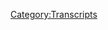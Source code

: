 {{DEFAULTSORT:
    #_TRANSCRIPT_0466:August 5-6, 2020
}}{{Transcript
    | title         = [[466: August 5-6, 2020]]
    | caption       = [https://knowledgefight.libsyn.com/466-august-5-6-2020 Listen to this episode on Libsyn]
    | episodeNumber = [[466: August 5-6, 2020|466]]
    | length        = 02:01:26
}}

{{MessageBox
    | header     = Warning: Bot Generated Content
    | text       = This transcript was automatically generated by transcription software and likely contains many mistakes and misattributions. Please check the audio for definitive quotes, attribution, and context.
    | image      = N3yvass4myg91.webp
    | imagewidth = 50px
    | id         = warning
}}

{{TranscriptBlock
    | name      = Unknown Speaker
    | timestamp = 00:00:00.000
    | text      = N-n-n-n-n-n-knowledge fight.
}}

{{TranscriptBlock
    | name      = Unknown Speaker
    | timestamp = 00:00:09.839
    | text      = Damn, and Jordan, I am sweating.
}}

{{TranscriptBlock
    | name      = Unknown Speaker
    | timestamp = 00:00:19.760
    | text      = Knowledgefight.com.
}}

{{TranscriptBlock
    | name      = Unknown Speaker
    | timestamp = 00:00:20.760
    | text      = It's time to pray.
}}

{{TranscriptBlock
    | name      = Unknown Speaker
    | timestamp = 00:00:21.760
    | text      = I have great respect for knowledgefight.
}}

{{TranscriptBlock
    | name      = Unknown Speaker
    | timestamp = 00:00:23.760
    | text      = Knowledgefight.
}}

{{TranscriptBlock
    | name      = Unknown Speaker
    | timestamp = 00:00:24.760
    | text      = I'm sick of them posing as if they're the good guys, saying we are the bad guys.
}}

{{TranscriptBlock
    | name      = Unknown Speaker
    | timestamp = 00:00:29.519
    | text      = Knowledgefight.
}}

{{TranscriptBlock
    | name      = Unknown Speaker
    | timestamp = 00:00:30.519
    | text      = Dan and Jordan.
}}

{{TranscriptBlock
    | name      = Unknown Speaker
    | timestamp = 00:00:31.519
    | text      = Knowledgefight.
}}

{{TranscriptBlock
    | name      = Unknown Speaker
    | timestamp = 00:00:32.520
    | text      = Need, need money.
}}

{{TranscriptBlock
    | name      = Unknown Speaker
    | timestamp = 00:00:33.520
    | text      = Andy and Kansas.
}}

{{TranscriptBlock
    | name      = Unknown Speaker
    | timestamp = 00:00:34.520
    | text      = Andy and, Andy, stop it.
}}

{{TranscriptBlock
    | name      = Unknown Speaker
    | timestamp = 00:00:35.520
    | text      = Andy and, Andy and Kansas.
}}

{{TranscriptBlock
    | name      = Unknown Speaker
    | timestamp = 00:00:36.520
    | text      = Andy, it's time to pray.
}}

{{TranscriptBlock
    | name      = Unknown Speaker
    | timestamp = 00:00:37.520
    | text      = Andy and Kansas, you're on the air.
}}

{{TranscriptBlock
    | name      = Unknown Speaker
    | timestamp = 00:00:38.520
    | text      = Thanks for holding us.
}}

{{TranscriptBlock
    | name      = Unknown Speaker
    | timestamp = 00:00:39.520
    | text      = Hello Alex, I'm a victim caller.
}}

{{TranscriptBlock
    | name      = Unknown Speaker
    | timestamp = 00:00:40.520
    | text      = I'm a huge fan.
}}

{{TranscriptBlock
    | name      = Unknown Speaker
    | timestamp = 00:00:41.520
    | text      = I love your word.
}}

{{TranscriptBlock
    | name      = Unknown Speaker
    | timestamp = 00:00:42.520
    | text      = Knowledgefight.
}}

{{TranscriptBlock
    | name      = Unknown Speaker
    | timestamp = 00:00:43.520
    | text      = Knowledgefight.com.
}}

{{TranscriptBlock
    | name      = Unknown Speaker
    | timestamp = 00:00:44.520
    | text      = It's time to pray. Andy in Kansas, you're on the air, thanks for holding us.
}}

{{TranscriptBlock
    | name      = Unknown Speaker
    | timestamp = 00:00:49.520
    | text      = Hello Alex, I'm a system caller, I'm a huge fan.
}}

{{TranscriptBlock
    | name      = Unknown Speaker
    | timestamp = 00:00:51.520
    | text      = I love your work.
}}

{{TranscriptBlock
    | name      = Unknown Speaker
    | timestamp = 00:00:52.520
    | text      = Knowledge Fight.
}}

{{TranscriptBlock
    | name      = Unknown Speaker
    | timestamp = 00:00:54.520
    | text      = Knowledge Fight dot com.
}}

{{TranscriptBlock
    | name      = Unknown Speaker
    | timestamp = 00:00:56.520
    | text      = I love you.
}}

{{TranscriptBlock
    | name      = Unknown Speaker
    | timestamp = 00:00:58.520
    | text      = Hey everybody, welcome back to Knowledge Fight, I'm Dan.
}}

{{TranscriptBlock
    | name      = Unknown Speaker
    | timestamp = 00:01:01.520
    | text      = I'm Jordan.
}}

{{TranscriptBlock
    | name      = Unknown Speaker
    | timestamp = 00:01:02.520
    | text      = We're couple dudes that like to sit around, drink novelty beverages and talk just a little bit about Alex Jones.
}}

{{TranscriptBlock
    | name      = Unknown Speaker
    | timestamp = 00:01:06.519
    | text      = Oh indeed we are Dan.
}}

{{TranscriptBlock
    | name      = Unknown Speaker
    | timestamp = 00:01:07.519
    | text      = Jordan.
}}

{{TranscriptBlock
    | name      = Unknown Speaker
    | timestamp = 00:01:08.519
    | text      = Dan!
}}

{{TranscriptBlock
    | name      = Unknown Speaker
    | timestamp = 00:01:09.519
    | text      = Jordan.
}}

{{TranscriptBlock
    | name      = Unknown Speaker
    | timestamp = 00:01:10.519
    | text      = Quick question for you.
}}

{{TranscriptBlock
    | name      = Unknown Speaker
    | timestamp = 00:01:11.519
    | text      = What's up?
}}

{{TranscriptBlock
    | name      = Unknown Speaker
    | timestamp = 00:01:12.519
    | text      = What's your bright spot today?
}}

{{TranscriptBlock
    | name      = Unknown Speaker
    | timestamp = 00:01:13.519
    | text      = I'm sure you were wearing it the last time we were here.
}}

{{TranscriptBlock
    | name      = Unknown Speaker
    | timestamp = 00:01:15.519
    | text      = Was I wearing it?
}}

{{TranscriptBlock
    | name      = Unknown Speaker
    | timestamp = 00:01:17.519
    | text      = I just have to call you out, I mean it is a Black Lives Matter at school shirt.
}}

{{TranscriptBlock
    | name      = Unknown Speaker
    | timestamp = 00:01:21.519
    | text      = I love it, it's a three quarter sleeve, that's the trick.
}}

{{TranscriptBlock
    | name      = Unknown Speaker
    | timestamp = 00:01:24.519
    | text      = Also I only wear it for like the four hours I'm outside of my apartment, otherwise I'm wearing Mr. Rogers sweaters and the like.
}}

{{TranscriptBlock
    | name      = Unknown Speaker
    | timestamp = 00:01:31.519
    | text      = I change clothes.
}}

{{TranscriptBlock
    | name      = Unknown Speaker
    | timestamp = 00:01:32.519
    | text      = The amount of time you're out of the house is equivalent to like one day over the course of a week.
}}

{{TranscriptBlock
    | name      = Unknown Speaker
    | timestamp = 00:01:36.519
    | text      = Yeah, exactly.
}}

{{TranscriptBlock
    | name      = Unknown Speaker
    | timestamp = 00:01:38.519
    | text      = I'm not judging, I'm sorry that's not my bright spot.
}}

{{TranscriptBlock
    | name      = Unknown Speaker
    | timestamp = 00:01:40.519
    | text      = No, no, no, it's okay.
}}

{{TranscriptBlock
    | name      = Unknown Speaker
    | timestamp = 00:01:41.519
    | text      = I made the announcement on our last episode that I was going to declare my pet, give this big reveal, and I will say it has not set the world on fire with anticipation the way I'd hoped.
}}

{{TranscriptBlock
    | name      = Unknown Speaker
    | timestamp = 00:01:51.519
    | text      = Oh, I'm sorry Dan, I'm sorry.
}}

{{TranscriptBlock
    | name      = Unknown Speaker
    | timestamp = 00:01:53.519
    | text      = I'm sorry this hasn't worked out the way the Year of the Seltzer did.
}}

{{TranscriptBlock
    | name      = Unknown Speaker
    | timestamp = 00:01:56.519
    | text      = I think you're 50, you're one for two, that's great.
}}

{{TranscriptBlock
    | name      = Unknown Speaker
    | timestamp = 00:01:59.519
    | text      = Yeah, that's not bad in terms of nonsense that I've foisted on the public.
}}

{{TranscriptBlock
    | name      = Unknown Speaker
    | timestamp = 00:02:04.519
    | text      = People were a lot more excited about giving me suggestions when I said I was going to do a new pet.
}}

{{TranscriptBlock
    | name      = Unknown Speaker
    | timestamp = 00:02:09.520
    | text      = I appreciate everybody's suggestions, and actually what ended up becoming the plan is very much an offshoot of somebody's suggestion.
}}

{{TranscriptBlock
    | name      = Unknown Speaker
    | timestamp = 00:02:18.520
    | text      = I had got a message from somebody who was like, you should get these hissing cockroaches, you should raise hissing cockroaches.
}}

{{TranscriptBlock
    | name      = Unknown Speaker
    | timestamp = 00:02:24.520
    | text      = Oh boy.
}}

{{TranscriptBlock
    | name      = Unknown Speaker
    | timestamp = 00:02:25.520
    | text      = And it bounced around in my head a bit and I was like, no, absolutely not.
}}

{{TranscriptBlock
    | name      = Unknown Speaker
    | timestamp = 00:02:28.520
    | text      = That's a good call.
}}

{{TranscriptBlock
    | name      = Unknown Speaker
    | timestamp = 00:02:29.520
    | text      = I like that answer.
}}

{{TranscriptBlock
    | name      = Unknown Speaker
    | timestamp = 00:02:30.520
    | text      = I don't want pet cockroaches.
}}

{{TranscriptBlock
    | name      = Unknown Speaker
    | timestamp = 00:02:32.520
    | text      = I grew up in Hawaii and there were huge cockroaches there, not interested.
}}

{{TranscriptBlock
    | name      = Unknown Speaker
    | timestamp = 00:02:36.520
    | text      = Nah, come on, face your fears.
}}

{{TranscriptBlock
    | name      = Unknown Speaker
    | timestamp = 00:02:37.520
    | text      = I'm not afraid of them, I just don't care for it.
}}

{{TranscriptBlock
    | name      = Unknown Speaker
    | timestamp = 00:02:39.520
    | text      = Fair enough.
}}

{{TranscriptBlock
    | name      = Unknown Speaker
    | timestamp = 00:02:40.520
    | text      = But I started to think about, I've never really had a bug pet.
}}

{{TranscriptBlock
    | name      = Unknown Speaker
    | timestamp = 00:02:43.520
    | text      = True.
}}

{{TranscriptBlock
    | name      = Unknown Speaker
    | timestamp = 00:02:44.520
    | text      = I've had cats, dogs in the house, I had a lot of lizards when I used to live in Hawaii.
}}

{{TranscriptBlock
    | name      = Unknown Speaker
    | timestamp = 00:02:48.520
    | text      = Right.
}}

{{TranscriptBlock
    | name      = Unknown Speaker
    | timestamp = 00:02:49.520
    | text      = And so I decided a praying mantis is pretty cool.
}}

{{TranscriptBlock
    | name      = Unknown Speaker
    | timestamp = 00:02:52.520
    | text      = It is fairly cool.
}}

{{TranscriptBlock
    | name      = Unknown Speaker
    | timestamp = 00:02:54.520
    | text      = I like the idea of maybe having a mantis pet.
}}

{{TranscriptBlock
    | name      = Unknown Speaker
    | timestamp = 00:02:57.520
    | text      = Right, right, right, right.
}}

{{TranscriptBlock
    | name      = Unknown Speaker
    | timestamp = 00:02:58.520
    | text      = So I decided maybe that's the way to go, and then I thought of the pun name, Old Mantis House Phone.
}}

{{TranscriptBlock
    | name      = Unknown Speaker
    | timestamp = 00:03:06.520
    | text      = Oh no, you've got no choice.
}}

{{TranscriptBlock
    | name      = Unknown Speaker
    | timestamp = 00:03:08.520
    | text      = You've got no choice.
}}

{{TranscriptBlock
    | name      = Unknown Speaker
    | timestamp = 00:03:09.520
    | text      = So that's where I decided.
}}

{{TranscriptBlock
    | name      = Unknown Speaker
    | timestamp = 00:03:10.520
    | text      = That's the end.
}}

{{TranscriptBlock
    | name      = Unknown Speaker
    | timestamp = 00:03:11.520
    | text      = So I have not got this mantis yet, but that is the decision and it will be forthcoming
}}

{{TranscriptBlock
    | name      = Unknown Speaker
    | timestamp = 00:03:18.520
    | text      = and I will provide pictures of its cool terrarium and that whenever Old Mantis House Phone arrives.
}}

{{TranscriptBlock
    | name      = Unknown Speaker
    | timestamp = 00:03:28.520
    | text      = What's your bright spot?
}}

{{TranscriptBlock
    | name      = Unknown Speaker
    | timestamp = 00:03:30.520
    | text      = My bright spot is, I started recording on my audiobook, I started reading it, and then
}}

{{TranscriptBlock
    | name      = Unknown Speaker
    | timestamp = 00:03:38.520
    | text      = I listened back to some of it.
}}

{{TranscriptBlock
    | name      = Unknown Speaker
    | timestamp = 00:03:40.520
    | text      = Awful.
}}

{{TranscriptBlock
    | name      = Unknown Speaker
    | timestamp = 00:03:41.520
    | text      = No, no, no, it's fine, but I genuinely, like I don't do voices so much, but my voice is
}}

{{TranscriptBlock
    | name      = Unknown Speaker
    | timestamp = 00:03:46.520
    | text      = so wildly, like it does all kinds of shit.
}}

{{TranscriptBlock
    | name      = Unknown Speaker
    | timestamp = 00:03:50.520
    | text      = Even though I've spent literally the past 15 years on a microphone talking, listening
}}

{{TranscriptBlock
    | name      = Unknown Speaker
    | timestamp = 00:03:56.520
    | text      = back to that I'm like, I don't know how to narrate shit.
}}

{{TranscriptBlock
    | name      = Unknown Speaker
    | timestamp = 00:03:59.520
    | text      = That's what I meant by awful.
}}

{{TranscriptBlock
    | name      = Unknown Speaker
    | timestamp = 00:04:00.520
    | text      = I wasn't saying that your shit is awful, just like the experience of that.
}}

{{TranscriptBlock
    | name      = Unknown Speaker
    | timestamp = 00:04:05.520
    | text      = It's miserable.
}}

{{TranscriptBlock
    | name      = Unknown Speaker
    | timestamp = 00:04:06.520
    | text      = No, all of a sudden I'm like, and then Dr. Bumfuck walked to the store, and then Dr.
}}

{{TranscriptBlock
    | name      = Unknown Speaker
    | timestamp = 00:04:10.520
    | text      = Bum...
}}

{{TranscriptBlock
    | name      = Unknown Speaker
    | timestamp = 00:04:11.520
    | text      = And I'm like, no, no, that's not how Jordan talks.
}}

{{TranscriptBlock
    | name      = Unknown Speaker
    | timestamp = 00:04:12.520
    | text      = I don't understand.
}}

{{TranscriptBlock
    | name      = Unknown Speaker
    | timestamp = 00:04:13.520
    | text      = So it's wild.
}}

{{TranscriptBlock
    | name      = Unknown Speaker
    | timestamp = 00:04:14.520
    | text      = That's a tough process, but I'm sure a lot of people will enjoy the fruit of that labor.
}}

{{TranscriptBlock
    | name      = Unknown Speaker
    | timestamp = 00:04:19.519
    | text      = We'll see if they like my nasal explanation of bullshit.
}}

{{TranscriptBlock
    | name      = Unknown Speaker
    | timestamp = 00:04:22.519
    | text      = Perhaps they will.
}}

{{TranscriptBlock
    | name      = Unknown Speaker
    | timestamp = 00:04:23.519
    | text      = I hope so.
}}

{{TranscriptBlock
    | name      = Unknown Speaker
    | timestamp = 00:04:24.519
    | text      = Jordan, today we've got an interesting episode to go over.
}}

{{TranscriptBlock
    | name      = Unknown Speaker
    | timestamp = 00:04:26.519
    | text      = We have a couple of days here, we get August 5th and 6th, 2020.
}}

{{TranscriptBlock
    | name      = Unknown Speaker
    | timestamp = 00:04:31.519
    | text      = I'm Dan, this is 2020.
}}

{{TranscriptBlock
    | name      = Unknown Speaker
    | timestamp = 00:04:32.519
    | text      = God damn it.
}}

{{TranscriptBlock
    | name      = Unknown Speaker
    | timestamp = 00:04:33.519
    | text      = That is Wednesday and Thursday of this week, if you're nasty.
}}

{{TranscriptBlock
    | name      = Unknown Speaker
    | timestamp = 00:04:36.519
    | text      = Am I?
}}

{{TranscriptBlock
    | name      = Unknown Speaker
    | timestamp = 00:04:38.519
    | text      = I don't know, probably.
}}

{{TranscriptBlock
    | name      = Unknown Speaker
    | timestamp = 00:04:40.519
    | text      = Okay, fair.
}}

{{TranscriptBlock
    | name      = Unknown Speaker
    | timestamp = 00:04:41.519
    | text      = I'll wait until the audiobook comes out to find out.
}}

{{TranscriptBlock
    | name      = Unknown Speaker
    | timestamp = 00:04:43.519
    | text      = Yeah, I don't know.
}}

{{TranscriptBlock
    | name      = Unknown Speaker
    | timestamp = 00:04:45.519
    | text      = I think that there's a lot to unpack here, but not so much stuff that requires any kind
}}

{{TranscriptBlock
    | name      = Unknown Speaker
    | timestamp = 00:04:51.519
    | text      = of focused attention.
}}

{{TranscriptBlock
    | name      = Unknown Speaker
    | timestamp = 00:04:53.519
    | text      = I was telling you before the show that I have barely any notes.
}}

{{TranscriptBlock
    | name      = Unknown Speaker
    | timestamp = 00:04:56.519
    | text      = There is very little to debunk here, but there's enough stuff that is meriting attention and
}}

{{TranscriptBlock
    | name      = Unknown Speaker
    | timestamp = 00:05:04.519
    | text      = trends that are continuing that I think are worthwhile, and a couple of pretty funny things.
}}

{{TranscriptBlock
    | name      = Unknown Speaker
    | timestamp = 00:05:09.519
    | text      = One guest who I have, man, you need a new booking agent.
}}

{{TranscriptBlock
    | name      = Unknown Speaker
    | timestamp = 00:05:14.519
    | text      = Oh, no.
}}

{{TranscriptBlock
    | name      = Unknown Speaker
    | timestamp = 00:05:15.519
    | text      = I mean, it's not like Nick Fuentes or Jesse Lee Peterson where it's like, yeah, this is
}}

{{TranscriptBlock
    | name      = Unknown Speaker
    | timestamp = 00:05:20.519
    | text      = an offensive guest.
}}

{{TranscriptBlock
    | name      = Unknown Speaker
    | timestamp = 00:05:21.519
    | text      = Right, right, right.
}}

{{TranscriptBlock
    | name      = Unknown Speaker
    | timestamp = 00:05:23.519
    | text      = It's more like Larry from down the way.
}}

{{TranscriptBlock
    | name      = Unknown Speaker
    | timestamp = 00:05:25.519
    | text      = It's more like Marty Schachter, the soap limerick guy from days past.
}}

{{TranscriptBlock
    | name      = Unknown Speaker
    | timestamp = 00:05:31.519
    | text      = Yeah, but he's great.
}}

{{TranscriptBlock
    | name      = Unknown Speaker
    | timestamp = 00:05:32.519
    | text      = Yeah, that is true.
}}

{{TranscriptBlock
    | name      = Unknown Speaker
    | timestamp = 00:05:33.519
    | text      = Speaking of things that are great, Jordan, let's take a little moment here before we
}}

{{TranscriptBlock
    | name      = Unknown Speaker
    | timestamp = 00:05:36.519
    | text      = get to the episode to thank some folks who have signed up on our sporting show.
}}

{{TranscriptBlock
    | name      = Unknown Speaker
    | timestamp = 00:05:39.519
    | text      = So first, Matt K., thank you so much.
}}

{{TranscriptBlock
    | name      = Unknown Speaker
    | timestamp = 00:05:42.519
    | text      = You are now a policy wonk.
}}

{{TranscriptBlock
    | name      = Unknown Speaker
    | timestamp = 00:05:43.519
    | text      = I'm a policy wonk.
}}

{{TranscriptBlock
    | name      = Unknown Speaker
    | timestamp = 00:05:44.519
    | text      = Thanks, Matt.
}}

{{TranscriptBlock
    | name      = Unknown Speaker
    | timestamp = 00:05:45.519
    | text      = You think that's Matt Kemp?
}}

{{TranscriptBlock
    | name      = Unknown Speaker
    | timestamp = 00:05:46.519
    | text      = I know you love baseball.
}}

{{TranscriptBlock
    | name      = Unknown Speaker
    | timestamp = 00:05:47.519
    | text      = No, I don't believe that is Matt Kemp.
}}

{{TranscriptBlock
    | name      = Unknown Speaker
    | timestamp = 00:05:48.519
    | text      = He can't afford me anymore.
}}

{{TranscriptBlock
    | name      = Unknown Speaker
    | timestamp = 00:05:50.519
    | text      = I don't know any more baseball players' names.
}}

{{TranscriptBlock
    | name      = Unknown Speaker
    | timestamp = 00:05:53.519
    | text      = Fair enough.
}}

{{TranscriptBlock
    | name      = Unknown Speaker
    | timestamp = 00:05:54.519
    | text      = Sean Kemp?
}}

{{TranscriptBlock
    | name      = Unknown Speaker
    | timestamp = 00:05:55.519
    | text      = Is that Sean Kemp?
}}

{{TranscriptBlock
    | name      = Unknown Speaker
    | timestamp = 00:05:56.519
    | text      = I'm going to drop the bet here.
}}

{{TranscriptBlock
    | name      = Unknown Speaker
    | timestamp = 00:05:57.519
    | text      = Okay.
}}

{{TranscriptBlock
    | name      = Unknown Speaker
    | timestamp = 00:05:58.519
    | text      = Next, Brian J., thank you so much.
}}

{{TranscriptBlock
    | name      = Unknown Speaker
    | timestamp = 00:05:59.519
    | text      = You are now a policy wonk.
}}

{{TranscriptBlock
    | name      = Unknown Speaker
    | timestamp = 00:06:00.519
    | text      = I'm a policy wonk.
}}

{{TranscriptBlock
    | name      = Unknown Speaker
    | timestamp = 00:06:01.519
    | text      = Thank you, Brian.
}}

{{TranscriptBlock
    | name      = Unknown Speaker
    | timestamp = 00:06:02.519
    | text      = Any baseball player come to mind?
}}

{{TranscriptBlock
    | name      = Unknown Speaker
    | timestamp = 00:06:04.519
    | text      = Not off the top of my head.
}}

{{TranscriptBlock
    | name      = Unknown Speaker
    | timestamp = 00:06:05.519
    | text      = Oh, this is a baseball term, part of it.
}}

{{TranscriptBlock
    | name      = Unknown Speaker
    | timestamp = 00:06:08.519
    | text      = Okay.
}}

{{TranscriptBlock
    | name      = Unknown Speaker
    | timestamp = 00:06:09.519
    | text      = Next, thank you so much, Bleep Bloop.
}}

{{TranscriptBlock
    | name      = Unknown Speaker
    | timestamp = 00:06:10.519
    | text      = Thank you so much.
}}

{{TranscriptBlock
    | name      = Unknown Speaker
    | timestamp = 00:06:11.519
    | text      = You are now a policy wonk.
}}

{{TranscriptBlock
    | name      = Unknown Speaker
    | timestamp = 00:06:12.519
    | text      = I'm a policy wonk.
}}

{{TranscriptBlock
    | name      = Unknown Speaker
    | timestamp = 00:06:13.519
    | text      = Ooh, a bloop.
}}

{{TranscriptBlock
    | name      = Unknown Speaker
    | timestamp = 00:06:14.519
    | text      = It's a bloop single.
}}

{{TranscriptBlock
    | name      = Unknown Speaker
    | timestamp = 00:06:15.519
    | text      = Yes, Dan, you're killing it.
}}

{{TranscriptBlock
    | name      = Unknown Speaker
    | timestamp = 00:06:17.519
    | text      = Next, Justice S., thank you so much.
}}

{{TranscriptBlock
    | name      = Unknown Speaker
    | timestamp = 00:06:18.519
    | text      = You are now a policy wonk.
}}

{{TranscriptBlock
    | name      = Unknown Speaker
    | timestamp = 00:06:19.519
    | text      = I'm a policy wonk.
}}

{{TranscriptBlock
    | name      = Unknown Speaker
    | timestamp = 00:06:20.519
    | text      = Thank you, David Justice S.
}}

{{TranscriptBlock
    | name      = Unknown Speaker
    | timestamp = 00:06:23.519
    | text      = Ah, there we go.
}}

{{TranscriptBlock
    | name      = Unknown Speaker
    | timestamp = 00:06:24.519
    | text      = J-U-S-T-U-S.
}}

{{TranscriptBlock
    | name      = Unknown Speaker
    | timestamp = 00:06:25.519
    | text      = Oh, goddammit.
}}

{{TranscriptBlock
    | name      = Unknown Speaker
    | timestamp = 00:06:26.519
    | text      = Sorry.
}}

{{TranscriptBlock
    | name      = Unknown Speaker
    | timestamp = 00:06:27.519
    | text      = I apologize.
}}

{{TranscriptBlock
    | name      = Unknown Speaker
    | timestamp = 00:06:28.519
    | text      = Next, Brian B., thank you so much.
}}

{{TranscriptBlock
    | name      = Unknown Speaker
    | timestamp = 00:06:30.519
    | text      = You are now a policy wonk.
}}

{{TranscriptBlock
    | name      = Unknown Speaker
    | timestamp = 00:06:31.519
    | text      = I'm a policy wonk.
}}

{{TranscriptBlock
    | name      = Unknown Speaker
    | timestamp = 00:06:32.519
    | text      = Thank you very much, Brian.
}}

{{TranscriptBlock
    | name      = Unknown Speaker
    | timestamp = 00:06:34.519
    | text      = Did Brian Boitano ever play any of the Rockin' Jock MTV Rockin' Jock games?
}}

{{TranscriptBlock
    | name      = Unknown Speaker
    | timestamp = 00:06:40.519
    | text      = I don't think he did.
}}

{{TranscriptBlock
    | name      = Unknown Speaker
    | timestamp = 00:06:41.519
    | text      = I don't think he did.
}}

{{TranscriptBlock
    | name      = Unknown Speaker
    | timestamp = 00:06:42.519
    | text      = Let's pretend he did.
}}

{{TranscriptBlock
    | name      = Unknown Speaker
    | timestamp = 00:06:43.519
    | text      = Was he a diver?
}}

{{TranscriptBlock
    | name      = Unknown Speaker
    | timestamp = 00:06:44.519
    | text      = This next one's going to be tough for you.
}}

{{TranscriptBlock
    | name      = Unknown Speaker
    | timestamp = 00:06:45.519
    | text      = Okay.
}}

{{TranscriptBlock
    | name      = Unknown Speaker
    | timestamp = 00:06:46.519
    | text      = Butt Soup, thank you so much.
}}

{{TranscriptBlock
    | name      = Unknown Speaker
    | timestamp = 00:06:47.519
    | text      = You are now a policy wonk.
}}

{{TranscriptBlock
    | name      = Unknown Speaker
    | timestamp = 00:06:48.519
    | text      = I'm a policy wonk.
}}

{{TranscriptBlock
    | name      = Unknown Speaker
    | timestamp = 00:06:49.519
    | text      = Thank you, Butt Soup.
}}

{{TranscriptBlock
    | name      = Unknown Speaker
    | timestamp = 00:06:50.519
    | text      = Honestly, I think that one might be easier than Brian, even though I can't think of any
}}

{{TranscriptBlock
    | name      = Unknown Speaker
    | timestamp = 00:06:54.519
    | text      = else to tell.
}}

{{TranscriptBlock
    | name      = Unknown Speaker
    | timestamp = 00:06:55.519
    | text      = He played shortstop for the Reds back in 74.
}}

{{TranscriptBlock
    | name      = Unknown Speaker
    | timestamp = 00:06:56.519
    | text      = Somebody's last name was Butt Soup.
}}

{{TranscriptBlock
    | name      = Unknown Speaker
    | timestamp = 00:06:58.519
    | text      = In the 1910s, in the dead ball area, there's like Lawrence Butt Soup.
}}

{{TranscriptBlock
    | name      = Unknown Speaker
    | timestamp = 00:07:04.519
    | text      = It hit.341 here.
}}

{{TranscriptBlock
    | name      = Unknown Speaker
    | timestamp = 00:07:06.519
    | text      = Next, Karsten D., thank you so much.
}}

{{TranscriptBlock
    | name      = Unknown Speaker
    | timestamp = 00:07:08.519
    | text      = You are now a policy wonk.
}}

{{TranscriptBlock
    | name      = Unknown Speaker
    | timestamp = 00:07:09.519
    | text      = I'm a policy wonk.
}}

{{TranscriptBlock
    | name      = Unknown Speaker
    | timestamp = 00:07:10.519
    | text      = Thanks, Karsten.
}}

{{TranscriptBlock
    | name      = Unknown Speaker
    | timestamp = 00:07:11.519
    | text      = Thank you so much.
}}

{{TranscriptBlock
    | name      = Unknown Speaker
    | timestamp = 00:07:12.519
    | text      = And then finally, I'd like to say thank you to somebody who donated on an elevated level.
}}

{{TranscriptBlock
    | name      = Unknown Speaker
    | timestamp = 00:07:15.519
    | text      = We appreciate that very much.
}}

{{TranscriptBlock
    | name      = Unknown Speaker
    | timestamp = 00:07:16.519
    | text      = So, Robert A., thank you so much.
}}

{{TranscriptBlock
    | name      = Unknown Speaker
    | timestamp = 00:07:18.519
    | text      = You are now a technocrat.
}}

{{TranscriptBlock
    | name      = Unknown Speaker
    | timestamp = 00:07:19.519
    | text      = I'm a policy wonk.
}}

{{TranscriptBlock
    | name      = Unknown Speaker
    | timestamp = 00:07:20.519
    | text      = Crikey, mate.
}}

{{TranscriptBlock
    | name      = Unknown Speaker
    | timestamp = 00:07:21.519
    | text      = That's fantastic.
}}

{{TranscriptBlock
    | name      = Unknown Speaker
    | timestamp = 00:07:22.519
    | text      = Have yourself a brew.
}}

{{TranscriptBlock
    | name      = Unknown Speaker
    | timestamp = 00:07:23.519
    | text      = How's your 401k doing, bro?
}}

{{TranscriptBlock
    | name      = Unknown Speaker
    | timestamp = 00:07:24.519
    | text      = All right, we got to go full tilt boogie on this, Watson, all right?
}}

{{TranscriptBlock
    | name      = Unknown Speaker
    | timestamp = 00:07:28.519
    | text      = Let's just get down to business.
}}

{{TranscriptBlock
    | name      = Unknown Speaker
    | timestamp = 00:07:29.519
    | text      = We ain't making that money off that heroin.
}}

{{TranscriptBlock
    | name      = Unknown Speaker
    | timestamp = 00:07:31.519
    | text      = Why are you pimps so good?
}}

{{TranscriptBlock
    | name      = Unknown Speaker
    | timestamp = 00:07:33.519
    | text      = My neck is freakishly large.
}}

{{TranscriptBlock
    | name      = Unknown Speaker
    | timestamp = 00:07:35.519
    | text      = I declare info war on you.
}}

{{TranscriptBlock
    | name      = Unknown Speaker
    | timestamp = 00:07:37.519
    | text      = Thank you so much, Robert.
}}

{{TranscriptBlock
    | name      = Unknown Speaker
    | timestamp = 00:07:38.519
    | text      = Yes, thank you very much, Robert.
}}

{{TranscriptBlock
    | name      = Unknown Speaker
    | timestamp = 00:07:39.519
    | text      = If you're out there listening, you're thinking, hey, I enjoyed the show.
}}

{{TranscriptBlock
    | name      = Unknown Speaker
    | timestamp = 00:07:42.519
    | text      = I'd like to support these gents.
}}

{{TranscriptBlock
    | name      = Unknown Speaker
    | timestamp = 00:07:43.519
    | text      = You can do that by going to our website, knowledgefight.com.
}}

{{TranscriptBlock
    | name      = Unknown Speaker
    | timestamp = 00:07:45.519
    | text      = Clicking the button to support the show, we would appreciate it.
}}

{{TranscriptBlock
    | name      = Unknown Speaker
    | timestamp = 00:07:47.519
    | text      = It would be lovely.
}}

{{TranscriptBlock
    | name      = Unknown Speaker
    | timestamp = 00:07:48.519
    | text      = Now, Jordan, before we get to the episode proper, we got a little business to take care
}}

{{TranscriptBlock
    | name      = Unknown Speaker
    | timestamp = 00:07:52.519
    | text      = of.
}}

{{TranscriptBlock
    | name      = Unknown Speaker
    | timestamp = 00:07:53.519
    | text      = We got some business up top.
}}

{{TranscriptBlock
    | name      = Unknown Speaker
    | timestamp = 00:07:54.519
    | text      = We got a little bit of business.
}}

{{TranscriptBlock
    | name      = Unknown Speaker
    | timestamp = 00:07:55.519
    | text      = And quite frankly, the way that this is going on this podcast at this point, I feel like
}}

{{TranscriptBlock
    | name      = Unknown Speaker
    | timestamp = 00:07:59.519
    | text      = we should do a spinoff show that has nothing to do with Alex Jones, where we just take
}}

{{TranscriptBlock
    | name      = Unknown Speaker
    | timestamp = 00:08:02.519
    | text      = care of business.
}}

{{TranscriptBlock
    | name      = Unknown Speaker
    | timestamp = 00:08:03.519
    | text      = It's just knowledge business.
}}

{{TranscriptBlock
    | name      = Unknown Speaker
    | timestamp = 00:08:05.519
    | text      = Knowledge business.
}}

{{TranscriptBlock
    | name      = Unknown Speaker
    | timestamp = 00:08:06.519
    | text      = We're not doing fights here.
}}

{{TranscriptBlock
    | name      = Unknown Speaker
    | timestamp = 00:08:07.519
    | text      = We're not doing business.
}}

{{TranscriptBlock
    | name      = Unknown Speaker
    | timestamp = 00:08:08.519
    | text      = Something like that.
}}

{{TranscriptBlock
    | name      = Unknown Speaker
    | timestamp = 00:08:09.519
    | text      = We're not doing fights, all right?
}}

{{TranscriptBlock
    | name      = Unknown Speaker
    | timestamp = 00:08:10.519
    | text      = But one thing, I realized this was coming up in the not-too-distant future.
}}

{{TranscriptBlock
    | name      = Unknown Speaker
    | timestamp = 00:08:16.519
    | text      = It's something that I had given blessing to and what have you, but I was very hands-off
}}

{{TranscriptBlock
    | name      = Unknown Speaker
    | timestamp = 00:08:20.959
    | text      = with the planning of, and so I forgot that there would probably be a real reason to make
}}

{{TranscriptBlock
    | name      = Unknown Speaker
    | timestamp = 00:08:27.639
    | text      = an official announcement about this.
}}

{{TranscriptBlock
    | name      = Unknown Speaker
    | timestamp = 00:08:30.120
    | text      = But there was a Wonkfest meetup that was planned in September.
}}

{{TranscriptBlock
    | name      = Unknown Speaker
    | timestamp = 00:08:35.960
    | text      = And I...
}}

{{TranscriptBlock
    | name      = Unknown Speaker
    | timestamp = 00:08:36.960
    | text      = We would like that to go on.
}}

{{TranscriptBlock
    | name      = Unknown Speaker
    | timestamp = 00:08:38.120
    | text      = I mean, literally, we need thousands of people as close to...
}}

{{TranscriptBlock
    | name      = Unknown Speaker
    | timestamp = 00:08:43.120
    | text      = Nope.
}}

{{TranscriptBlock
    | name      = Unknown Speaker
    | timestamp = 00:08:44.120
    | text      = It's not going to happen in person, obviously, due to the coronavirus and COVID situation.
}}

{{TranscriptBlock
    | name      = Unknown Speaker
    | timestamp = 00:08:50.759
    | text      = But from what I understand, the people who were planning it are trying to come up with
}}

{{TranscriptBlock
    | name      = Unknown Speaker
    | timestamp = 00:08:54.720
    | text      = some sort of a digital version of it or some online thing.
}}

{{TranscriptBlock
    | name      = Unknown Speaker
    | timestamp = 00:08:59.519
    | text      = And I just wanted to make sure that in case anybody still thought it might be happening
}}

{{TranscriptBlock
    | name      = Unknown Speaker
    | timestamp = 00:09:04.919
    | text      = in person in Chicago.
}}

{{TranscriptBlock
    | name      = Unknown Speaker
    | timestamp = 00:09:07.279
    | text      = That is not...
}}

{{TranscriptBlock
    | name      = Unknown Speaker
    | timestamp = 00:09:08.279
    | text      = We're not doing a live show in September.
}}

{{TranscriptBlock
    | name      = Unknown Speaker
    | timestamp = 00:09:09.279
    | text      = Despite our editorial stance on large gatherings, we got to let this happen.
}}

{{TranscriptBlock
    | name      = Unknown Speaker
    | timestamp = 00:09:13.360
    | text      = I mean, it's for the Wonks, you know?
}}

{{TranscriptBlock
    | name      = Unknown Speaker
    | timestamp = 00:09:15.080
    | text      = It's not about us.
}}

{{TranscriptBlock
    | name      = Unknown Speaker
    | timestamp = 00:09:16.080
    | text      = Yeah.
}}

{{TranscriptBlock
    | name      = Unknown Speaker
    | timestamp = 00:09:17.080
    | text      = I don't know about that.
}}

{{TranscriptBlock
    | name      = Unknown Speaker
    | timestamp = 00:09:18.080
    | text      = So I just wanted to make sure that was clear and stated.
}}

{{TranscriptBlock
    | name      = Unknown Speaker
    | timestamp = 00:09:22.159
    | text      = Then, Jordan.
}}

{{TranscriptBlock
    | name      = Unknown Speaker
    | timestamp = 00:09:23.159
    | text      = Yes, sir.
}}

{{TranscriptBlock
    | name      = Unknown Speaker
    | timestamp = 00:09:24.159
    | text      = Other bit of business.
}}

{{TranscriptBlock
    | name      = Unknown Speaker
    | timestamp = 00:09:25.159
    | text      = We got to take a little trip over to the mailbags.
}}

{{TranscriptBlock
    | name      = Unknown Speaker
    | timestamp = 00:09:27.039
    | text      = Okay.
}}

{{TranscriptBlock
    | name      = Unknown Speaker
    | timestamp = 00:09:28.039
    | text      = Yep.
}}

{{TranscriptBlock
    | name      = Unknown Speaker
    | timestamp = 00:09:29.039
    | text      = What's in there today?
}}

{{TranscriptBlock
    | name      = Unknown Speaker
    | timestamp = 00:09:30.039
    | text      = Wow, Jordan.
}}

{{TranscriptBlock
    | name      = Unknown Speaker
    | timestamp = 00:09:31.039
    | text      = Today, first, we got a nice little letter I'm going to read.
}}

{{TranscriptBlock
    | name      = Unknown Speaker
    | timestamp = 00:09:33.639
    | text      = Okay.
}}

{{TranscriptBlock
    | name      = Unknown Speaker
    | timestamp = 00:09:34.639
    | text      = Hey, Jordan, I've been listening to the show over a year and wanted to do something nice
}}

{{TranscriptBlock
    | name      = Unknown Speaker
    | timestamp = 00:09:37.759
    | text      = for you guys.
}}

{{TranscriptBlock
    | name      = Unknown Speaker
    | timestamp = 00:09:39.080
    | text      = One aspect of your show that's been a pleasant surprise is the digressions into classic sci-fi,
}}

{{TranscriptBlock
    | name      = Unknown Speaker
    | timestamp = 00:09:43.440
    | text      = specifically Philip K. Dick.
}}

{{TranscriptBlock
    | name      = Unknown Speaker
    | timestamp = 00:09:45.320
    | text      = As someone with a degree in literature and a Philip K. Dick slash Ray Bradbury-inspired
}}

{{TranscriptBlock
    | name      = Unknown Speaker
    | timestamp = 00:09:49.740
    | text      = half-sleeve, you can imagine my excitement when you guys start talking dick.
}}

{{TranscriptBlock
    | name      = Unknown Speaker
    | timestamp = 00:09:53.799
    | text      = Anyway, enough about me.
}}

{{TranscriptBlock
    | name      = Unknown Speaker
    | timestamp = 00:09:55.240
    | text      = Here are some sci-fi novels.
}}

{{TranscriptBlock
    | name      = Unknown Speaker
    | timestamp = 00:09:57.480
    | text      = For Jordan...
}}

{{TranscriptBlock
    | name      = Unknown Speaker
    | timestamp = 00:09:58.480
    | text      = Oh, we've been given sci-fi novels.
}}

{{TranscriptBlock
    | name      = Unknown Speaker
    | timestamp = 00:10:00.200
    | text      = Oh, my.
}}

{{TranscriptBlock
    | name      = Unknown Speaker
    | timestamp = 00:10:01.200
    | text      = He's pulling them out of a...
}}

{{TranscriptBlock
    | name      = Unknown Speaker
    | timestamp = 00:10:02.200
    | text      = Well, I mean, it's not a literal mailbag.
}}

{{TranscriptBlock
    | name      = Unknown Speaker
    | timestamp = 00:10:04.399
    | text      = It's just the edge of his desk, but it's nice anyways.
}}

{{TranscriptBlock
    | name      = Unknown Speaker
    | timestamp = 00:10:06.960
    | text      = For Jordan, a copy of Roger Zelensky's classic sci-fi satire, Doorways in the Sand.
}}

{{TranscriptBlock
    | name      = Unknown Speaker
    | timestamp = 00:10:13.279
    | text      = All right.
}}

{{TranscriptBlock
    | name      = Unknown Speaker
    | timestamp = 00:10:14.279
    | text      = Zelensky is one of my favorite classic sci-fi authors.
}}

{{TranscriptBlock
    | name      = Unknown Speaker
    | timestamp = 00:10:16.279
    | text      = Sadly, most of his work is no longer in print, so I have to make do with raiding antique
}}

{{TranscriptBlock
    | name      = Unknown Speaker
    | timestamp = 00:10:19.919
    | text      = stores.
}}

{{TranscriptBlock
    | name      = Unknown Speaker
    | timestamp = 00:10:20.919
    | text      = While reading The Quiet Part Loud, I was reminded of Zelensky's work due to your characterization
}}

{{TranscriptBlock
    | name      = Unknown Speaker
    | timestamp = 00:10:25.879
    | text      = of Dave's in particular.
}}

{{TranscriptBlock
    | name      = Unknown Speaker
    | timestamp = 00:10:27.200
    | text      = Oh, that's nice.
}}

{{TranscriptBlock
    | name      = Unknown Speaker
    | timestamp = 00:10:28.200
    | text      = I think you will enjoy it.
}}

{{TranscriptBlock
    | name      = Unknown Speaker
    | timestamp = 00:10:29.200
    | text      = That's great.
}}

{{TranscriptBlock
    | name      = Unknown Speaker
    | timestamp = 00:10:30.200
    | text      = For Jordan, a copy of Jeanette Winterson's The Stone Gods.
}}

{{TranscriptBlock
    | name      = Unknown Speaker
    | timestamp = 00:10:34.559
    | text      = Winterson is probably my all-time favorite contemporary novelist.
}}

{{TranscriptBlock
    | name      = Unknown Speaker
    | timestamp = 00:10:38.679
    | text      = She blends sci-fi and fancy ideas into narratives about LGBTQ self-discovery beautifully.
}}

{{TranscriptBlock
    | name      = Unknown Speaker
    | timestamp = 00:10:44.139
    | text      = Is the book mostly a lesbian romance novel?
}}

{{TranscriptBlock
    | name      = Unknown Speaker
    | timestamp = 00:10:46.840
    | text      = Sure.
}}

{{TranscriptBlock
    | name      = Unknown Speaker
    | timestamp = 00:10:47.840
    | text      = Does it do some really cool sci-fi nonsense that I think you will enjoy?
}}

{{TranscriptBlock
    | name      = Unknown Speaker
    | timestamp = 00:10:51.919
    | text      = Absolutely.
}}

{{TranscriptBlock
    | name      = Unknown Speaker
    | timestamp = 00:10:52.919
    | text      = For the show, a copy of The Cosmic Rape, just because that title sounds like something Alex
}}

{{TranscriptBlock
    | name      = Unknown Speaker
    | timestamp = 00:10:56.639
    | text      = has accused the globalists and their antifa gremlins of attempting to do via lame boomer
}}

{{TranscriptBlock
    | name      = Unknown Speaker
    | timestamp = 00:11:01.679
    | text      = spirit-cooking performance art.
}}

{{TranscriptBlock
    | name      = Unknown Speaker
    | timestamp = 00:11:03.240
    | text      = That does sound right.
}}

{{TranscriptBlock
    | name      = Unknown Speaker
    | timestamp = 00:11:04.320
    | text      = Thanks for all the work you do, putting into a fantastic podcast, Best Wonk Mason.
}}

{{TranscriptBlock
    | name      = Unknown Speaker
    | timestamp = 00:11:08.720
    | text      = P.S.
}}

{{TranscriptBlock
    | name      = Unknown Speaker
    | timestamp = 00:11:09.720
    | text      = Here's a summary of David Foster Wallace's Infinite Jest.
}}

{{TranscriptBlock
    | name      = Unknown Speaker
    | timestamp = 00:11:12.360
    | text      = No!
}}

{{TranscriptBlock
    | name      = Unknown Speaker
    | timestamp = 00:11:13.360
    | text      = Sad Kid is really good at tennis, Sad Adult is really good at being an ex-junkie, Not
}}

{{TranscriptBlock
    | name      = Unknown Speaker
    | timestamp = 00:11:20.100
    | text      = All Assassins Have Legs, using endnotes in a novel is a mistake.
}}

{{TranscriptBlock
    | name      = Unknown Speaker
    | timestamp = 00:11:23.360
    | text      = Yeah, that sounds about right.
}}

{{TranscriptBlock
    | name      = Unknown Speaker
    | timestamp = 00:11:24.759
    | text      = Thank you so much, Mason.
}}

{{TranscriptBlock
    | name      = Unknown Speaker
    | timestamp = 00:11:25.759
    | text      = A delightful note, and I cannot wait to read these two novels, because the other one's
}}

{{TranscriptBlock
    | name      = Unknown Speaker
    | timestamp = 00:11:32.080
    | text      = not for me.
}}

{{TranscriptBlock
    | name      = Unknown Speaker
    | timestamp = 00:11:33.080
    | text      = Yeah, that'll be great.
}}

{{TranscriptBlock
    | name      = Unknown Speaker
    | timestamp = 00:11:34.080
    | text      = I'll let you borrow it, it's not like I have to.
}}

{{TranscriptBlock
    | name      = Unknown Speaker
    | timestamp = 00:11:36.440
    | text      = Oh, okay.
}}

{{TranscriptBlock
    | name      = Unknown Speaker
    | timestamp = 00:11:37.440
    | text      = All right.
}}

{{TranscriptBlock
    | name      = Unknown Speaker
    | timestamp = 00:11:38.440
    | text      = I mean, it's not like they're branded to, it's not tied, I'm not hand-caved to it like
}}

{{TranscriptBlock
    | name      = Unknown Speaker
    | timestamp = 00:11:43.519
    | text      = a briefcase.
}}

{{TranscriptBlock
    | name      = Unknown Speaker
    | timestamp = 00:11:44.519
    | text      = Hand-caved?
}}

{{TranscriptBlock
    | name      = Unknown Speaker
    | timestamp = 00:11:45.519
    | text      = Hand-caved.
}}

{{TranscriptBlock
    | name      = Unknown Speaker
    | timestamp = 00:11:46.519
    | text      = Oh, God damn it.
}}

{{TranscriptBlock
    | name      = Unknown Speaker
    | timestamp = 00:11:47.519
    | text      = This is why I'm a bad audiobook there.
}}

{{TranscriptBlock
    | name      = Unknown Speaker
    | timestamp = 00:11:49.679
    | text      = Yep, there's another bag in here.
}}

{{TranscriptBlock
    | name      = Unknown Speaker
    | timestamp = 00:11:51.360
    | text      = Oh no, there's a bag inside the bag.
}}

{{TranscriptBlock
    | name      = Unknown Speaker
    | timestamp = 00:11:53.279
    | text      = What's this?
}}

{{TranscriptBlock
    | name      = Unknown Speaker
    | timestamp = 00:11:54.279
    | text      = Oh, are these shirts?
}}

{{TranscriptBlock
    | name      = Unknown Speaker
    | timestamp = 00:11:55.279
    | text      = What?
}}

{{TranscriptBlock
    | name      = Unknown Speaker
    | timestamp = 00:11:56.279
    | text      = They look like shirts.
}}

{{TranscriptBlock
    | name      = Unknown Speaker
    | timestamp = 00:11:57.279
    | text      = We've got a couple of shirts, especially for each of us.
}}

{{TranscriptBlock
    | name      = Unknown Speaker
    | timestamp = 00:12:01.519
    | text      = Holy shit, this is the greatest thing I've ever seen.
}}

{{TranscriptBlock
    | name      = Unknown Speaker
    | timestamp = 00:12:03.600
    | text      = You have a blue one that says Spider Leadership.
}}

{{TranscriptBlock
    | name      = Unknown Speaker
    | timestamp = 00:12:06.960
    | text      = It says Spider Leadership on it.
}}

{{TranscriptBlock
    | name      = Unknown Speaker
    | timestamp = 00:12:08.720
    | text      = And I got sort of a marigold situation with a feline Contessa.
}}

{{TranscriptBlock
    | name      = Unknown Speaker
    | timestamp = 00:12:12.639
    | text      = Oh, man.
}}

{{TranscriptBlock
    | name      = Unknown Speaker
    | timestamp = 00:12:13.639
    | text      = With Selene, I assume, although Selene's not a black cat, but a black cat with a crown
}}

{{TranscriptBlock
    | name      = Unknown Speaker
    | timestamp = 00:12:17.360
    | text      = on top.
}}

{{TranscriptBlock
    | name      = Unknown Speaker
    | timestamp = 00:12:18.360
    | text      = Love it.
}}

{{TranscriptBlock
    | name      = Unknown Speaker
    | timestamp = 00:12:19.360
    | text      = And I got a little note.
}}

{{TranscriptBlock
    | name      = Unknown Speaker
    | timestamp = 00:12:20.360
    | text      = Okay.
}}

{{TranscriptBlock
    | name      = Unknown Speaker
    | timestamp = 00:12:21.360
    | text      = As soon as, Dana Jordan, as soon as you announced the Knowledge Fight box, I was dying to send
}}

{{TranscriptBlock
    | name      = Unknown Speaker
    | timestamp = 00:12:25.259
    | text      = something but at a loss to think of what you would want.
}}

{{TranscriptBlock
    | name      = Unknown Speaker
    | timestamp = 00:12:28.039
    | text      = In the end, I decided to send something homemade.
}}

{{TranscriptBlock
    | name      = Unknown Speaker
    | timestamp = 00:12:30.600
    | text      = Maybe next time, a box will be more inspired.
}}

{{TranscriptBlock
    | name      = Unknown Speaker
    | timestamp = 00:12:32.799
    | text      = I think these are incredibly inspired.
}}

{{TranscriptBlock
    | name      = Unknown Speaker
    | timestamp = 00:12:34.080
    | text      = No, those are incredibly inspired.
}}

{{TranscriptBlock
    | name      = Unknown Speaker
    | timestamp = 00:12:35.879
    | text      = PS, hope the sizes are right, which I'm very insulted by because this is a large and yours
}}

{{TranscriptBlock
    | name      = Unknown Speaker
    | timestamp = 00:12:42.159
    | text      = is a medium.
}}

{{TranscriptBlock
    | name      = Unknown Speaker
    | timestamp = 00:12:43.159
    | text      = Oh, God.
}}

{{TranscriptBlock
    | name      = Unknown Speaker
    | timestamp = 00:12:44.159
    | text      = Oh, Dad.
}}

{{TranscriptBlock
    | name      = Unknown Speaker
    | timestamp = 00:12:45.159
    | text      = Oh.
}}

{{TranscriptBlock
    | name      = Unknown Speaker
    | timestamp = 00:12:46.159
    | text      = Very insulted.
}}

{{TranscriptBlock
    | name      = Unknown Speaker
    | timestamp = 00:12:47.159
    | text      = Oh, he knows our sizes.
}}

{{TranscriptBlock
    | name      = Unknown Speaker
    | timestamp = 00:12:48.159
    | text      = Very insulted, but correct.
}}

{{TranscriptBlock
    | name      = Unknown Speaker
    | timestamp = 00:12:51.759
    | text      = That was from Black Dragon Queen Christy.
}}

{{TranscriptBlock
    | name      = Unknown Speaker
    | timestamp = 00:12:54.500
    | text      = Thank you so much.
}}

{{TranscriptBlock
    | name      = Unknown Speaker
    | timestamp = 00:12:55.500
    | text      = Oh, yes.
}}

{{TranscriptBlock
    | name      = Unknown Speaker
    | timestamp = 00:12:56.500
    | text      = Thank you very much, Christy.
}}

{{TranscriptBlock
    | name      = Unknown Speaker
    | timestamp = 00:12:57.500
    | text      = Just awesome.
}}

{{TranscriptBlock
    | name      = Unknown Speaker
    | timestamp = 00:12:58.500
    | text      = Awesome, cool shirts.
}}

{{TranscriptBlock
    | name      = Unknown Speaker
    | timestamp = 00:12:59.500
    | text      = Amazing.
}}

{{TranscriptBlock
    | name      = Unknown Speaker
    | timestamp = 00:13:00.500
    | text      = Amazing.
}}

{{TranscriptBlock
    | name      = Unknown Speaker
    | timestamp = 00:13:01.500
    | text      = I don't even think I want to wear that.
}}

{{TranscriptBlock
    | name      = Unknown Speaker
    | timestamp = 00:13:02.500
    | text      = I think I might put that up on the wall.
}}

{{TranscriptBlock
    | name      = Unknown Speaker
    | timestamp = 00:13:03.500
    | text      = It's going up on my wall for sure.
}}

{{TranscriptBlock
    | name      = Unknown Speaker
    | timestamp = 00:13:04.500
    | text      = Yeah.
}}

{{TranscriptBlock
    | name      = Unknown Speaker
    | timestamp = 00:13:05.500
    | text      = It looks gorgeous.
}}

{{TranscriptBlock
    | name      = Unknown Speaker
    | timestamp = 00:13:06.500
    | text      = It's incredible.
}}

{{TranscriptBlock
    | name      = Unknown Speaker
    | timestamp = 00:13:07.500
    | text      = And I worry about wearing it like I would wear it off or something.
}}

{{TranscriptBlock
    | name      = Unknown Speaker
    | timestamp = 00:13:09.159
    | text      = Yeah.
}}

{{TranscriptBlock
    | name      = Unknown Speaker
    | timestamp = 00:13:10.159
    | text      = Yeah.
}}

{{TranscriptBlock
    | name      = Unknown Speaker
    | timestamp = 00:13:11.159
    | text      = Somehow wear and tear would come into play.
}}

{{TranscriptBlock
    | name      = Unknown Speaker
    | timestamp = 00:13:12.159
    | text      = Yeah.
}}

{{TranscriptBlock
    | name      = Unknown Speaker
    | timestamp = 00:13:13.159
    | text      = You can't ruin your feline Contessa shirt.
}}

{{TranscriptBlock
    | name      = Unknown Speaker
    | timestamp = 00:13:14.159
    | text      = No.
}}

{{TranscriptBlock
    | name      = Unknown Speaker
    | timestamp = 00:13:15.159
    | text      = Certainly not.
}}

{{TranscriptBlock
    | name      = Unknown Speaker
    | timestamp = 00:13:16.159
    | text      = Not a chance.
}}

{{TranscriptBlock
    | name      = Unknown Speaker
    | timestamp = 00:13:17.159
    | text      = Unzip.
}}

{{TranscriptBlock
    | name      = Unknown Speaker
    | timestamp = 00:13:18.159
    | text      = That's the end of the bag.
}}

{{TranscriptBlock
    | name      = Unknown Speaker
    | timestamp = 00:13:19.159
    | text      = That's the end of the...
}}

{{TranscriptBlock
    | name      = Unknown Speaker
    | timestamp = 00:13:20.159
    | text      = Okay.
}}

{{TranscriptBlock
    | name      = Unknown Speaker
    | timestamp = 00:13:21.159
    | text      = All right.
}}

{{TranscriptBlock
    | name      = Unknown Speaker
    | timestamp = 00:13:22.159
    | text      = But very exciting look into the bag.
}}

{{TranscriptBlock
    | name      = Unknown Speaker
    | timestamp = 00:13:23.159
    | text      = Yes.
}}

{{TranscriptBlock
    | name      = Unknown Speaker
    | timestamp = 00:13:24.159
    | text      = So, we're going to start here on August 5th.
}}

{{TranscriptBlock
    | name      = Unknown Speaker
    | timestamp = 00:13:28.200
    | text      = And Alex has decided he's going to jump into the narrative about Beirut and the explosion
}}

{{TranscriptBlock
    | name      = Unknown Speaker
    | timestamp = 00:13:35.639
    | text      = there.
}}

{{TranscriptBlock
    | name      = Unknown Speaker
    | timestamp = 00:13:36.639
    | text      = Oh, no.
}}

{{TranscriptBlock
    | name      = Unknown Speaker
    | timestamp = 00:13:37.639
    | text      = No.
}}

{{TranscriptBlock
    | name      = Unknown Speaker
    | timestamp = 00:13:38.639
    | text      = No.
}}

{{TranscriptBlock
    | name      = Unknown Speaker
    | timestamp = 00:13:39.639
    | text      = Trump said, hey, maybe it's an attack.
}}

{{TranscriptBlock
    | name      = Unknown Speaker
    | timestamp = 00:13:40.639
    | text      = Yes.
}}

{{TranscriptBlock
    | name      = Unknown Speaker
    | timestamp = 00:13:41.639
    | text      = Our president's great.
}}

{{TranscriptBlock
    | name      = Unknown Speaker
    | timestamp = 00:13:42.639
    | text      = Yeah.
}}

{{TranscriptBlock
    | name      = Unknown Speaker
    | timestamp = 00:13:43.639
    | text      = And Alex has decided he's going to go ahead and run with that.
}}

{{TranscriptBlock
    | name      = Unknown Speaker
    | timestamp = 00:13:44.639
    | text      = Of course.
}}

{{TranscriptBlock
    | name      = Unknown Speaker
    | timestamp = 00:13:45.639
    | text      = You called this an attack.
}}

{{TranscriptBlock
    | name      = Unknown Speaker
    | timestamp = 00:13:46.639
    | text      = Are you confident that this was an attack and not an accident?
}}

{{TranscriptBlock
    | name      = Unknown Speaker
    | timestamp = 00:13:50.639
    | text      = Well, it would seem like it based on the explosion I've met with some of our great generals and
}}

{{TranscriptBlock
    | name      = Unknown Speaker
    | timestamp = 00:13:56.000
    | text      = they just seem to feel that it was.
}}

{{TranscriptBlock
    | name      = Unknown Speaker
    | timestamp = 00:13:57.940
    | text      = This was not a some kind of a manufacturing explosion type of event.
}}

{{TranscriptBlock
    | name      = Unknown Speaker
    | timestamp = 00:14:06.220
    | text      = This was a seems to be according to them, they would know better than I would, but they
}}

{{TranscriptBlock
    | name      = Unknown Speaker
    | timestamp = 00:14:10.580
    | text      = seem to think it was a attack.
}}

{{TranscriptBlock
    | name      = Unknown Speaker
    | timestamp = 00:14:13.200
    | text      = It was a bomb of some kind.
}}

{{TranscriptBlock
    | name      = Unknown Speaker
    | timestamp = 00:14:14.960
    | text      = Yes.
}}

{{TranscriptBlock
    | name      = Unknown Speaker
    | timestamp = 00:14:15.960
    | text      = Now, many times Trump comes out and tells you it's a bomb before intelligence agencies
}}

{{TranscriptBlock
    | name      = Unknown Speaker
    | timestamp = 00:14:21.080
    | text      = come out and say it because he's allowed to declassify whatever he wants under the National
}}

{{TranscriptBlock
    | name      = Unknown Speaker
    | timestamp = 00:14:25.759
    | text      = Security Act of 1947.
}}

{{TranscriptBlock
    | name      = Unknown Speaker
    | timestamp = 00:14:27.519
    | text      = Just like the president can give people pardons.
}}

{{TranscriptBlock
    | name      = Unknown Speaker
    | timestamp = 00:14:31.860
    | text      = That's what we do.
}}

{{TranscriptBlock
    | name      = Unknown Speaker
    | timestamp = 00:14:32.860
    | text      = We, the people elect someone who has an ace in the hole, an ace of spades card to play.
}}

{{TranscriptBlock
    | name      = Unknown Speaker
    | timestamp = 00:14:37.440
    | text      = Is that what we always acts like the president doesn't have that power.
}}

{{TranscriptBlock
    | name      = Unknown Speaker
    | timestamp = 00:14:41.000
    | text      = The president can do whatever he wants, as long as we don't impeach him.
}}

{{TranscriptBlock
    | name      = Unknown Speaker
    | timestamp = 00:14:44.440
    | text      = It's up to us.
}}

{{TranscriptBlock
    | name      = Unknown Speaker
    | timestamp = 00:14:45.440
    | text      = But we, the people's Congress believes what he's done is wrong and we can prove that was
}}

{{TranscriptBlock
    | name      = Unknown Speaker
    | timestamp = 00:14:49.759
    | text      = bad that he can be removed, but he's not above the law.
}}

{{TranscriptBlock
    | name      = Unknown Speaker
    | timestamp = 00:14:54.480
    | text      = He represents we, the people and our law.
}}

{{TranscriptBlock
    | name      = Unknown Speaker
    | timestamp = 00:14:56.639
    | text      = Wait, wait, wait, wait, wait, wait, wait.
}}

{{TranscriptBlock
    | name      = Unknown Speaker
    | timestamp = 00:14:59.399
    | text      = So this is a Frost-Nixon style moment of if the president doesn't, it's not illegal unless
}}

{{TranscriptBlock
    | name      = Unknown Speaker
    | timestamp = 00:15:04.840
    | text      = he gets impeached.
}}

{{TranscriptBlock
    | name      = Unknown Speaker
    | timestamp = 00:15:05.840
    | text      = Unless he gets impeached.
}}

{{TranscriptBlock
    | name      = Unknown Speaker
    | timestamp = 00:15:06.840
    | text      = See, there you go.
}}

{{TranscriptBlock
    | name      = Unknown Speaker
    | timestamp = 00:15:07.899
    | text      = That was the loophole.
}}

{{TranscriptBlock
    | name      = Unknown Speaker
    | timestamp = 00:15:08.899
    | text      = I didn't know.
}}

{{TranscriptBlock
    | name      = Unknown Speaker
    | timestamp = 00:15:09.899
    | text      = Trump did get impeached.
}}

{{TranscriptBlock
    | name      = Unknown Speaker
    | timestamp = 00:15:10.899
    | text      = Well, yeah, but we, the people's Congress though, decided that we, I don't appreciate
}}

{{TranscriptBlock
    | name      = Unknown Speaker
    | timestamp = 00:15:16.960
    | text      = him saying we, the people that much.
}}

{{TranscriptBlock
    | name      = Unknown Speaker
    | timestamp = 00:15:18.820
    | text      = That's a strange view of civics.
}}

{{TranscriptBlock
    | name      = Unknown Speaker
    | timestamp = 00:15:21.559
    | text      = He's gone full authoritarian fascist on us.
}}

{{TranscriptBlock
    | name      = Unknown Speaker
    | timestamp = 00:15:24.879
    | text      = And Alex is, he's got a really interesting position on this.
}}

{{TranscriptBlock
    | name      = Unknown Speaker
    | timestamp = 00:15:28.159
    | text      = He's decided to spin this into a, it was probably Israel.
}}

{{TranscriptBlock
    | name      = Unknown Speaker
    | timestamp = 00:15:31.120
    | text      = Oh, okay.
}}

{{TranscriptBlock
    | name      = Unknown Speaker
    | timestamp = 00:15:32.120
    | text      = All right.
}}

{{TranscriptBlock
    | name      = Unknown Speaker
    | timestamp = 00:15:33.120
    | text      = Sure.
}}

{{TranscriptBlock
    | name      = Unknown Speaker
    | timestamp = 00:15:34.120
    | text      = And he's basing that on comments Netanyahu has made in the past about Hezbollah having
}}

{{TranscriptBlock
    | name      = Unknown Speaker
    | timestamp = 00:15:38.600
    | text      = like stations and missiles in Lebanon.
}}

{{TranscriptBlock
    | name      = Unknown Speaker
    | timestamp = 00:15:41.639
    | text      = Okay.
}}

{{TranscriptBlock
    | name      = Unknown Speaker
    | timestamp = 00:15:42.639
    | text      = And so Alex has taken that and he's combined it with Trump talking shit and now he's turned
}}

{{TranscriptBlock
    | name      = Unknown Speaker
    | timestamp = 00:15:46.320
    | text      = it into Trump is declassifying that Israel, uh, you did this.
}}

{{TranscriptBlock
    | name      = Unknown Speaker
    | timestamp = 00:15:51.519
    | text      = I'm a huge fan of just making up things and then declassifying.
}}

{{TranscriptBlock
    | name      = Unknown Speaker
    | timestamp = 00:15:54.639
    | text      = It's irresponsible.
}}

{{TranscriptBlock
    | name      = Unknown Speaker
    | timestamp = 00:15:55.639
    | text      = You don't have to classify made up bullshit.
}}

{{TranscriptBlock
    | name      = Unknown Speaker
    | timestamp = 00:15:58.279
    | text      = You know, it's, it's, it's not declassified.
}}

{{TranscriptBlock
    | name      = Unknown Speaker
    | timestamp = 00:16:00.679
    | text      = It's just made up bullshit.
}}

{{TranscriptBlock
    | name      = Unknown Speaker
    | timestamp = 00:16:01.679
    | text      = He said it's, it's irresponsible conjecture on Alex's part and uh, kind of, kind of gross,
}}

{{TranscriptBlock
    | name      = Unknown Speaker
    | timestamp = 00:16:08.279
    | text      = kind of gross.
}}

{{TranscriptBlock
    | name      = Unknown Speaker
    | timestamp = 00:16:09.279
    | text      = Very super gross.
}}

{{TranscriptBlock
    | name      = Unknown Speaker
    | timestamp = 00:16:10.279
    | text      = So Alex, there's not, there's not a lot going on that I found compelling or all that interesting.
}}

{{TranscriptBlock
    | name      = Unknown Speaker
    | timestamp = 00:16:15.600
    | text      = Although Alex does start rambling a little bit about, he, he, he's seen a video of someone
}}

{{TranscriptBlock
    | name      = Unknown Speaker
    | timestamp = 00:16:21.440
    | text      = getting stabbed.
}}

{{TranscriptBlock
    | name      = Unknown Speaker
    | timestamp = 00:16:22.440
    | text      = Okay.
}}

{{TranscriptBlock
    | name      = Unknown Speaker
    | timestamp = 00:16:23.440
    | text      = Um, and I believe if I understand the video that he's talking about correctly, it was
}}

{{TranscriptBlock
    | name      = Unknown Speaker
    | timestamp = 00:16:27.559
    | text      = some, uh, Trump supporter type stabbing, uh, a left wing person.
}}

{{TranscriptBlock
    | name      = Unknown Speaker
    | timestamp = 00:16:33.120
    | text      = Well Trump called that an accident, uh, and said that Lebanon did it.
}}

{{TranscriptBlock
    | name      = Unknown Speaker
    | timestamp = 00:16:37.480
    | text      = And Alex is saying that it was Israel.
}}

{{TranscriptBlock
    | name      = Unknown Speaker
    | timestamp = 00:16:39.559
    | text      = Yeah, exactly.
}}

{{TranscriptBlock
    | name      = Unknown Speaker
    | timestamp = 00:16:40.559
    | text      = I don't know.
}}

{{TranscriptBlock
    | name      = Unknown Speaker
    | timestamp = 00:16:41.720
    | text      = I don't know all the particular details of that video, but it leads to Alex rambling
}}

{{TranscriptBlock
    | name      = Unknown Speaker
    | timestamp = 00:16:46.519
    | text      = about how you should stab people.
}}

{{TranscriptBlock
    | name      = Unknown Speaker
    | timestamp = 00:16:48.159
    | text      = It's all you got to do with a knife, folks, is everything is speed.
}}

{{TranscriptBlock
    | name      = Unknown Speaker
    | timestamp = 00:16:53.440
    | text      = Everything is speed.
}}

{{TranscriptBlock
    | name      = Unknown Speaker
    | timestamp = 00:16:54.440
    | text      = Just like you can take a dowel when you're a kid, a little stick and cut other branches
}}

{{TranscriptBlock
    | name      = Unknown Speaker
    | timestamp = 00:16:58.159
    | text      = with it.
}}

{{TranscriptBlock
    | name      = Unknown Speaker
    | timestamp = 00:16:59.159
    | text      = It's how fast you're swinging.
}}

{{TranscriptBlock
    | name      = Unknown Speaker
    | timestamp = 00:17:00.159
    | text      = All you do is just run through those guts and anybody out there is going to leave you
}}

{{TranscriptBlock
    | name      = Unknown Speaker
    | timestamp = 00:17:03.639
    | text      = alone in their guts.
}}

{{TranscriptBlock
    | name      = Unknown Speaker
    | timestamp = 00:17:04.640
    | text      = You've got about a seven inch cut on them and the guts start coming out.
}}

{{TranscriptBlock
    | name      = Unknown Speaker
    | timestamp = 00:17:07.599
    | text      = They'll live.
}}

{{TranscriptBlock
    | name      = Unknown Speaker
    | timestamp = 00:17:08.599
    | text      = But they're gonna leave you alone real quick.
}}

{{TranscriptBlock
    | name      = Unknown Speaker
    | timestamp = 00:17:09.599
    | text      = Now if you want to kill them right in the carotid, just bam, you're dead.
}}

{{TranscriptBlock
    | name      = Unknown Speaker
    | timestamp = 00:17:15.039
    | text      = Bye bye.
}}

{{TranscriptBlock
    | name      = Unknown Speaker
    | timestamp = 00:17:16.039
    | text      = You know, a lot of people like to shank people, stab, stab, stab, stab.
}}

{{TranscriptBlock
    | name      = Unknown Speaker
    | timestamp = 00:17:19.599
    | text      = A lot of people like to shank.
}}

{{TranscriptBlock
    | name      = Unknown Speaker
    | timestamp = 00:17:20.599
    | text      = That's usually if you're assaulting somebody and they're on you.
}}

{{TranscriptBlock
    | name      = Unknown Speaker
    | timestamp = 00:17:22.519
    | text      = Yeah, that's what you do.
}}

{{TranscriptBlock
    | name      = Unknown Speaker
    | timestamp = 00:17:23.519
    | text      = They usually get off you pretty quick.
}}

{{TranscriptBlock
    | name      = Unknown Speaker
    | timestamp = 00:17:24.519
    | text      = I've been stabbed a couple of times.
}}

{{TranscriptBlock
    | name      = Unknown Speaker
    | timestamp = 00:17:26.440
    | text      = People have started it, but you know, that's just how it works, ladies and gentlemen.
}}

{{TranscriptBlock
    | name      = Unknown Speaker
    | timestamp = 00:17:31.240
    | text      = And anyways, I'm digressing.
}}

{{TranscriptBlock
    | name      = Unknown Speaker
    | timestamp = 00:17:33.119
    | text      = Let me give the number out quite a bit.
}}

{{TranscriptBlock
    | name      = Unknown Speaker
    | timestamp = 00:17:37.400
    | text      = Digressing quite a bit.
}}

{{TranscriptBlock
    | name      = Unknown Speaker
    | timestamp = 00:17:38.400
    | text      = You want to kill somebody.
}}

{{TranscriptBlock
    | name      = Unknown Speaker
    | timestamp = 00:17:39.400
    | text      = You go straight for the carotid.
}}

{{TranscriptBlock
    | name      = Unknown Speaker
    | timestamp = 00:17:40.880
    | text      = I am digressing a little bit.
}}

{{TranscriptBlock
    | name      = Unknown Speaker
    | timestamp = 00:17:42.559
    | text      = I'm going to give the number a stabby, stabby shank game.
}}

{{TranscriptBlock
    | name      = Unknown Speaker
    | timestamp = 00:17:44.920
    | text      = A lot of people like to shank people, but that's not how you do it.
}}

{{TranscriptBlock
    | name      = Unknown Speaker
    | timestamp = 00:17:48.119
    | text      = Sure.
}}

{{TranscriptBlock
    | name      = Unknown Speaker
    | timestamp = 00:17:49.119
    | text      = It'll get them off you pretty quick.
}}

{{TranscriptBlock
    | name      = Unknown Speaker
    | timestamp = 00:17:50.119
    | text      = Child's play this.
}}

{{TranscriptBlock
    | name      = Unknown Speaker
    | timestamp = 00:17:51.119
    | text      = Yeah.
}}

{{TranscriptBlock
    | name      = Unknown Speaker
    | timestamp = 00:17:52.119
    | text      = Yeah.
}}

{{TranscriptBlock
    | name      = Unknown Speaker
    | timestamp = 00:17:53.119
    | text      = Yeah.
}}

{{TranscriptBlock
    | name      = Unknown Speaker
    | timestamp = 00:17:54.119
    | text      = I've been stabbed, but it was only when I was defending myself.
}}

{{TranscriptBlock
    | name      = Unknown Speaker
    | timestamp = 00:17:56.920
    | text      = You know, when I was younger, I used to take karate lessons and there were always the older
}}

{{TranscriptBlock
    | name      = Unknown Speaker
    | timestamp = 00:18:02.640
    | text      = guys in the locker room who were all these karate guys, but you know, white nationalist
}}

{{TranscriptBlock
    | name      = Unknown Speaker
    | timestamp = 00:18:08.319
    | text      = karate guys, big burly tattoos, and they would always talk shit about how best to kill somebody.
}}

{{TranscriptBlock
    | name      = Unknown Speaker
    | timestamp = 00:18:15.000
    | text      = Of course.
}}

{{TranscriptBlock
    | name      = Unknown Speaker
    | timestamp = 00:18:16.000
    | text      = And you're like, that's what I hear from Alex because I was there and even as like a nine
}}

{{TranscriptBlock
    | name      = Unknown Speaker
    | timestamp = 00:18:19.720
    | text      = year old kid, I'm like, you guys are full of shit.
}}

{{TranscriptBlock
    | name      = Unknown Speaker
    | timestamp = 00:18:22.400
    | text      = You know, like that kind of thing.
}}

{{TranscriptBlock
    | name      = Unknown Speaker
    | timestamp = 00:18:23.920
    | text      = I don't understand why Alex would do this sort of thing on a show.
}}

{{TranscriptBlock
    | name      = Unknown Speaker
    | timestamp = 00:18:29.880
    | text      = Like, you know, every now and again, you have to take a step back and recognize that he
}}

{{TranscriptBlock
    | name      = Unknown Speaker
    | timestamp = 00:18:35.059
    | text      = tries to pretend this is news, you know, like this is a news show.
}}

{{TranscriptBlock
    | name      = Unknown Speaker
    | timestamp = 00:18:40.359
    | text      = And I don't know.
}}

{{TranscriptBlock
    | name      = Unknown Speaker
    | timestamp = 00:18:41.440
    | text      = I mean, if you're covering a news story of someone getting stabbed at a protest or something,
}}

{{TranscriptBlock
    | name      = Unknown Speaker
    | timestamp = 00:18:46.359
    | text      = I don't know why you would editorialize the best way to shank people and like get their
}}

{{TranscriptBlock
    | name      = Unknown Speaker
    | timestamp = 00:18:51.079
    | text      = guts out.
}}

{{TranscriptBlock
    | name      = Unknown Speaker
    | timestamp = 00:18:52.079
    | text      = Don't leave you alone.
}}

{{TranscriptBlock
    | name      = Unknown Speaker
    | timestamp = 00:18:53.079
    | text      = Like, I don't, I don't know why.
}}

{{TranscriptBlock
    | name      = Unknown Speaker
    | timestamp = 00:18:55.240
    | text      = Brian Stelter reporting on a shooting isn't then going to be like, now, just so you know,
}}

{{TranscriptBlock
    | name      = Unknown Speaker
    | timestamp = 00:19:00.880
    | text      = the best, what you're going to want to do is focus on hitting center mass.
}}

{{TranscriptBlock
    | name      = Unknown Speaker
    | timestamp = 00:19:04.200
    | text      = You think that the headshot is going to do the job quicker, but you're going to miss
}}

{{TranscriptBlock
    | name      = Unknown Speaker
    | timestamp = 00:19:07.920
    | text      = that move real quick.
}}

{{TranscriptBlock
    | name      = Unknown Speaker
    | timestamp = 00:19:09.559
    | text      = Video games.
}}

{{TranscriptBlock
    | name      = Unknown Speaker
    | timestamp = 00:19:10.559
    | text      = You're going to miss Brian Stelter is letting you know, right?
}}

{{TranscriptBlock
    | name      = Unknown Speaker
    | timestamp = 00:19:13.400
    | text      = Aim for center mass.
}}

{{TranscriptBlock
    | name      = Unknown Speaker
    | timestamp = 00:19:14.400
    | text      = It's very weird.
}}

{{TranscriptBlock
    | name      = Unknown Speaker
    | timestamp = 00:19:15.400
    | text      = Anyways, I got to put the number out right now.
}}

{{TranscriptBlock
    | name      = Unknown Speaker
    | timestamp = 00:19:17.680
    | text      = Alex keeps talking about how he needs to go to calls, does not end up going to calls until
}}

{{TranscriptBlock
    | name      = Unknown Speaker
    | timestamp = 00:19:21.480
    | text      = about an hour and a half into the episode.
}}

{{TranscriptBlock
    | name      = Unknown Speaker
    | timestamp = 00:19:24.359
    | text      = But instead what he does is he puts out a call that he better fucking hope that his
}}

{{TranscriptBlock
    | name      = Unknown Speaker
    | timestamp = 00:19:29.359
    | text      = listeners don't respond to.
}}

{{TranscriptBlock
    | name      = Unknown Speaker
    | timestamp = 00:19:31.200
    | text      = So I think we really should call for Adler to be recalled.
}}

{{TranscriptBlock
    | name      = Unknown Speaker
    | timestamp = 00:19:36.359
    | text      = And I call for him to be thrown out of the W he's up living on the top penthouse.
}}

{{TranscriptBlock
    | name      = Unknown Speaker
    | timestamp = 00:19:40.440
    | text      = And I call for the W to be boycotted until he's gone.
}}

{{TranscriptBlock
    | name      = Unknown Speaker
    | timestamp = 00:19:44.240
    | text      = And I call for people to start going in the W and making scenes in there every Friday
}}

{{TranscriptBlock
    | name      = Unknown Speaker
    | timestamp = 00:19:51.240
    | text      = and Saturday night till Adler's has his ass thrown out of there because he's not essential.
}}

{{TranscriptBlock
    | name      = Unknown Speaker
    | timestamp = 00:19:56.420
    | text      = He's an un-American globalist, riding, shy, calm, ding-a-ling family show, family show.
}}

{{TranscriptBlock
    | name      = Unknown Speaker
    | timestamp = 00:20:07.079
    | text      = Got him.
}}

{{TranscriptBlock
    | name      = Unknown Speaker
    | timestamp = 00:20:08.079
    | text      = Yep.
}}

{{TranscriptBlock
    | name      = Unknown Speaker
    | timestamp = 00:20:09.079
    | text      = Got him.
}}

{{TranscriptBlock
    | name      = Unknown Speaker
    | timestamp = 00:20:10.079
    | text      = Yep.
}}

{{TranscriptBlock
    | name      = Unknown Speaker
    | timestamp = 00:20:11.079
    | text      = I scooped him.
}}

{{TranscriptBlock
    | name      = Unknown Speaker
    | timestamp = 00:20:12.079
    | text      = Ah, Alex family show in the bed anyways, the best way to write a Chinese ding-a-ling on
}}

{{TranscriptBlock
    | name      = Unknown Speaker
    | timestamp = 00:20:21.220
    | text      = TV.
}}

{{TranscriptBlock
    | name      = Unknown Speaker
    | timestamp = 00:20:22.220
    | text      = Yeah, I mean he better hope that his listeners don't end up going to where the mayor of Austin
}}

{{TranscriptBlock
    | name      = Unknown Speaker
    | timestamp = 00:20:27.240
    | text      = lives because they don't have a good track record of peaceful, normal demonstration.
}}

{{TranscriptBlock
    | name      = Unknown Speaker
    | timestamp = 00:20:32.759
    | text      = Make a scene.
}}

{{TranscriptBlock
    | name      = Unknown Speaker
    | timestamp = 00:20:33.759
    | text      = Let's, I mean, let's say something does happen.
}}

{{TranscriptBlock
    | name      = Unknown Speaker
    | timestamp = 00:20:36.880
    | text      = I mean, look, quite honestly, now Alex has put himself in a position where if anything
}}

{{TranscriptBlock
    | name      = Unknown Speaker
    | timestamp = 00:20:41.880
    | text      = happens at the W, no matter who does it, this looks really bad for him.
}}

{{TranscriptBlock
    | name      = Unknown Speaker
    | timestamp = 00:20:46.640
    | text      = He should not be encouraging people to go to the homes of specific people.
}}

{{TranscriptBlock
    | name      = Unknown Speaker
    | timestamp = 00:20:51.759
    | text      = No, go to their home.
}}

{{TranscriptBlock
    | name      = Unknown Speaker
    | timestamp = 00:20:52.759
    | text      = It's very bad.
}}

{{TranscriptBlock
    | name      = Unknown Speaker
    | timestamp = 00:20:54.180
    | text      = Break into the first floor and make a scene every Friday and Saturday night.
}}

{{TranscriptBlock
    | name      = Unknown Speaker
    | timestamp = 00:20:58.480
    | text      = Then we'll recall them, easy.
}}

{{TranscriptBlock
    | name      = Unknown Speaker
    | timestamp = 00:20:59.880
    | text      = I don't even think that it's a great idea for people who are trying to have like sort
}}

{{TranscriptBlock
    | name      = Unknown Speaker
    | timestamp = 00:21:04.579
    | text      = of a responsible protest places to be like, hey, let's, I encourage people to just randomly
}}

{{TranscriptBlock
    | name      = Unknown Speaker
    | timestamp = 00:21:12.039
    | text      = go places and make a scene.
}}

{{TranscriptBlock
    | name      = Unknown Speaker
    | timestamp = 00:21:13.720
    | text      = Sure.
}}

{{TranscriptBlock
    | name      = Unknown Speaker
    | timestamp = 00:21:14.720
    | text      = I don't know if that's productive.
}}

{{TranscriptBlock
    | name      = Unknown Speaker
    | timestamp = 00:21:16.839
    | text      = Targeted action probably makes more sense.
}}

{{TranscriptBlock
    | name      = Unknown Speaker
    | timestamp = 00:21:19.160
    | text      = Yeah.
}}

{{TranscriptBlock
    | name      = Unknown Speaker
    | timestamp = 00:21:20.160
    | text      = Yeah.
}}

{{TranscriptBlock
    | name      = Unknown Speaker
    | timestamp = 00:21:21.160
    | text      = I don't know.
}}

{{TranscriptBlock
    | name      = Unknown Speaker
    | timestamp = 00:21:22.160
    | text      = Anyway, I think it's a bad escalation or early or refinement of Alex is he's, he's been talking
}}

{{TranscriptBlock
    | name      = Unknown Speaker
    | timestamp = 00:21:28.160
    | text      = a bit about civil disobedience lately in a way that I feel like he doesn't know what
}}

{{TranscriptBlock
    | name      = Unknown Speaker
    | timestamp = 00:21:32.119
    | text      = it means.
}}

{{TranscriptBlock
    | name      = Unknown Speaker
    | timestamp = 00:21:33.119
    | text      = Yeah.
}}

{{TranscriptBlock
    | name      = Unknown Speaker
    | timestamp = 00:21:34.119
    | text      = Do you, civil disobedience, is that the one where you shank people?
}}

{{TranscriptBlock
    | name      = Unknown Speaker
    | timestamp = 00:21:37.400
    | text      = Well, a lot of people think that it is.
}}

{{TranscriptBlock
    | name      = Unknown Speaker
    | timestamp = 00:21:39.640
    | text      = Okay.
}}

{{TranscriptBlock
    | name      = Unknown Speaker
    | timestamp = 00:21:40.640
    | text      = So, um, Alex gets to talk in about, you know, people who have the opinion that, uh, there
}}

{{TranscriptBlock
    | name      = Unknown Speaker
    | timestamp = 00:21:48.240
    | text      = should be police defunding and, and, and such.
}}

{{TranscriptBlock
    | name      = Unknown Speaker
    | timestamp = 00:21:51.400
    | text      = And his position on it is that, um, they want to take over the police in order to create
}}

{{TranscriptBlock
    | name      = Unknown Speaker
    | timestamp = 00:21:57.400
    | text      = their own Gestapo's basically.
}}

{{TranscriptBlock
    | name      = Unknown Speaker
    | timestamp = 00:21:58.759
    | text      = Oh, that makes sense.
}}

{{TranscriptBlock
    | name      = Unknown Speaker
    | timestamp = 00:22:00.099
    | text      = And specifically he has this to say about Ilhan Omar and he says that she wants to get
}}

{{TranscriptBlock
    | name      = Unknown Speaker
    | timestamp = 00:22:05.880
    | text      = rid of the police in order to create her own sort of SS.
}}

{{TranscriptBlock
    | name      = Unknown Speaker
    | timestamp = 00:22:08.880
    | text      = Sure.
}}

{{TranscriptBlock
    | name      = Unknown Speaker
    | timestamp = 00:22:09.880
    | text      = Which is obviously the conversation that people are having makes total sense.
}}

{{TranscriptBlock
    | name      = Unknown Speaker
    | timestamp = 00:22:13.420
    | text      = That sounds like something I've heard her say in the past.
}}

{{TranscriptBlock
    | name      = Unknown Speaker
    | timestamp = 00:22:15.480
    | text      = Now he can't have this point or make this, uh, uh, position without getting very explicitly
}}

{{TranscriptBlock
    | name      = Unknown Speaker
    | timestamp = 00:22:23.680
    | text      = racist.
}}

{{TranscriptBlock
    | name      = Unknown Speaker
    | timestamp = 00:22:24.680
    | text      = Ilhan Omar says, we're going to abolish the Minneapolis police and then we're going to
}}

{{TranscriptBlock
    | name      = Unknown Speaker
    | timestamp = 00:22:28.640
    | text      = create a new group under her because that woman can't build a civilization because the
}}

{{TranscriptBlock
    | name      = Unknown Speaker
    | timestamp = 00:22:36.519
    | text      = minute she comes from pirate slaver stock, most of Africa and pirate slavers, it's the
}}

{{TranscriptBlock
    | name      = Unknown Speaker
    | timestamp = 00:22:43.119
    | text      = Somalis that sold more black people, anybody else on earth, that particular tribe while
}}

{{TranscriptBlock
    | name      = Unknown Speaker
    | timestamp = 00:22:47.839
    | text      = she's part white.
}}

{{TranscriptBlock
    | name      = Unknown Speaker
    | timestamp = 00:22:49.319
    | text      = Whoa.
}}

{{TranscriptBlock
    | name      = Unknown Speaker
    | timestamp = 00:22:50.319
    | text      = Okay.
}}

{{TranscriptBlock
    | name      = Unknown Speaker
    | timestamp = 00:22:51.319
    | text      = Uh, all right.
}}

{{TranscriptBlock
    | name      = Unknown Speaker
    | timestamp = 00:22:53.440
    | text      = Why does you, how does someone's brain work this way?
}}

{{TranscriptBlock
    | name      = Unknown Speaker
    | timestamp = 00:22:56.519
    | text      = And then they think like, I'm not, I'm not a bigot.
}}

{{TranscriptBlock
    | name      = Unknown Speaker
    | timestamp = 00:22:59.240
    | text      = That's a complex, uh, tapestry of nonsense racism.
}}

{{TranscriptBlock
    | name      = Unknown Speaker
    | timestamp = 00:23:03.400
    | text      = I don't even understand what kind of racism you're really going for.
}}

{{TranscriptBlock
    | name      = Unknown Speaker
    | timestamp = 00:23:07.900
    | text      = She is incapable of creating civilization, which I don't, I don't know what that means
}}

{{TranscriptBlock
    | name      = Unknown Speaker
    | timestamp = 00:23:12.599
    | text      = on its own.
}}

{{TranscriptBlock
    | name      = Unknown Speaker
    | timestamp = 00:23:13.599
    | text      = I don't know what that, honestly, I guess that's fine.
}}

{{TranscriptBlock
    | name      = Unknown Speaker
    | timestamp = 00:23:15.680
    | text      = That's not even offensive.
}}

{{TranscriptBlock
    | name      = Unknown Speaker
    | timestamp = 00:23:16.680
    | text      = I'm incapable of creating civilization.
}}

{{TranscriptBlock
    | name      = Unknown Speaker
    | timestamp = 00:23:18.960
    | text      = So there we go.
}}

{{TranscriptBlock
    | name      = Unknown Speaker
    | timestamp = 00:23:19.960
    | text      = There's something to unpack there that I don't really understand how, I don't know what that
}}

{{TranscriptBlock
    | name      = Unknown Speaker
    | timestamp = 00:23:23.200
    | text      = means to create civilization or not able to do it.
}}

{{TranscriptBlock
    | name      = Unknown Speaker
    | timestamp = 00:23:26.240
    | text      = I guess what he's saying is that she's not capable or able to be in a leadership position
}}

{{TranscriptBlock
    | name      = Unknown Speaker
    | timestamp = 00:23:32.579
    | text      = of some sort because she's from Somalia.
}}

{{TranscriptBlock
    | name      = Unknown Speaker
    | timestamp = 00:23:35.319
    | text      = Yeah.
}}

{{TranscriptBlock
    | name      = Unknown Speaker
    | timestamp = 00:23:36.319
    | text      = It does seem like more to the point, what he's saying is that everyone who's non-white
}}

{{TranscriptBlock
    | name      = Unknown Speaker
    | timestamp = 00:23:40.839
    | text      = cannot create a civilization.
}}

{{TranscriptBlock
    | name      = Unknown Speaker
    | timestamp = 00:23:42.519
    | text      = No, just the ones who have pirate stock.
}}

{{TranscriptBlock
    | name      = Unknown Speaker
    | timestamp = 00:23:44.880
    | text      = But we got to give it up to the pirates, Dan.
}}

{{TranscriptBlock
    | name      = Unknown Speaker
    | timestamp = 00:23:51.359
    | text      = I don't understand.
}}

{{TranscriptBlock
    | name      = Unknown Speaker
    | timestamp = 00:23:52.359
    | text      = She comes from pirate stock.
}}

{{TranscriptBlock
    | name      = Unknown Speaker
    | timestamp = 00:23:54.160
    | text      = Yeah.
}}

{{TranscriptBlock
    | name      = Unknown Speaker
    | timestamp = 00:23:55.160
    | text      = She comes from bad stock.
}}

{{TranscriptBlock
    | name      = Unknown Speaker
    | timestamp = 00:23:56.519
    | text      = Knowing nothing about her, but the color of her skin and that her political views are
}}

{{TranscriptBlock
    | name      = Unknown Speaker
    | timestamp = 00:24:00.799
    | text      = different than mine.
}}

{{TranscriptBlock
    | name      = Unknown Speaker
    | timestamp = 00:24:01.799
    | text      = She came from Somalia.
}}

{{TranscriptBlock
    | name      = Unknown Speaker
    | timestamp = 00:24:02.799
    | text      = She was a refugee.
}}

{{TranscriptBlock
    | name      = Unknown Speaker
    | timestamp = 00:24:03.799
    | text      = Came here and Alex believes that she should be thanking America for, and then she's pissing
}}

{{TranscriptBlock
    | name      = Unknown Speaker
    | timestamp = 00:24:08.079
    | text      = all over everybody by not being a Trump supporter or something.
}}

{{TranscriptBlock
    | name      = Unknown Speaker
    | timestamp = 00:24:12.440
    | text      = How do you know what kind of stock someone comes from?
}}

{{TranscriptBlock
    | name      = Unknown Speaker
    | timestamp = 00:24:15.920
    | text      = Well, Alex actually has discussed that in the past and that is just based on the fact
}}

{{TranscriptBlock
    | name      = Unknown Speaker
    | timestamp = 00:24:20.000
    | text      = that she's lighter skinned than he would expect her to be being from Africa.
}}

{{TranscriptBlock
    | name      = Unknown Speaker
    | timestamp = 00:24:24.400
    | text      = That's right.
}}

{{TranscriptBlock
    | name      = Unknown Speaker
    | timestamp = 00:24:25.400
    | text      = I forgot his also complex and comprehensive knowledge of DNA.
}}

{{TranscriptBlock
    | name      = Unknown Speaker
    | timestamp = 00:24:29.920
    | text      = That is why he knows that she comes from a legacy of slavers, which is actually exactly
}}

{{TranscriptBlock
    | name      = Unknown Speaker
    | timestamp = 00:24:35.160
    | text      = what he says there.
}}

{{TranscriptBlock
    | name      = Unknown Speaker
    | timestamp = 00:24:36.160
    | text      = That's why she's part white.
}}

{{TranscriptBlock
    | name      = Unknown Speaker
    | timestamp = 00:24:37.559
    | text      = Oh boy.
}}

{{TranscriptBlock
    | name      = Unknown Speaker
    | timestamp = 00:24:38.559
    | text      = All right.
}}

{{TranscriptBlock
    | name      = Unknown Speaker
    | timestamp = 00:24:40.559
    | text      = We're doing great.
}}

{{TranscriptBlock
    | name      = Unknown Speaker
    | timestamp = 00:24:41.559
    | text      = We're at the gate.
}}

{{TranscriptBlock
    | name      = Unknown Speaker
    | timestamp = 00:24:42.559
    | text      = Alex is a fucking mess.
}}

{{TranscriptBlock
    | name      = Unknown Speaker
    | timestamp = 00:24:43.559
    | text      = He is a monster.
}}

{{TranscriptBlock
    | name      = Unknown Speaker
    | timestamp = 00:24:44.559
    | text      = Which actually makes me feel like, Hey, when he says things like this next clip, it's like,
}}

{{TranscriptBlock
    | name      = Unknown Speaker
    | timestamp = 00:24:48.079
    | text      = yeah, do it.
}}

{{TranscriptBlock
    | name      = Unknown Speaker
    | timestamp = 00:24:49.079
    | text      = Dick.
}}

{{TranscriptBlock
    | name      = Unknown Speaker
    | timestamp = 00:24:50.079
    | text      = And I don't want to say I'm depressed.
}}

{{TranscriptBlock
    | name      = Unknown Speaker
    | timestamp = 00:24:51.079
    | text      = I'm not depressed.
}}

{{TranscriptBlock
    | name      = Unknown Speaker
    | timestamp = 00:24:52.079
    | text      = I'm so pissed that I'm, I think I'm just, I'm not just saying this, I'm going to leave.
}}

{{TranscriptBlock
    | name      = Unknown Speaker
    | timestamp = 00:24:57.039
    | text      = You know, I tried to take off a few weeks here and there, but I didn't really take off
}}

{{TranscriptBlock
    | name      = Unknown Speaker
    | timestamp = 00:25:01.200
    | text      = and it's not that I can't handle the news.
}}

{{TranscriptBlock
    | name      = Unknown Speaker
    | timestamp = 00:25:03.279
    | text      = It's just that maybe I'll go out in the street.
}}

{{TranscriptBlock
    | name      = Unknown Speaker
    | timestamp = 00:25:06.859
    | text      = Maybe I'll go over to the w and protest with the mayor lives.
}}

{{TranscriptBlock
    | name      = Unknown Speaker
    | timestamp = 00:25:10.720
    | text      = Maybe I'll go to Barton Springs and climb over the fence without doing a COVID-19 test
}}

{{TranscriptBlock
    | name      = Unknown Speaker
    | timestamp = 00:25:13.599
    | text      = and swim in the swim in the Creek.
}}

{{TranscriptBlock
    | name      = Unknown Speaker
    | timestamp = 00:25:16.640
    | text      = You know, maybe I'll just physically go out there and not submit to these people and do
}}

{{TranscriptBlock
    | name      = Unknown Speaker
    | timestamp = 00:25:22.680
    | text      = reports on the street.
}}

{{TranscriptBlock
    | name      = Unknown Speaker
    | timestamp = 00:25:23.680
    | text      = Cause I can sit here and just read the Chronicle of the takeover of civilization and pure evil
}}

{{TranscriptBlock
    | name      = Unknown Speaker
    | timestamp = 00:25:28.519
    | text      = by psychotics that are out to get everybody.
}}

{{TranscriptBlock
    | name      = Unknown Speaker
    | timestamp = 00:25:30.720
    | text      = But really you watch the public getting into their own enslavement and all the lazy neurotic-ness
}}

{{TranscriptBlock
    | name      = Unknown Speaker
    | timestamp = 00:25:35.440
    | text      = of people unable to get anything done.
}}

{{TranscriptBlock
    | name      = Unknown Speaker
    | timestamp = 00:25:37.960
    | text      = And it just makes me wonder, man, why doesn't God just kill us all?
}}

{{TranscriptBlock
    | name      = Unknown Speaker
    | timestamp = 00:25:43.920
    | text      = Whoa.
}}

{{TranscriptBlock
    | name      = Unknown Speaker
    | timestamp = 00:25:45.920
    | text      = That took a turn.
}}

{{TranscriptBlock
    | name      = Unknown Speaker
    | timestamp = 00:25:46.920
    | text      = But when I I'm sitting here, I'm thinking like, he's just like, maybe I should just
}}

{{TranscriptBlock
    | name      = Unknown Speaker
    | timestamp = 00:25:50.039
    | text      = leave.
}}

{{TranscriptBlock
    | name      = Unknown Speaker
    | timestamp = 00:25:51.039
    | text      = Yes.
}}

{{TranscriptBlock
    | name      = Unknown Speaker
    | timestamp = 00:25:52.039
    | text      = Do it.
}}

{{TranscriptBlock
    | name      = Unknown Speaker
    | timestamp = 00:25:53.039
    | text      = You should leave.
}}

{{TranscriptBlock
    | name      = Unknown Speaker
    | timestamp = 00:25:54.039
    | text      = You're bad at this now.
}}

{{TranscriptBlock
    | name      = Unknown Speaker
    | timestamp = 00:25:55.359
    | text      = You suck.
}}

{{TranscriptBlock
    | name      = Unknown Speaker
    | timestamp = 00:25:56.359
    | text      = You are just turning into a more violent minded, like doomsday preacher type.
}}

{{TranscriptBlock
    | name      = Unknown Speaker
    | timestamp = 00:26:03.519
    | text      = Yeah.
}}

{{TranscriptBlock
    | name      = Unknown Speaker
    | timestamp = 00:26:04.519
    | text      = It's just like a, like a Jim Baker who wants to punch people.
}}

{{TranscriptBlock
    | name      = Unknown Speaker
    | timestamp = 00:26:08.559
    | text      = I don't give a shit.
}}

{{TranscriptBlock
    | name      = Unknown Speaker
    | timestamp = 00:26:11.640
    | text      = Yeah.
}}

{{TranscriptBlock
    | name      = Unknown Speaker
    | timestamp = 00:26:12.640
    | text      = He's just a whiner.
}}

{{TranscriptBlock
    | name      = Unknown Speaker
    | timestamp = 00:26:13.640
    | text      = Yeah.
}}

{{TranscriptBlock
    | name      = Unknown Speaker
    | timestamp = 00:26:14.640
    | text      = That's the thing.
}}

{{TranscriptBlock
    | name      = Unknown Speaker
    | timestamp = 00:26:15.640
    | text      = That's just so, Oh, maybe I'll go out into the street myself then.
}}

{{TranscriptBlock
    | name      = Unknown Speaker
    | timestamp = 00:26:18.160
    | text      = Yeah.
}}

{{TranscriptBlock
    | name      = Unknown Speaker
    | timestamp = 00:26:19.160
    | text      = Like just shut up.
}}

{{TranscriptBlock
    | name      = Unknown Speaker
    | timestamp = 00:26:20.160
    | text      = That's where it disappears for me.
}}

{{TranscriptBlock
    | name      = Unknown Speaker
    | timestamp = 00:26:21.559
    | text      = Or like, that's where it turns for me until I go fuck yourself because he's just like,
}}

{{TranscriptBlock
    | name      = Unknown Speaker
    | timestamp = 00:26:26.039
    | text      = maybe I should just go out and like go to Barton Springs without getting a test.
}}

{{TranscriptBlock
    | name      = Unknown Speaker
    | timestamp = 00:26:31.119
    | text      = And it's like, okay.
}}

{{TranscriptBlock
    | name      = Unknown Speaker
    | timestamp = 00:26:32.119
    | text      = I mean, like you think that that's some sort of civic civil disobedience.
}}

{{TranscriptBlock
    | name      = Unknown Speaker
    | timestamp = 00:26:36.440
    | text      = Sure.
}}

{{TranscriptBlock
    | name      = Unknown Speaker
    | timestamp = 00:26:37.440
    | text      = Fine.
}}

{{TranscriptBlock
    | name      = Unknown Speaker
    | timestamp = 00:26:38.440
    | text      = Whatever.
}}

{{TranscriptBlock
    | name      = Unknown Speaker
    | timestamp = 00:26:39.440
    | text      = I don't think it's a good idea, but you know, you're doing what you do.
}}

{{TranscriptBlock
    | name      = Unknown Speaker
    | timestamp = 00:26:42.039
    | text      = But then he's like, and then I'll make field pieces and it's like, okay.
}}

{{TranscriptBlock
    | name      = Unknown Speaker
    | timestamp = 00:26:46.359
    | text      = All you're saying is I sit here on air and I read these dumb headlines and I rant about
}}

{{TranscriptBlock
    | name      = Unknown Speaker
    | timestamp = 00:26:50.920
    | text      = the devil and it's not doing business and I need more attention.
}}

{{TranscriptBlock
    | name      = Unknown Speaker
    | timestamp = 00:26:55.680
    | text      = What can I do?
}}

{{TranscriptBlock
    | name      = Unknown Speaker
    | timestamp = 00:26:56.680
    | text      = Publicity stunts.
}}

{{TranscriptBlock
    | name      = Unknown Speaker
    | timestamp = 00:26:57.680
    | text      = I'm going to climb a fence and go to Barton Springs.
}}

{{TranscriptBlock
    | name      = Unknown Speaker
    | timestamp = 00:26:58.880
    | text      = I'm going to break into something like it's Bohemian Grove.
}}

{{TranscriptBlock
    | name      = Unknown Speaker
    | timestamp = 00:27:01.920
    | text      = I'm going to go to the W and yell at the mayor.
}}

{{TranscriptBlock
    | name      = Unknown Speaker
    | timestamp = 00:27:05.200
    | text      = You're right.
}}

{{TranscriptBlock
    | name      = Unknown Speaker
    | timestamp = 00:27:06.200
    | text      = They don't, it's like when a what's her face handcuffed herself to the door and Laura Loomer
}}

{{TranscriptBlock
    | name      = Unknown Speaker
    | timestamp = 00:27:11.000
    | text      = handcuffed herself to the door and you could still get in the other one.
}}

{{TranscriptBlock
    | name      = Unknown Speaker
    | timestamp = 00:27:13.640
    | text      = Like, and the security guard is like, I can take those off for you.
}}

{{TranscriptBlock
    | name      = Unknown Speaker
    | timestamp = 00:27:16.440
    | text      = I'll stay here for a little while.
}}

{{TranscriptBlock
    | name      = Unknown Speaker
    | timestamp = 00:27:18.519
    | text      = It's like, come on.
}}

{{TranscriptBlock
    | name      = Unknown Speaker
    | timestamp = 00:27:19.680
    | text      = You don't even know how to do it right.
}}

{{TranscriptBlock
    | name      = Unknown Speaker
    | timestamp = 00:27:21.160
    | text      = You're just a nuisance.
}}

{{TranscriptBlock
    | name      = Unknown Speaker
    | timestamp = 00:27:22.640
    | text      = Like he gets into the Creek and you're like, fucking fine.
}}

{{TranscriptBlock
    | name      = Unknown Speaker
    | timestamp = 00:27:26.079
    | text      = Just go.
}}

{{TranscriptBlock
    | name      = Unknown Speaker
    | timestamp = 00:27:27.420
    | text      = I don't, I don't know what the situation is with Barton Springs.
}}

{{TranscriptBlock
    | name      = Unknown Speaker
    | timestamp = 00:27:29.920
    | text      = Um, and I feel like it's more of a local issue than my, than I care about.
}}

{{TranscriptBlock
    | name      = Unknown Speaker
    | timestamp = 00:27:34.440
    | text      = Um, but yeah, I mean like if he wants to like, I don't know, chain himself to the fence at
}}

{{TranscriptBlock
    | name      = Unknown Speaker
    | timestamp = 00:27:39.400
    | text      = Barton Springs, some sort of civil disobedience, some sort of a way to raise awareness that
}}

{{TranscriptBlock
    | name      = Unknown Speaker
    | timestamp = 00:27:44.119
    | text      = he wants to swim without getting a COVID test.
}}

{{TranscriptBlock
    | name      = Unknown Speaker
    | timestamp = 00:27:46.640
    | text      = Yeah.
}}

{{TranscriptBlock
    | name      = Unknown Speaker
    | timestamp = 00:27:47.640
    | text      = Whatever.
}}

{{TranscriptBlock
    | name      = Unknown Speaker
    | timestamp = 00:27:48.640
    | text      = Do it.
}}

{{TranscriptBlock
    | name      = Unknown Speaker
    | timestamp = 00:27:49.640
    | text      = You have to be so manly and strong and powerful and then you just keep whining about stuff
}}

{{TranscriptBlock
    | name      = Unknown Speaker
    | timestamp = 00:27:54.000
    | text      = you could literally do at the drop of a hat.
}}

{{TranscriptBlock
    | name      = Unknown Speaker
    | timestamp = 00:27:56.680
    | text      = Any of these things.
}}

{{TranscriptBlock
    | name      = Unknown Speaker
    | timestamp = 00:27:57.680
    | text      = Just say, I'm going to do this.
}}

{{TranscriptBlock
    | name      = Unknown Speaker
    | timestamp = 00:27:59.799
    | text      = Wow.
}}

{{TranscriptBlock
    | name      = Unknown Speaker
    | timestamp = 00:28:00.799
    | text      = Don't whine about something that you could do.
}}

{{TranscriptBlock
    | name      = Unknown Speaker
    | timestamp = 00:28:02.599
    | text      = Well, I mean, we all know that when you say that you're going to do something, you end
}}

{{TranscriptBlock
    | name      = Unknown Speaker
    | timestamp = 00:28:06.740
    | text      = up not doing it well because your brain has tricked yourself into thinking that you've
}}

{{TranscriptBlock
    | name      = Unknown Speaker
    | timestamp = 00:28:10.200
    | text      = already done it.
}}

{{TranscriptBlock
    | name      = Unknown Speaker
    | timestamp = 00:28:11.200
    | text      = So now Alex thinks that he's already taken down the mayor and he's not, no, I don't remember
}}

{{TranscriptBlock
    | name      = Unknown Speaker
    | timestamp = 00:28:15.559
    | text      = him doing that.
}}

{{TranscriptBlock
    | name      = Unknown Speaker
    | timestamp = 00:28:17.440
    | text      = When I hear that, I'm like, okay, the impulse to quit is good, but it falls all apart when
}}

{{TranscriptBlock
    | name      = Unknown Speaker
    | timestamp = 00:28:22.519
    | text      = you realize that, oh, this is just like, I'm not getting enough attention.
}}

{{TranscriptBlock
    | name      = Unknown Speaker
    | timestamp = 00:28:25.480
    | text      = I need to escalate things to get attention.
}}

{{TranscriptBlock
    | name      = Unknown Speaker
    | timestamp = 00:28:28.819
    | text      = Or maybe he does want to quit.
}}

{{TranscriptBlock
    | name      = Unknown Speaker
    | timestamp = 00:28:30.200
    | text      = And here's the thing I've been going through with this Telos phone system for years.
}}

{{TranscriptBlock
    | name      = Unknown Speaker
    | timestamp = 00:28:33.440
    | text      = So don't, today's going to be a new day when I go for a caller, when I say their name,
}}

{{TranscriptBlock
    | name      = Unknown Speaker
    | timestamp = 00:28:40.240
    | text      = we hit the button and it goes, so they don't hear me saying their name.
}}

{{TranscriptBlock
    | name      = Unknown Speaker
    | timestamp = 00:28:45.900
    | text      = So the new thing I'm going to do is I'm going to say their name once.
}}

{{TranscriptBlock
    | name      = Unknown Speaker
    | timestamp = 00:28:49.319
    | text      = And then I'm going to say it again.
}}

{{TranscriptBlock
    | name      = Unknown Speaker
    | timestamp = 00:28:50.319
    | text      = And we go to it the second time and we are going to defeat this, this one thing.
}}

{{TranscriptBlock
    | name      = Unknown Speaker
    | timestamp = 00:28:56.480
    | text      = I love calls.
}}

{{TranscriptBlock
    | name      = Unknown Speaker
    | timestamp = 00:28:57.480
    | text      = The part I hate is the connecting with them.
}}

{{TranscriptBlock
    | name      = Unknown Speaker
    | timestamp = 00:28:59.640
    | text      = And then, hello, hello, hello.
}}

{{TranscriptBlock
    | name      = Unknown Speaker
    | timestamp = 00:29:02.759
    | text      = So we're going to do this right now.
}}

{{TranscriptBlock
    | name      = Unknown Speaker
    | timestamp = 00:29:04.519
    | text      = We got Jim, we got Brandon, we got Mike, we got Nicholas, we got wild.
}}

{{TranscriptBlock
    | name      = Unknown Speaker
    | timestamp = 00:29:08.920
    | text      = We got Joe, we got Carlos, we got John, we got David.
}}

{{TranscriptBlock
    | name      = Unknown Speaker
    | timestamp = 00:29:11.640
    | text      = I love Carlos.
}}

{{TranscriptBlock
    | name      = Unknown Speaker
    | timestamp = 00:29:12.640
    | text      = He's a long time regular caller.
}}

{{TranscriptBlock
    | name      = Unknown Speaker
    | timestamp = 00:29:13.640
    | text      = I'm going to stop bitching and be a whiny ass.
}}

{{TranscriptBlock
    | name      = Unknown Speaker
    | timestamp = 00:29:15.960
    | text      = Maybe I just won't be here for a few weeks.
}}

{{TranscriptBlock
    | name      = Unknown Speaker
    | timestamp = 00:29:17.799
    | text      = Maybe I'll just quit and leave.
}}

{{TranscriptBlock
    | name      = Unknown Speaker
    | timestamp = 00:29:18.799
    | text      = I'm serious.
}}

{{TranscriptBlock
    | name      = Unknown Speaker
    | timestamp = 00:29:19.799
    | text      = Do it.
}}

{{TranscriptBlock
    | name      = Unknown Speaker
    | timestamp = 00:29:20.799
    | text      = Do it.
}}

{{TranscriptBlock
    | name      = Unknown Speaker
    | timestamp = 00:29:21.799
    | text      = Do it.
}}

{{TranscriptBlock
    | name      = Unknown Speaker
    | timestamp = 00:29:22.799
    | text      = Man, I tell you.
}}

{{TranscriptBlock
    | name      = Unknown Speaker
    | timestamp = 00:29:23.799
    | text      = I don't want to be around it anymore.
}}

{{TranscriptBlock
    | name      = Unknown Speaker
    | timestamp = 00:29:24.799
    | text      = Carlos in Canada, you're on the air.
}}

{{TranscriptBlock
    | name      = Unknown Speaker
    | timestamp = 00:29:26.519
    | text      = Go ahead.
}}

{{TranscriptBlock
    | name      = Unknown Speaker
    | timestamp = 00:29:27.519
    | text      = What an intro.
}}

{{TranscriptBlock
    | name      = Unknown Speaker
    | timestamp = 00:29:29.519
    | text      = Carlos has got to feel good about that.
}}

{{TranscriptBlock
    | name      = Unknown Speaker
    | timestamp = 00:29:31.160
    | text      = I don't even want to be here anymore.
}}

{{TranscriptBlock
    | name      = Unknown Speaker
    | timestamp = 00:29:32.480
    | text      = I hate this show.
}}

{{TranscriptBlock
    | name      = Unknown Speaker
    | timestamp = 00:29:34.880
    | text      = And it's all because the callers don't recognize I'm talking to them.
}}

{{TranscriptBlock
    | name      = Unknown Speaker
    | timestamp = 00:29:38.599
    | text      = And if we can just defeat this, there's so many ways to defeat that.
}}

{{TranscriptBlock
    | name      = Unknown Speaker
    | timestamp = 00:29:42.759
    | text      = Have your fucking screener explain the situation to all of the callers when they call in and
}}

{{TranscriptBlock
    | name      = Unknown Speaker
    | timestamp = 00:29:47.480
    | text      = get put on hold.
}}

{{TranscriptBlock
    | name      = Unknown Speaker
    | timestamp = 00:29:49.480
    | text      = Here's another way you could do it.
}}

{{TranscriptBlock
    | name      = Unknown Speaker
    | timestamp = 00:29:52.200
    | text      = Hey, we'll be a caller.
}}

{{TranscriptBlock
    | name      = Unknown Speaker
    | timestamp = 00:29:54.019
    | text      = You're calling into my radio show.
}}

{{TranscriptBlock
    | name      = Unknown Speaker
    | timestamp = 00:29:56.380
    | text      = So let's say that everything is exactly as Alex says.
}}

{{TranscriptBlock
    | name      = Unknown Speaker
    | timestamp = 00:29:59.680
    | text      = He says the name and then they hear a k.
}}

{{TranscriptBlock
    | name      = Unknown Speaker
    | timestamp = 00:30:01.839
    | text      = And they don't hear their name because of the k or whatever.
}}

{{TranscriptBlock
    | name      = Unknown Speaker
    | timestamp = 00:30:05.240
    | text      = Here's how you handle that.
}}

{{TranscriptBlock
    | name      = Unknown Speaker
    | timestamp = 00:30:06.640
    | text      = You've called in.
}}

{{TranscriptBlock
    | name      = Unknown Speaker
    | timestamp = 00:30:07.640
    | text      = Jordan, how's it going, Jordan?
}}

{{TranscriptBlock
    | name      = Unknown Speaker
    | timestamp = 00:30:09.500
    | text      = What's going on with you?
}}

{{TranscriptBlock
    | name      = Unknown Speaker
    | timestamp = 00:30:11.799
    | text      = I didn't hear the k.
}}

{{TranscriptBlock
    | name      = Unknown Speaker
    | timestamp = 00:30:12.799
    | text      = No.
}}

{{TranscriptBlock
    | name      = Unknown Speaker
    | timestamp = 00:30:13.799
    | text      = Okay.
}}

{{TranscriptBlock
    | name      = Unknown Speaker
    | timestamp = 00:30:14.799
    | text      = The k would have been after I said Jordan.
}}

{{TranscriptBlock
    | name      = Unknown Speaker
    | timestamp = 00:30:15.799
    | text      = I know.
}}

{{TranscriptBlock
    | name      = Unknown Speaker
    | timestamp = 00:30:16.799
    | text      = You would have then heard the how's it going, Jordan.
}}

{{TranscriptBlock
    | name      = Unknown Speaker
    | timestamp = 00:30:17.799
    | text      = I know.
}}

{{TranscriptBlock
    | name      = Unknown Speaker
    | timestamp = 00:30:18.799
    | text      = I understand.
}}

{{TranscriptBlock
    | name      = Unknown Speaker
    | timestamp = 00:30:19.799
    | text      = But the character is waiting for the...
}}

{{TranscriptBlock
    | name      = Unknown Speaker
    | timestamp = 00:30:21.799
    | text      = So many behavioral changes that could be made that are so fucking simple that would solve
}}

{{TranscriptBlock
    | name      = Unknown Speaker
    | timestamp = 00:30:26.319
    | text      = this problem or upgrade your phone system.
}}

{{TranscriptBlock
    | name      = Unknown Speaker
    | timestamp = 00:30:28.880
    | text      = Yeah.
}}

{{TranscriptBlock
    | name      = Unknown Speaker
    | timestamp = 00:30:29.880
    | text      = Any of these that...
}}

{{TranscriptBlock
    | name      = Unknown Speaker
    | timestamp = 00:30:30.880
    | text      = Oh, God.
}}

{{TranscriptBlock
    | name      = Unknown Speaker
    | timestamp = 00:30:31.880
    | text      = So you're telling me...
}}

{{TranscriptBlock
    | name      = Unknown Speaker
    | timestamp = 00:30:32.880
    | text      = He's been not solving this problem for...
}}

{{TranscriptBlock
    | name      = Unknown Speaker
    | timestamp = 00:30:36.160
    | text      = It's like somebody who's like, I don't know.
}}

{{TranscriptBlock
    | name      = Unknown Speaker
    | timestamp = 00:30:40.440
    | text      = I have a headache and you just complain for an entire day instead of taking an aspirin.
}}

{{TranscriptBlock
    | name      = Unknown Speaker
    | timestamp = 00:30:48.920
    | text      = This is comical to me that it makes him so mad.
}}

{{TranscriptBlock
    | name      = Unknown Speaker
    | timestamp = 00:30:52.440
    | text      = So he's been using this phone system for years.
}}

{{TranscriptBlock
    | name      = Unknown Speaker
    | timestamp = 00:30:56.920
    | text      = Conceivably, yeah.
}}

{{TranscriptBlock
    | name      = Unknown Speaker
    | timestamp = 00:30:58.319
    | text      = He has had this problem for years and just now on air he's coming up with a solution
}}

{{TranscriptBlock
    | name      = Unknown Speaker
    | timestamp = 00:31:04.839
    | text      = for it.
}}

{{TranscriptBlock
    | name      = Unknown Speaker
    | timestamp = 00:31:05.839
    | text      = Right.
}}

{{TranscriptBlock
    | name      = Unknown Speaker
    | timestamp = 00:31:06.839
    | text      = At no point in time did he ever have a...
}}

{{TranscriptBlock
    | name      = Unknown Speaker
    | timestamp = 00:31:08.160
    | text      = I'm sure he's had backstage conversations.
}}

{{TranscriptBlock
    | name      = Unknown Speaker
    | timestamp = 00:31:10.519
    | text      = Has he?
}}

{{TranscriptBlock
    | name      = Unknown Speaker
    | timestamp = 00:31:11.519
    | text      = They're not hard to solve.
}}

{{TranscriptBlock
    | name      = Unknown Speaker
    | timestamp = 00:31:12.519
    | text      = You're right.
}}

{{TranscriptBlock
    | name      = Unknown Speaker
    | timestamp = 00:31:13.519
    | text      = That's not hard to solve.
}}

{{TranscriptBlock
    | name      = Unknown Speaker
    | timestamp = 00:31:14.519
    | text      = Yeah.
}}

{{TranscriptBlock
    | name      = Unknown Speaker
    | timestamp = 00:31:15.519
    | text      = Yeah.
}}

{{TranscriptBlock
    | name      = Unknown Speaker
    | timestamp = 00:31:16.519
    | text      = But he's sorry.
}}

{{TranscriptBlock
    | name      = Unknown Speaker
    | timestamp = 00:31:17.519
    | text      = Alex is sorry that he's being a moe.
}}

{{TranscriptBlock
    | name      = Unknown Speaker
    | timestamp = 00:31:18.519
    | text      = Sure.
}}

{{TranscriptBlock
    | name      = Unknown Speaker
    | timestamp = 00:31:19.519
    | text      = And again, folks, I apologize if I get down on air.
}}

{{TranscriptBlock
    | name      = Unknown Speaker
    | timestamp = 00:31:20.519
    | text      = The show's not an act.
}}

{{TranscriptBlock
    | name      = Unknown Speaker
    | timestamp = 00:31:21.519
    | text      = The media says it's an act.
}}

{{TranscriptBlock
    | name      = Unknown Speaker
    | timestamp = 00:31:22.519
    | text      = It's the opposite of that.
}}

{{TranscriptBlock
    | name      = Unknown Speaker
    | timestamp = 00:31:23.519
    | text      = What you see on air is what's going on, okay?
}}

{{TranscriptBlock
    | name      = Unknown Speaker
    | timestamp = 00:31:25.519
    | text      = And I'll try to tough it out and I'll get in a nasty mood and I apologize.
}}

{{TranscriptBlock
    | name      = Unknown Speaker
    | timestamp = 00:31:29.240
    | text      = It's just I'm really pissed.
}}

{{TranscriptBlock
    | name      = Unknown Speaker
    | timestamp = 00:31:30.240
    | text      = I know you are too.
}}

{{TranscriptBlock
    | name      = Unknown Speaker
    | timestamp = 00:31:31.240
    | text      = And I'm just...
}}

{{TranscriptBlock
    | name      = Unknown Speaker
    | timestamp = 00:31:32.240
    | text      = I'm at my breaking point, man.
}}

{{TranscriptBlock
    | name      = Unknown Speaker
    | timestamp = 00:31:33.240
    | text      = I'm telling you.
}}

{{TranscriptBlock
    | name      = Unknown Speaker
    | timestamp = 00:31:34.240
    | text      = I'll be right back.
}}

{{TranscriptBlock
    | name      = Unknown Speaker
    | timestamp = 00:31:35.240
    | text      = Stay with us.
}}

{{TranscriptBlock
    | name      = Unknown Speaker
    | timestamp = 00:31:36.240
    | text      = I think that there's something that I've been thinking about with Alex lately and I think
}}

{{TranscriptBlock
    | name      = Unknown Speaker
    | timestamp = 00:31:43.119
    | text      = that his show is actually abusive to his audience and I think a big part of it is what he thinks
}}

{{TranscriptBlock
    | name      = Unknown Speaker
    | timestamp = 00:31:49.079
    | text      = his authenticity is so deeply emotionally manipulative.
}}

{{TranscriptBlock
    | name      = Unknown Speaker
    | timestamp = 00:31:54.000
    | text      = I think that there is a certain amount of the audience that almost probably feels held
}}

{{TranscriptBlock
    | name      = Unknown Speaker
    | timestamp = 00:31:58.640
    | text      = captive by his outbursts.
}}

{{TranscriptBlock
    | name      = Unknown Speaker
    | timestamp = 00:32:01.359
    | text      = Sure.
}}

{{TranscriptBlock
    | name      = Unknown Speaker
    | timestamp = 00:32:02.359
    | text      = Sure.
}}

{{TranscriptBlock
    | name      = Unknown Speaker
    | timestamp = 00:32:03.359
    | text      = It's like having an alcoholic dad.
}}

{{TranscriptBlock
    | name      = Unknown Speaker
    | timestamp = 00:32:06.960
    | text      = It's like you're on constant high alert waiting for that little moment that's going to set
}}

{{TranscriptBlock
    | name      = Unknown Speaker
    | timestamp = 00:32:13.039
    | text      = him off.
}}

{{TranscriptBlock
    | name      = Unknown Speaker
    | timestamp = 00:32:14.039
    | text      = And so you're almost paralyzed until he does.
}}

{{TranscriptBlock
    | name      = Unknown Speaker
    | timestamp = 00:32:16.119
    | text      = Right.
}}

{{TranscriptBlock
    | name      = Unknown Speaker
    | timestamp = 00:32:17.119
    | text      = But if you take those outbursts as being about something grander and being about the devil
}}

{{TranscriptBlock
    | name      = Unknown Speaker
    | timestamp = 00:32:22.359
    | text      = or the globalist as opposed to my ex-wife is suing me or hey, I've been saying that
}}

{{TranscriptBlock
    | name      = Unknown Speaker
    | timestamp = 00:32:29.400
    | text      = my mouthwash is magic and it's not.
}}

{{TranscriptBlock
    | name      = Unknown Speaker
    | timestamp = 00:32:31.759
    | text      = It's not magic.
}}

{{TranscriptBlock
    | name      = Unknown Speaker
    | timestamp = 00:32:32.759
    | text      = I'm in trouble about it or I lied about Sandy Hook and I can't get that case to go away.
}}

{{TranscriptBlock
    | name      = Unknown Speaker
    | timestamp = 00:32:38.599
    | text      = Like if you take those outbursts that are about like the consequences of Alex's actions
}}

{{TranscriptBlock
    | name      = Unknown Speaker
    | timestamp = 00:32:45.640
    | text      = that are eating at him and I don't know how to use my phone system, like you take those
}}

{{TranscriptBlock
    | name      = Unknown Speaker
    | timestamp = 00:32:50.559
    | text      = outbursts and you change them and elevate them to being like, no, Alex is actually mad
}}

{{TranscriptBlock
    | name      = Unknown Speaker
    | timestamp = 00:32:57.359
    | text      = because the devil's out to get him, then like, oh God, it's just, I don't know.
}}

{{TranscriptBlock
    | name      = Unknown Speaker
    | timestamp = 00:33:03.759
    | text      = It's a mess.
}}

{{TranscriptBlock
    | name      = Unknown Speaker
    | timestamp = 00:33:04.759
    | text      = Look, the Lord works in mysterious ways, but the devil only deals with phone systems.
}}

{{TranscriptBlock
    | name      = Unknown Speaker
    | timestamp = 00:33:09.779
    | text      = That is something that we all know.
}}

{{TranscriptBlock
    | name      = Unknown Speaker
    | timestamp = 00:33:11.799
    | text      = That's why you lose service if you're in the basement.
}}

{{TranscriptBlock
    | name      = Unknown Speaker
    | timestamp = 00:33:16.480
    | text      = I just think it's very wrong the way Alex behaves.
}}

{{TranscriptBlock
    | name      = Unknown Speaker
    | timestamp = 00:33:20.839
    | text      = Like he should comport himself better.
}}

{{TranscriptBlock
    | name      = Unknown Speaker
    | timestamp = 00:33:23.240
    | text      = But I mean, he's romanticizing his problems in order to avoid actually dealing with his
}}

{{TranscriptBlock
    | name      = Unknown Speaker
    | timestamp = 00:33:29.200
    | text      = problems.
}}

{{TranscriptBlock
    | name      = Unknown Speaker
    | timestamp = 00:33:30.200
    | text      = You know, it's just, it's easier to be like, oh, it's the devil and it's easier for people
}}

{{TranscriptBlock
    | name      = Unknown Speaker
    | timestamp = 00:33:33.799
    | text      = to believe it's the devil because if he starts to deal with real world problems on the show,
}}

{{TranscriptBlock
    | name      = Unknown Speaker
    | timestamp = 00:33:39.200
    | text      = that's a real bummer for everybody.
}}

{{TranscriptBlock
    | name      = Unknown Speaker
    | timestamp = 00:33:41.000
    | text      = It's not a conspiracy.
}}

{{TranscriptBlock
    | name      = Unknown Speaker
    | timestamp = 00:33:42.519
    | text      = It's literally you, you're going to get sued out of oblivion.
}}

{{TranscriptBlock
    | name      = Unknown Speaker
    | timestamp = 00:33:46.519
    | text      = It's true.
}}

{{TranscriptBlock
    | name      = Unknown Speaker
    | timestamp = 00:33:47.519
    | text      = You know, like that's less romantic if it's the devil coming to kill you.
}}

{{TranscriptBlock
    | name      = Unknown Speaker
    | timestamp = 00:33:51.319
    | text      = But I think Alex knows that, and he recognizes that this show doesn't sell if it's, you need
}}

{{TranscriptBlock
    | name      = Unknown Speaker
    | timestamp = 00:33:57.440
    | text      = to buy water filtration systems so I can pay my legal fees for things I lied to you about
}}

{{TranscriptBlock
    | name      = Unknown Speaker
    | timestamp = 00:34:03.200
    | text      = in the past.
}}

{{TranscriptBlock
    | name      = Unknown Speaker
    | timestamp = 00:34:04.200
    | text      = And that's not cool to me.
}}

{{TranscriptBlock
    | name      = Unknown Speaker
    | timestamp = 00:34:06.359
    | text      = Guys, I'm starting to use I feel statements at the advice of my therapist, so I feel like
}}

{{TranscriptBlock
    | name      = Unknown Speaker
    | timestamp = 00:34:12.280
    | text      = you're going to need to buy this magic toothpaste, otherwise I can't afford to pay my therapist
}}

{{TranscriptBlock
    | name      = Unknown Speaker
    | timestamp = 00:34:16.320
    | text      = anymore.
}}

{{TranscriptBlock
    | name      = Unknown Speaker
    | timestamp = 00:34:18.119
    | text      = But at least as all this has been going on and things have been getting like really ramping
}}

{{TranscriptBlock
    | name      = Unknown Speaker
    | timestamp = 00:34:22.920
    | text      = up, Alex does, you know, he wants you to know that you shouldn't be violent to people.
}}

{{TranscriptBlock
    | name      = Unknown Speaker
    | timestamp = 00:34:29.199
    | text      = So you know, we've just gone too far.
}}

{{TranscriptBlock
    | name      = Unknown Speaker
    | timestamp = 00:34:33.599
    | text      = We've gone too far putting up with this politically.
}}

{{TranscriptBlock
    | name      = Unknown Speaker
    | timestamp = 00:34:36.639
    | text      = And I'm not saying we should offensively get violent, but my brain and my genes, my cells
}}

{{TranscriptBlock
    | name      = Unknown Speaker
    | timestamp = 00:34:43.119
    | text      = are saying, kill, kill, kill, kill, kill, kill.
}}

{{TranscriptBlock
    | name      = Unknown Speaker
    | timestamp = 00:34:48.400
    | text      = I mean, they're killing us.
}}

{{TranscriptBlock
    | name      = Unknown Speaker
    | timestamp = 00:34:49.920
    | text      = Bill Gates is coming with a weapon to kill us slowly and laugh about it.
}}

{{TranscriptBlock
    | name      = Unknown Speaker
    | timestamp = 00:34:55.280
    | text      = So I guess it's not offensive violence ever.
}}

{{TranscriptBlock
    | name      = Unknown Speaker
    | timestamp = 00:34:58.239
    | text      = No, I mean, Bill Gates is coming to kill you with a weapon.
}}

{{TranscriptBlock
    | name      = Unknown Speaker
    | timestamp = 00:35:04.000
    | text      = And Alex said they're killing us.
}}

{{TranscriptBlock
    | name      = Unknown Speaker
    | timestamp = 00:35:05.519
    | text      = Yeah.
}}

{{TranscriptBlock
    | name      = Unknown Speaker
    | timestamp = 00:35:06.519
    | text      = So.
}}

{{TranscriptBlock
    | name      = Unknown Speaker
    | timestamp = 00:35:07.519
    | text      = I don't understand how that could be anymore.
}}

{{TranscriptBlock
    | name      = Unknown Speaker
    | timestamp = 00:35:09.039
    | text      = You'll know when the time is right, because I just told you.
}}

{{TranscriptBlock
    | name      = Unknown Speaker
    | timestamp = 00:35:12.239
    | text      = Because he constantly is doing that now.
}}

{{TranscriptBlock
    | name      = Unknown Speaker
    | timestamp = 00:35:15.239
    | text      = And the every vein and so part of my body is saying, kill, kill, kill.
}}

{{TranscriptBlock
    | name      = Unknown Speaker
    | timestamp = 00:35:20.559
    | text      = The audience is going to hear that repetition is just normalizing these sorts of feelings
}}

{{TranscriptBlock
    | name      = Unknown Speaker
    | timestamp = 00:35:25.159
    | text      = that someone listening might have.
}}

{{TranscriptBlock
    | name      = Unknown Speaker
    | timestamp = 00:35:27.159
    | text      = He's the fucking shining.
}}

{{TranscriptBlock
    | name      = Unknown Speaker
    | timestamp = 00:35:28.719
    | text      = He's the he's the outlook hotel and the shining.
}}

{{TranscriptBlock
    | name      = Unknown Speaker
    | timestamp = 00:35:32.679
    | text      = He's inspiring people to go kill their families.
}}

{{TranscriptBlock
    | name      = Unknown Speaker
    | timestamp = 00:35:36.059
    | text      = Don't shank.
}}

{{TranscriptBlock
    | name      = Unknown Speaker
    | timestamp = 00:35:37.059
    | text      = All right.
}}

{{TranscriptBlock
    | name      = Unknown Speaker
    | timestamp = 00:35:38.059
    | text      = A lot of people want to shake.
}}

{{TranscriptBlock
    | name      = Unknown Speaker
    | timestamp = 00:35:39.559
    | text      = But when you're kill, kill, kill, kill, kill, and you got a slash.
}}

{{TranscriptBlock
    | name      = Unknown Speaker
    | timestamp = 00:35:43.519
    | text      = That's I remember that movie.
}}

{{TranscriptBlock
    | name      = Unknown Speaker
    | timestamp = 00:35:45.760
    | text      = So Alex does get to calls and he talks to Carlos, who's a longtime caller who sucks
}}

{{TranscriptBlock
    | name      = Unknown Speaker
    | timestamp = 00:35:52.960
    | text      = and is boring.
}}

{{TranscriptBlock
    | name      = Unknown Speaker
    | timestamp = 00:35:53.960
    | text      = Not going to listen to any of that.
}}

{{TranscriptBlock
    | name      = Unknown Speaker
    | timestamp = 00:35:54.960
    | text      = Sure.
}}

{{TranscriptBlock
    | name      = Unknown Speaker
    | timestamp = 00:35:55.960
    | text      = Instead, we jump forward to a caller who explains to Alex that finding info wars was a divine
}}

{{TranscriptBlock
    | name      = Unknown Speaker
    | timestamp = 00:36:02.360
    | text      = thing for him.
}}

{{TranscriptBlock
    | name      = Unknown Speaker
    | timestamp = 00:36:03.360
    | text      = Oh, no.
}}

{{TranscriptBlock
    | name      = Unknown Speaker
    | timestamp = 00:36:04.360
    | text      = I was on my mind.
}}

{{TranscriptBlock
    | name      = Unknown Speaker
    | timestamp = 00:36:05.360
    | text      = First of all, I just want to listen to know the reason why I started listening to you
}}

{{TranscriptBlock
    | name      = Unknown Speaker
    | timestamp = 00:36:08.519
    | text      = a few years back, about six, seven years ago, was that the Holy Ghost led me to you.
}}

{{TranscriptBlock
    | name      = Unknown Speaker
    | timestamp = 00:36:15.320
    | text      = And the message was when the first words that I heard come out your mouth was that the golden
}}

{{TranscriptBlock
    | name      = Unknown Speaker
    | timestamp = 00:36:20.239
    | text      = light was there.
}}

{{TranscriptBlock
    | name      = Unknown Speaker
    | timestamp = 00:36:21.239
    | text      = Oh, no.
}}

{{TranscriptBlock
    | name      = Unknown Speaker
    | timestamp = 00:36:22.239
    | text      = Different.
}}

{{TranscriptBlock
    | name      = Unknown Speaker
    | timestamp = 00:36:23.239
    | text      = And this is what I always known all my life.
}}

{{TranscriptBlock
    | name      = Unknown Speaker
    | timestamp = 00:36:24.840
    | text      = And it's what I always try to explain and spread the message and let people understand
}}

{{TranscriptBlock
    | name      = Unknown Speaker
    | timestamp = 00:36:28.139
    | text      = and let the Holy Ghost through the rest of the work.
}}

{{TranscriptBlock
    | name      = Unknown Speaker
    | timestamp = 00:36:30.320
    | text      = So I just want your listeners to know that's the reason why why I listen to you.
}}

{{TranscriptBlock
    | name      = Unknown Speaker
    | timestamp = 00:36:34.360
    | text      = I was led to you by the Holy Ghost.
}}

{{TranscriptBlock
    | name      = Unknown Speaker
    | timestamp = 00:36:35.800
    | text      = So I know I'm in the right place.
}}

{{TranscriptBlock
    | name      = Unknown Speaker
    | timestamp = 00:36:37.400
    | text      = So this is such zealotry.
}}

{{TranscriptBlock
    | name      = Unknown Speaker
    | timestamp = 00:36:39.559
    | text      = That's not good.
}}

{{TranscriptBlock
    | name      = Unknown Speaker
    | timestamp = 00:36:41.639
    | text      = On a deep level on this show.
}}

{{TranscriptBlock
    | name      = Unknown Speaker
    | timestamp = 00:36:45.079
    | text      = This show is like...
}}

{{TranscriptBlock
    | name      = Unknown Speaker
    | timestamp = 00:36:46.079
    | text      = This is big tent revivalism if everybody's armed.
}}

{{TranscriptBlock
    | name      = Unknown Speaker
    | timestamp = 00:36:49.360
    | text      = Yeah.
}}

{{TranscriptBlock
    | name      = Unknown Speaker
    | timestamp = 00:36:50.360
    | text      = I mean, I know I sort of touched on this earlier, but like this is just a violent Jim Baker
}}

{{TranscriptBlock
    | name      = Unknown Speaker
    | timestamp = 00:36:55.920
    | text      = kind of at this point.
}}

{{TranscriptBlock
    | name      = Unknown Speaker
    | timestamp = 00:36:59.119
    | text      = Listening to these two episodes, I really experienced far more of like, this is like
}}

{{TranscriptBlock
    | name      = Unknown Speaker
    | timestamp = 00:37:05.719
    | text      = low-key transitioned into like a complete religious zealotry show.
}}

{{TranscriptBlock
    | name      = Unknown Speaker
    | timestamp = 00:37:09.920
    | text      = Sinners in the hands of an angry Alex.
}}

{{TranscriptBlock
    | name      = Unknown Speaker
    | timestamp = 00:37:12.519
    | text      = It's so much more that.
}}

{{TranscriptBlock
    | name      = Unknown Speaker
    | timestamp = 00:37:15.559
    | text      = Anyway, Alex gets another call and this guy is a little uni-bomber-ish, maybe a little
}}

{{TranscriptBlock
    | name      = Unknown Speaker
    | timestamp = 00:37:22.400
    | text      = bit anti-technology.
}}

{{TranscriptBlock
    | name      = Unknown Speaker
    | timestamp = 00:37:23.400
    | text      = He got a little uni-bombing?
}}

{{TranscriptBlock
    | name      = Unknown Speaker
    | timestamp = 00:37:25.219
    | text      = But he has some good advice for Alex.
}}

{{TranscriptBlock
    | name      = Unknown Speaker
    | timestamp = 00:37:26.639
    | text      = OK.
}}

{{TranscriptBlock
    | name      = Unknown Speaker
    | timestamp = 00:37:27.639
    | text      = I'd like you to go ahead and throw away our cell phone.
}}

{{TranscriptBlock
    | name      = Unknown Speaker
    | timestamp = 00:37:30.880
    | text      = We don't need them.
}}

{{TranscriptBlock
    | name      = Unknown Speaker
    | timestamp = 00:37:31.880
    | text      = Get our landlines back.
}}

{{TranscriptBlock
    | name      = Unknown Speaker
    | timestamp = 00:37:33.800
    | text      = Go ahead and get rid of our computers.
}}

{{TranscriptBlock
    | name      = Unknown Speaker
    | timestamp = 00:37:35.960
    | text      = We don't need those.
}}

{{TranscriptBlock
    | name      = Unknown Speaker
    | timestamp = 00:37:36.960
    | text      = We'll go back old school.
}}

{{TranscriptBlock
    | name      = Unknown Speaker
    | timestamp = 00:37:37.960
    | text      = Is that middle-aged man household?
}}

{{TranscriptBlock
    | name      = Unknown Speaker
    | timestamp = 00:37:38.960
    | text      = The only school.
}}

{{TranscriptBlock
    | name      = Unknown Speaker
    | timestamp = 00:37:39.960
    | text      = As in, for you having your hate, you might want to take some yoga classes to understand
}}

{{TranscriptBlock
    | name      = Unknown Speaker
    | timestamp = 00:37:46.280
    | text      = the more angry they make you, the more they control you.
}}

{{TranscriptBlock
    | name      = Unknown Speaker
    | timestamp = 00:37:50.480
    | text      = You're all over the place, dude.
}}

{{TranscriptBlock
    | name      = Unknown Speaker
    | timestamp = 00:37:51.480
    | text      = They're supposed to get mad.
}}

{{TranscriptBlock
    | name      = Unknown Speaker
    | timestamp = 00:37:52.480
    | text      = That ain't going to change nothing.
}}

{{TranscriptBlock
    | name      = Unknown Speaker
    | timestamp = 00:37:53.480
    | text      = Sir, I know that.
}}

{{TranscriptBlock
    | name      = Unknown Speaker
    | timestamp = 00:37:54.480
    | text      = I agree with you.
}}

{{TranscriptBlock
    | name      = Unknown Speaker
    | timestamp = 00:37:55.480
    | text      = I pray to not get...
}}

{{TranscriptBlock
    | name      = Unknown Speaker
    | timestamp = 00:37:56.480
    | text      = It's not even angry.
}}

{{TranscriptBlock
    | name      = Unknown Speaker
    | timestamp = 00:37:57.639
    | text      = I'm sick of it.
}}

{{TranscriptBlock
    | name      = Unknown Speaker
    | timestamp = 00:37:59.039
    | text      = I'm sick of looking at them.
}}

{{TranscriptBlock
    | name      = Unknown Speaker
    | timestamp = 00:38:01.159
    | text      = It's not even...
}}

{{TranscriptBlock
    | name      = Unknown Speaker
    | timestamp = 00:38:02.159
    | text      = It's not even yoga class.
}}

{{TranscriptBlock
    | name      = Unknown Speaker
    | timestamp = 00:38:03.159
    | text      = It's still a disgust then.
}}

{{TranscriptBlock
    | name      = Unknown Speaker
    | timestamp = 00:38:04.159
    | text      = Well, you've got to just relax.
}}

{{TranscriptBlock
    | name      = Unknown Speaker
    | timestamp = 00:38:05.159
    | text      = You've got to relax.
}}

{{TranscriptBlock
    | name      = Unknown Speaker
    | timestamp = 00:38:06.159
    | text      = You think clear.
}}

{{TranscriptBlock
    | name      = Unknown Speaker
    | timestamp = 00:38:07.159
    | text      = Your body is under less stress when you relax.
}}

{{TranscriptBlock
    | name      = Unknown Speaker
    | timestamp = 00:38:08.159
    | text      = No, I agree with you.
}}

{{TranscriptBlock
    | name      = Unknown Speaker
    | timestamp = 00:38:09.159
    | text      = But one reason we've been effective is I am upset and get people out of their comfort
}}

{{TranscriptBlock
    | name      = Unknown Speaker
    | timestamp = 00:38:10.159
    | text      = zone.
}}

{{TranscriptBlock
    | name      = Unknown Speaker
    | timestamp = 00:38:11.159
    | text      = There's got to be a balance.
}}

{{TranscriptBlock
    | name      = Unknown Speaker
    | timestamp = 00:38:12.159
    | text      = Because, you know, I mean...
}}

{{TranscriptBlock
    | name      = Unknown Speaker
    | timestamp = 00:38:13.159
    | text      = Alex there at the end is revealing too much.
}}

{{TranscriptBlock
    | name      = Unknown Speaker
    | timestamp = 00:38:14.159
    | text      = There's an awareness that he has that he can't relax.
}}

{{TranscriptBlock
    | name      = Unknown Speaker
    | timestamp = 00:38:15.159
    | text      = Uh-uh.
}}

{{TranscriptBlock
    | name      = Unknown Speaker
    | timestamp = 00:38:16.159
    | text      = He can't do anything like that because he's not marketable without the anger and the false
}}

{{TranscriptBlock
    | name      = Unknown Speaker
    | timestamp = 00:38:17.159
    | text      = performance of rage and all of this.
}}

{{TranscriptBlock
    | name      = Unknown Speaker
    | timestamp = 00:38:36.159
    | text      = That's the only thing that really makes him attractive to anybody.
}}

{{TranscriptBlock
    | name      = Unknown Speaker
    | timestamp = 00:38:40.159
    | text      = That's what makes him stand out in a crowd.
}}

{{TranscriptBlock
    | name      = Unknown Speaker
    | timestamp = 00:38:42.159
    | text      = That's what made his career, the yelling, rants.
}}

{{TranscriptBlock
    | name      = Unknown Speaker
    | timestamp = 00:38:45.159
    | text      = He wouldn't be anywhere if he didn't yell at Piers Morgan and he didn't yell at the
}}

{{TranscriptBlock
    | name      = Unknown Speaker
    | timestamp = 00:38:50.039
    | text      = guy on the BBC.
}}

{{TranscriptBlock
    | name      = Unknown Speaker
    | timestamp = 00:38:53.559
    | text      = All his career is yell-based and he knows that.
}}

{{TranscriptBlock
    | name      = Unknown Speaker
    | timestamp = 00:38:57.199
    | text      = It's so sad.
}}

{{TranscriptBlock
    | name      = Unknown Speaker
    | timestamp = 00:38:59.679
    | text      = It's like a comic who's been doing it.
}}

{{TranscriptBlock
    | name      = Unknown Speaker
    | timestamp = 00:39:01.679
    | text      = It's like a Road Hat comic, been doing it for 20 years, always wears the same shirt
}}

{{TranscriptBlock
    | name      = Unknown Speaker
    | timestamp = 00:39:06.719
    | text      = because he opens with a bit about the shirt.
}}

{{TranscriptBlock
    | name      = Unknown Speaker
    | timestamp = 00:39:09.239
    | text      = You know?
}}

{{TranscriptBlock
    | name      = Unknown Speaker
    | timestamp = 00:39:10.239
    | text      = This is Ball Z coming from you wearing the same shirt.
}}

{{TranscriptBlock
    | name      = Unknown Speaker
    | timestamp = 00:39:11.719
    | text      = Oh, shit!
}}

{{TranscriptBlock
    | name      = Unknown Speaker
    | timestamp = 00:39:12.719
    | text      = But I didn't do a bit about it, Dan.
}}

{{TranscriptBlock
    | name      = Unknown Speaker
    | timestamp = 00:39:16.719
    | text      = I have a diverse opinion.
}}

{{TranscriptBlock
    | name      = Unknown Speaker
    | timestamp = 00:39:18.559
    | text      = I think that a better version of this, what you're saying, is it's like a comic who can't
}}

{{TranscriptBlock
    | name      = Unknown Speaker
    | timestamp = 00:39:23.719
    | text      = stop drinking because they think that the drinking is important to their stage persona.
}}

{{TranscriptBlock
    | name      = Unknown Speaker
    | timestamp = 00:39:28.079
    | text      = Sure.
}}

{{TranscriptBlock
    | name      = Unknown Speaker
    | timestamp = 00:39:29.079
    | text      = Because it's destructive.
}}

{{TranscriptBlock
    | name      = Unknown Speaker
    | timestamp = 00:39:30.079
    | text      = Alex's rage and anger and all this is destructive on some level and he feels like he has no
}}

{{TranscriptBlock
    | name      = Unknown Speaker
    | timestamp = 00:39:37.579
    | text      = place in the market without it.
}}

{{TranscriptBlock
    | name      = Unknown Speaker
    | timestamp = 00:39:40.599
    | text      = And for the comics, a lot of people can find sobriety and still be just as creative as
}}

{{TranscriptBlock
    | name      = Unknown Speaker
    | timestamp = 00:39:45.800
    | text      = they were.
}}

{{TranscriptBlock
    | name      = Unknown Speaker
    | timestamp = 00:39:46.800
    | text      = Sure.
}}

{{TranscriptBlock
    | name      = Unknown Speaker
    | timestamp = 00:39:47.800
    | text      = But for Alex, he's dead right.
}}

{{TranscriptBlock
    | name      = Unknown Speaker
    | timestamp = 00:39:48.960
    | text      = Not the guy who's wearing the shirt.
}}

{{TranscriptBlock
    | name      = Unknown Speaker
    | timestamp = 00:39:50.239
    | text      = They don't have that creativity.
}}

{{TranscriptBlock
    | name      = Unknown Speaker
    | timestamp = 00:39:51.239
    | text      = They should probably start drinking.
}}

{{TranscriptBlock
    | name      = Unknown Speaker
    | timestamp = 00:39:55.239
    | text      = Alex is right, though.
}}

{{TranscriptBlock
    | name      = Unknown Speaker
    | timestamp = 00:39:56.239
    | text      = He can't give that up without losing an edge.
}}

{{TranscriptBlock
    | name      = Unknown Speaker
    | timestamp = 00:39:59.320
    | text      = Not at all.
}}

{{TranscriptBlock
    | name      = Unknown Speaker
    | timestamp = 00:40:00.320
    | text      = He doesn't have an edge any other way.
}}

{{TranscriptBlock
    | name      = Unknown Speaker
    | timestamp = 00:40:01.320
    | text      = No.
}}

{{TranscriptBlock
    | name      = Unknown Speaker
    | timestamp = 00:40:02.320
    | text      = What's he going to rely on?
}}

{{TranscriptBlock
    | name      = Unknown Speaker
    | timestamp = 00:40:03.320
    | text      = His theories are so dumb and pointless and based on nothing that they only make it based
}}

{{TranscriptBlock
    | name      = Unknown Speaker
    | timestamp = 00:40:09.800
    | text      = on performance.
}}

{{TranscriptBlock
    | name      = Unknown Speaker
    | timestamp = 00:40:11.000
    | text      = They only are in any way attractive to anybody.
}}

{{TranscriptBlock
    | name      = Unknown Speaker
    | timestamp = 00:40:14.159
    | text      = It's like a bad joke that a good comic can sell because it just gets by on cadence alone.
}}

{{TranscriptBlock
    | name      = Unknown Speaker
    | timestamp = 00:40:21.159
    | text      = 100%.
}}

{{TranscriptBlock
    | name      = Unknown Speaker
    | timestamp = 00:40:22.380
    | text      = You take a step back and think about what the comic just said and you're like, why did
}}

{{TranscriptBlock
    | name      = Unknown Speaker
    | timestamp = 00:40:25.159
    | text      = I laugh at that?
}}

{{TranscriptBlock
    | name      = Unknown Speaker
    | timestamp = 00:40:27.360
    | text      = If he's that angry about something, it must be real.
}}

{{TranscriptBlock
    | name      = Unknown Speaker
    | timestamp = 00:40:32.360
    | text      = If he's that fired up over... Because there's no way, Dan, there's no way someone would
}}

{{TranscriptBlock
    | name      = Unknown Speaker
    | timestamp = 00:40:37.000
    | text      = get that fired up about some bullshit they just made up.
}}

{{TranscriptBlock
    | name      = Unknown Speaker
    | timestamp = 00:40:40.039
    | text      = That would be crazy.
}}

{{TranscriptBlock
    | name      = Unknown Speaker
    | timestamp = 00:40:41.440
    | text      = That's where the manipulation comes into it, too, where it's the, I'm actually really just
}}

{{TranscriptBlock
    | name      = Unknown Speaker
    | timestamp = 00:40:46.480
    | text      = mad at my ex-wife and the Sandy Hook parents who are suing me, but you make it feel like
}}

{{TranscriptBlock
    | name      = Unknown Speaker
    | timestamp = 00:40:52.679
    | text      = you're really mad about purple penguins or whatever the fuck.
}}

{{TranscriptBlock
    | name      = Unknown Speaker
    | timestamp = 00:40:57.000
    | text      = No kidding.
}}

{{TranscriptBlock
    | name      = Unknown Speaker
    | timestamp = 00:40:58.000
    | text      = Yeah.
}}

{{TranscriptBlock
    | name      = Unknown Speaker
    | timestamp = 00:40:59.000
    | text      = Anyway.
}}

{{TranscriptBlock
    | name      = Unknown Speaker
    | timestamp = 00:41:00.000
    | text      = Hey, leave your problems at the door.
}}

{{TranscriptBlock
    | name      = Unknown Speaker
    | timestamp = 00:41:01.760
    | text      = It would be nice.
}}

{{TranscriptBlock
    | name      = Unknown Speaker
    | timestamp = 00:41:03.619
    | text      = But Alex can't because he has no reason to exist otherwise.
}}

{{TranscriptBlock
    | name      = Unknown Speaker
    | timestamp = 00:41:08.059
    | text      = So he gets another caller here, and man, this is fun.
}}

{{TranscriptBlock
    | name      = Unknown Speaker
    | timestamp = 00:41:12.880
    | text      = So you remember a couple episodes back, Alex was talking to a guy named Larry Gaiters,
}}

{{TranscriptBlock
    | name      = Unknown Speaker
    | timestamp = 00:41:17.940
    | text      = and he was a guy who I thought did not seem to be saying a whole lot outside of maybe
}}

{{TranscriptBlock
    | name      = Unknown Speaker
    | timestamp = 00:41:24.800
    | text      = some faulty etymology.
}}

{{TranscriptBlock
    | name      = Unknown Speaker
    | timestamp = 00:41:26.519
    | text      = Sure.
}}

{{TranscriptBlock
    | name      = Unknown Speaker
    | timestamp = 00:41:27.519
    | text      = Get a lot of words that- No, no, no.
}}

{{TranscriptBlock
    | name      = Unknown Speaker
    | timestamp = 00:41:28.639
    | text      = They sound the same.
}}

{{TranscriptBlock
    | name      = Unknown Speaker
    | timestamp = 00:41:29.639
    | text      = They are the same, Dan.
}}

{{TranscriptBlock
    | name      = Unknown Speaker
    | timestamp = 00:41:32.400
    | text      = So he's not on this episode, but Alex gets a call from a guy who heard Larry Gaiters
}}

{{TranscriptBlock
    | name      = Unknown Speaker
    | timestamp = 00:41:39.420
    | text      = on another podcast, and now we get some more bad etymology secondhand.
}}

{{TranscriptBlock
    | name      = Unknown Speaker
    | timestamp = 00:41:43.199
    | text      = Oh, no.
}}

{{TranscriptBlock
    | name      = Unknown Speaker
    | timestamp = 00:41:44.199
    | text      = Secondhand etymology?
}}

{{TranscriptBlock
    | name      = Unknown Speaker
    | timestamp = 00:41:45.199
    | text      = We got a guest on a couple of weeks ago named Bishop Gaiters.
}}

{{TranscriptBlock
    | name      = Unknown Speaker
    | timestamp = 00:41:48.199
    | text      = Yeah, he's a good guy.
}}

{{TranscriptBlock
    | name      = Unknown Speaker
    | timestamp = 00:41:49.199
    | text      = He's a good guy.
}}

{{TranscriptBlock
    | name      = Unknown Speaker
    | timestamp = 00:41:50.199
    | text      = Oh, awesome.
}}

{{TranscriptBlock
    | name      = Unknown Speaker
    | timestamp = 00:41:51.199
    | text      = Yeah.
}}

{{TranscriptBlock
    | name      = Unknown Speaker
    | timestamp = 00:41:52.199
    | text      = So I listened to a podcast with him a couple of days ago with a doctor, and he was talking
}}

{{TranscriptBlock
    | name      = Unknown Speaker
    | timestamp = 00:41:56.920
    | text      = about this nanotech bill Gates wants to inject in everybody that's going to be communicating
}}

{{TranscriptBlock
    | name      = Unknown Speaker
    | timestamp = 00:42:02.440
    | text      = with Wi-Fi towers and everything, and it's called the hydro gel, and he was breaking
}}

{{TranscriptBlock
    | name      = Unknown Speaker
    | timestamp = 00:42:07.219
    | text      = down that hydro gel translated in Latin literally translates to Lucifer, and it actually is
}}

{{TranscriptBlock
    | name      = Unknown Speaker
    | timestamp = 00:42:14.719
    | text      = going to change your DNA and turn you into a Luciferian being.
}}

{{TranscriptBlock
    | name      = Unknown Speaker
    | timestamp = 00:42:20.760
    | text      = That's outrageous.
}}

{{TranscriptBlock
    | name      = Unknown Speaker
    | timestamp = 00:42:21.760
    | text      = I don't even know where to begin or end with that.
}}

{{TranscriptBlock
    | name      = Unknown Speaker
    | timestamp = 00:42:26.599
    | text      = I love that that scam still works.
}}

{{TranscriptBlock
    | name      = Unknown Speaker
    | timestamp = 00:42:30.360
    | text      = That graph still works.
}}

{{TranscriptBlock
    | name      = Unknown Speaker
    | timestamp = 00:42:32.719
    | text      = We're like 200 years past 1819 where it's like, you guys ever been to France?
}}

{{TranscriptBlock
    | name      = Unknown Speaker
    | timestamp = 00:42:37.440
    | text      = Fine.
}}

{{TranscriptBlock
    | name      = Unknown Speaker
    | timestamp = 00:42:38.440
    | text      = French sounds like this.
}}

{{TranscriptBlock
    | name      = Unknown Speaker
    | timestamp = 00:42:39.440
    | text      = It doesn't matter.
}}

{{TranscriptBlock
    | name      = Unknown Speaker
    | timestamp = 00:42:40.440
    | text      = Don't do Latin.
}}

{{TranscriptBlock
    | name      = Unknown Speaker
    | timestamp = 00:42:41.440
    | text      = Just do Latin.
}}

{{TranscriptBlock
    | name      = Unknown Speaker
    | timestamp = 00:42:42.440
    | text      = No, do Klingon or Sanskrit or something that might be a little bit more difficult for people
}}

{{TranscriptBlock
    | name      = Unknown Speaker
    | timestamp = 00:42:48.599
    | text      = to just Google.
}}

{{TranscriptBlock
    | name      = Unknown Speaker
    | timestamp = 00:42:50.159
    | text      = Wow.
}}

{{TranscriptBlock
    | name      = Unknown Speaker
    | timestamp = 00:42:51.159
    | text      = Hydro gel.
}}

{{TranscriptBlock
    | name      = Unknown Speaker
    | timestamp = 00:42:52.159
    | text      = Hydro gel.
}}

{{TranscriptBlock
    | name      = Unknown Speaker
    | timestamp = 00:42:53.159
    | text      = If you go to the Latin, if you go to the Latin, it literally translates to Lucifer, Dan.
}}

{{TranscriptBlock
    | name      = Unknown Speaker
    | timestamp = 00:43:03.519
    | text      = Actually he's right.
}}

{{TranscriptBlock
    | name      = Unknown Speaker
    | timestamp = 00:43:04.519
    | text      = Who would have thought?
}}

{{TranscriptBlock
    | name      = Unknown Speaker
    | timestamp = 00:43:05.519
    | text      = That's a wild stab.
}}

{{TranscriptBlock
    | name      = Unknown Speaker
    | timestamp = 00:43:06.519
    | text      = I looked into it, and he was right.
}}

{{TranscriptBlock
    | name      = Unknown Speaker
    | timestamp = 00:43:07.519
    | text      = I would have guessed that one.
}}

{{TranscriptBlock
    | name      = Unknown Speaker
    | timestamp = 00:43:08.519
    | text      = No, he has not.
}}

{{TranscriptBlock
    | name      = Unknown Speaker
    | timestamp = 00:43:09.519
    | text      = So we go to the sixth, and Steve Puchenik was on recently, and he was trying to install
}}

{{TranscriptBlock
    | name      = Unknown Speaker
    | timestamp = 00:43:19.800
    | text      = Melania Trump as a puppet.
}}

{{TranscriptBlock
    | name      = Unknown Speaker
    | timestamp = 00:43:21.639
    | text      = I don't like liberty at all.
}}

{{TranscriptBlock
    | name      = Unknown Speaker
    | timestamp = 00:43:24.360
    | text      = But I think Melania is hot.
}}

{{TranscriptBlock
    | name      = Unknown Speaker
    | timestamp = 00:43:26.840
    | text      = Make her king.
}}

{{TranscriptBlock
    | name      = Unknown Speaker
    | timestamp = 00:43:27.840
    | text      = I think she should be our shadow ruler.
}}

{{TranscriptBlock
    | name      = Unknown Speaker
    | timestamp = 00:43:30.119
    | text      = Alex might be getting on board with that a little.
}}

{{TranscriptBlock
    | name      = Unknown Speaker
    | timestamp = 00:43:33.559
    | text      = Melania Trump knows the answer to fighting the satanic new world order.
}}

{{TranscriptBlock
    | name      = Unknown Speaker
    | timestamp = 00:43:37.440
    | text      = Does she?
}}

{{TranscriptBlock
    | name      = Unknown Speaker
    | timestamp = 00:43:38.440
    | text      = It is a trust in God.
}}

{{TranscriptBlock
    | name      = Unknown Speaker
    | timestamp = 00:43:39.440
    | text      = All things are possible through Christ, and we must realize that it's God that's going
}}

{{TranscriptBlock
    | name      = Unknown Speaker
    | timestamp = 00:43:44.940
    | text      = to lead, guide, and direct us.
}}

{{TranscriptBlock
    | name      = Unknown Speaker
    | timestamp = 00:43:47.000
    | text      = But all things are possible when we put our faith in God and then take action.
}}

{{TranscriptBlock
    | name      = Unknown Speaker
    | timestamp = 00:43:51.320
    | text      = So it is just because Melania said something vaguely religious sounding in a speech.
}}

{{TranscriptBlock
    | name      = Unknown Speaker
    | timestamp = 00:43:56.400
    | text      = And also, hey, how is this not theocratic sounding?
}}

{{TranscriptBlock
    | name      = Unknown Speaker
    | timestamp = 00:43:59.440
    | text      = Do you not have anyone else?
}}

{{TranscriptBlock
    | name      = Unknown Speaker
    | timestamp = 00:44:01.480
    | text      = Do you have no one else?
}}

{{TranscriptBlock
    | name      = Unknown Speaker
    | timestamp = 00:44:02.880
    | text      = What is Melania?
}}

{{TranscriptBlock
    | name      = Unknown Speaker
    | timestamp = 00:44:03.880
    | text      = Has she done anything?
}}

{{TranscriptBlock
    | name      = Unknown Speaker
    | timestamp = 00:44:04.880
    | text      = Has she done a thing?
}}

{{TranscriptBlock
    | name      = Unknown Speaker
    | timestamp = 00:44:05.880
    | text      = Has she done a job?
}}

{{TranscriptBlock
    | name      = Unknown Speaker
    | timestamp = 00:44:10.119
    | text      = She said not to bully people.
}}

{{TranscriptBlock
    | name      = Unknown Speaker
    | timestamp = 00:44:14.960
    | text      = That's good enough for me.
}}

{{TranscriptBlock
    | name      = Unknown Speaker
    | timestamp = 00:44:15.960
    | text      = I think she's appeared some places.
}}

{{TranscriptBlock
    | name      = Unknown Speaker
    | timestamp = 00:44:17.440
    | text      = I don't know.
}}

{{TranscriptBlock
    | name      = Unknown Speaker
    | timestamp = 00:44:18.440
    | text      = She's been in magazines.
}}

{{TranscriptBlock
    | name      = Unknown Speaker
    | timestamp = 00:44:19.440
    | text      = Drew, well, Alex says she hasn't.
}}

{{TranscriptBlock
    | name      = Unknown Speaker
    | timestamp = 00:44:22.159
    | text      = Okay, fine, but that's still the best.
}}

{{TranscriptBlock
    | name      = Unknown Speaker
    | timestamp = 00:44:25.039
    | text      = Because the globalist media is overlooking her.
}}

{{TranscriptBlock
    | name      = Unknown Speaker
    | timestamp = 00:44:27.000
    | text      = She hasn't even worked at a job.
}}

{{TranscriptBlock
    | name      = Unknown Speaker
    | timestamp = 00:44:30.280
    | text      = I don't know.
}}

{{TranscriptBlock
    | name      = Unknown Speaker
    | timestamp = 00:44:31.280
    | text      = I don'tâ€"
}}

{{TranscriptBlock
    | name      = Unknown Speaker
    | timestamp = 00:44:32.280
    | text      = All right, it's fine.
}}

{{TranscriptBlock
    | name      = Unknown Speaker
    | timestamp = 00:44:33.280
    | text      = I'm sorry.
}}

{{TranscriptBlock
    | name      = Unknown Speaker
    | timestamp = 00:44:34.280
    | text      = I'm just mad whenever it's this fantastical.
}}

{{TranscriptBlock
    | name      = Unknown Speaker
    | timestamp = 00:44:35.440
    | text      = Like, let's just make up a reason for her.
}}

{{TranscriptBlock
    | name      = Unknown Speaker
    | timestamp = 00:44:38.599
    | text      = To be honest, I can explain some of this reasoning.
}}

{{TranscriptBlock
    | name      = Unknown Speaker
    | timestamp = 00:44:42.320
    | text      = And it's because she comes from a communist country.
}}

{{TranscriptBlock
    | name      = Unknown Speaker
    | timestamp = 00:44:46.860
    | text      = And that's the reason that Steve Pachanic has built up this idea that she knows what
}}

{{TranscriptBlock
    | name      = Unknown Speaker
    | timestamp = 00:44:50.760
    | text      = to do in these circumstances and stuff, is because we're facing a communist uprising
}}

{{TranscriptBlock
    | name      = Unknown Speaker
    | timestamp = 00:44:56.079
    | text      = and she knows communism from the inside.
}}

{{TranscriptBlock
    | name      = Unknown Speaker
    | timestamp = 00:44:59.199
    | text      = There's some elements of that.
}}

{{TranscriptBlock
    | name      = Unknown Speaker
    | timestamp = 00:45:01.199
    | text      = Wow.
}}

{{TranscriptBlock
    | name      = Unknown Speaker
    | timestamp = 00:45:02.199
    | text      = Yeah.
}}

{{TranscriptBlock
    | name      = Unknown Speaker
    | timestamp = 00:45:03.199
    | text      = Wow.
}}

{{TranscriptBlock
    | name      = Unknown Speaker
    | timestamp = 00:45:04.199
    | text      = Just wow.
}}

{{TranscriptBlock
    | name      = Unknown Speaker
    | timestamp = 00:45:05.199
    | text      = Yeah.
}}

{{TranscriptBlock
    | name      = Unknown Speaker
    | timestamp = 00:45:06.199
    | text      = Just wow.
}}

{{TranscriptBlock
    | name      = Unknown Speaker
    | timestamp = 00:45:07.199
    | text      = A lot of people.
}}

{{TranscriptBlock
    | name      = Unknown Speaker
    | timestamp = 00:45:08.199
    | text      = I would even argue millions of people have come from a communist country.
}}

{{TranscriptBlock
    | name      = Unknown Speaker
    | timestamp = 00:45:13.679
    | text      = It's true.
}}

{{TranscriptBlock
    | name      = Unknown Speaker
    | timestamp = 00:45:14.679
    | text      = And so any one of them are also qualified to be president?
}}

{{TranscriptBlock
    | name      = Unknown Speaker
    | timestamp = 00:45:18.199
    | text      = Apparently.
}}

{{TranscriptBlock
    | name      = Unknown Speaker
    | timestamp = 00:45:19.199
    | text      = Oh, OK.
}}

{{TranscriptBlock
    | name      = Unknown Speaker
    | timestamp = 00:45:20.199
    | text      = Well, then I'm in.
}}

{{TranscriptBlock
    | name      = Unknown Speaker
    | timestamp = 00:45:21.199
    | text      = Yeah.
}}

{{TranscriptBlock
    | name      = Unknown Speaker
    | timestamp = 00:45:22.199
    | text      = So Alex, we were pretty used to, at this point, him saying that the news is so big that he
}}

{{TranscriptBlock
    | name      = Unknown Speaker
    | timestamp = 00:45:27.519
    | text      = can't get to it.
}}

{{TranscriptBlock
    | name      = Unknown Speaker
    | timestamp = 00:45:29.159
    | text      = We read this over and over again.
}}

{{TranscriptBlock
    | name      = Unknown Speaker
    | timestamp = 00:45:31.039
    | text      = At the beginning of August 6th's episode, though, this evolves.
}}

{{TranscriptBlock
    | name      = Unknown Speaker
    | timestamp = 00:45:35.860
    | text      = The news is so incredible, so important, so over the top, that I must cover all of it
}}

{{TranscriptBlock
    | name      = Unknown Speaker
    | timestamp = 00:45:42.480
    | text      = today.
}}

{{TranscriptBlock
    | name      = Unknown Speaker
    | timestamp = 00:45:43.480
    | text      = I must get to every single scrap of this info.
}}

{{TranscriptBlock
    | name      = Unknown Speaker
    | timestamp = 00:45:46.000
    | text      = But it's overwhelming.
}}

{{TranscriptBlock
    | name      = Unknown Speaker
    | timestamp = 00:45:47.000
    | text      = He's overwhelmed.
}}

{{TranscriptBlock
    | name      = Unknown Speaker
    | timestamp = 00:45:48.000
    | text      = All right.
}}

{{TranscriptBlock
    | name      = Unknown Speaker
    | timestamp = 00:45:49.000
    | text      = But the news is so big that now he has to get to it.
}}

{{TranscriptBlock
    | name      = Unknown Speaker
    | timestamp = 00:45:51.079
    | text      = No, no, no.
}}

{{TranscriptBlock
    | name      = Unknown Speaker
    | timestamp = 00:45:52.079
    | text      = This is he's fucking with us.
}}

{{TranscriptBlock
    | name      = Unknown Speaker
    | timestamp = 00:45:53.639
    | text      = This is us specifically.
}}

{{TranscriptBlock
    | name      = Unknown Speaker
    | timestamp = 00:45:55.239
    | text      = I refuse to believe that this is on his own.
}}

{{TranscriptBlock
    | name      = Unknown Speaker
    | timestamp = 00:45:58.119
    | text      = It's an interesting evolution.
}}

{{TranscriptBlock
    | name      = Unknown Speaker
    | timestamp = 00:45:59.599
    | text      = It's almost like watching like a chimpanzee use a tool.
}}

{{TranscriptBlock
    | name      = Unknown Speaker
    | timestamp = 00:46:03.719
    | text      = Oh, look, this is how they get ants.
}}

{{TranscriptBlock
    | name      = Unknown Speaker
    | timestamp = 00:46:06.800
    | text      = Yeah.
}}

{{TranscriptBlock
    | name      = Unknown Speaker
    | timestamp = 00:46:07.800
    | text      = That's how they get ants now.
}}

{{TranscriptBlock
    | name      = Unknown Speaker
    | timestamp = 00:46:08.800
    | text      = Look at that.
}}

{{TranscriptBlock
    | name      = Unknown Speaker
    | timestamp = 00:46:09.800
    | text      = He has the stick.
}}

{{TranscriptBlock
    | name      = Unknown Speaker
    | timestamp = 00:46:10.800
    | text      = He puts it in the log.
}}

{{TranscriptBlock
    | name      = Unknown Speaker
    | timestamp = 00:46:11.800
    | text      = They get ants.
}}

{{TranscriptBlock
    | name      = Unknown Speaker
    | timestamp = 00:46:12.800
    | text      = It's like, oh, this makes sense now because it's a nonsensical thing to say there's so
}}

{{TranscriptBlock
    | name      = Unknown Speaker
    | timestamp = 00:46:17.639
    | text      = much news.
}}

{{TranscriptBlock
    | name      = Unknown Speaker
    | timestamp = 00:46:18.639
    | text      = I can get to none of it.
}}

{{TranscriptBlock
    | name      = Unknown Speaker
    | timestamp = 00:46:19.639
    | text      = That makes no sense if your job is to cover news.
}}

{{TranscriptBlock
    | name      = Unknown Speaker
    | timestamp = 00:46:21.920
    | text      = It's a paradox.
}}

{{TranscriptBlock
    | name      = Unknown Speaker
    | timestamp = 00:46:22.920
    | text      = But what does make sense is to say I'm overwhelmed, but because there's so much to do, I have
}}

{{TranscriptBlock
    | name      = Unknown Speaker
    | timestamp = 00:46:28.199
    | text      = to get to all of it.
}}

{{TranscriptBlock
    | name      = Unknown Speaker
    | timestamp = 00:46:30.039
    | text      = That is a coherent statement.
}}

{{TranscriptBlock
    | name      = Unknown Speaker
    | timestamp = 00:46:32.320
    | text      = Congratulations, Alex.
}}

{{TranscriptBlock
    | name      = Unknown Speaker
    | timestamp = 00:46:36.159
    | text      = My bar is so low.
}}

{{TranscriptBlock
    | name      = Unknown Speaker
    | timestamp = 00:46:37.639
    | text      = So low.
}}

{{TranscriptBlock
    | name      = Unknown Speaker
    | timestamp = 00:46:38.639
    | text      = I'm thrilled that he said something that makes sense.
}}

{{TranscriptBlock
    | name      = Unknown Speaker
    | timestamp = 00:46:41.559
    | text      = Yeah.
}}

{{TranscriptBlock
    | name      = Unknown Speaker
    | timestamp = 00:46:42.559
    | text      = So on the 6th, everybody was reeling from the news of the night before.
}}

{{TranscriptBlock
    | name      = Unknown Speaker
    | timestamp = 00:46:48.760
    | text      = On the evening of the 5th, Letitia James, the New York Attorney General, came out and
}}

{{TranscriptBlock
    | name      = Unknown Speaker
    | timestamp = 00:46:53.119
    | text      = said that she had an announcement.
}}

{{TranscriptBlock
    | name      = Unknown Speaker
    | timestamp = 00:46:54.880
    | text      = She was going to hold a press conference on the 6th at 1030 Central Time.
}}

{{TranscriptBlock
    | name      = Unknown Speaker
    | timestamp = 00:46:59.920
    | text      = That was a major national thing.
}}

{{TranscriptBlock
    | name      = Unknown Speaker
    | timestamp = 00:47:02.119
    | text      = As it turned out, it was that they are filing a suit against the NRA, Wayne LaPierre and
}}

{{TranscriptBlock
    | name      = Unknown Speaker
    | timestamp = 00:47:08.960
    | text      = some of the other leadership for self-dealing, and we'll see how that case goes.
}}

{{TranscriptBlock
    | name      = Unknown Speaker
    | timestamp = 00:47:14.400
    | text      = I'm not entirely sure all the details of it as of yet, but there's allegations of mismanaging
}}

{{TranscriptBlock
    | name      = Unknown Speaker
    | timestamp = 00:47:21.639
    | text      = money that was supposedly charitable.
}}

{{TranscriptBlock
    | name      = Unknown Speaker
    | timestamp = 00:47:24.679
    | text      = Yeah.
}}

{{TranscriptBlock
    | name      = Unknown Speaker
    | timestamp = 00:47:25.679
    | text      = Yeah.
}}

{{TranscriptBlock
    | name      = Unknown Speaker
    | timestamp = 00:47:26.679
    | text      = Yeah.
}}

{{TranscriptBlock
    | name      = Unknown Speaker
    | timestamp = 00:47:27.679
    | text      = I mean, everybody knows that.
}}

{{TranscriptBlock
    | name      = Unknown Speaker
    | timestamp = 00:47:28.679
    | text      = There was some cheating going on.
}}

{{TranscriptBlock
    | name      = Unknown Speaker
    | timestamp = 00:47:29.679
    | text      = Let's see if she can prove it.
}}

{{TranscriptBlock
    | name      = Unknown Speaker
    | timestamp = 00:47:30.679
    | text      = But nobody's like, they're innocent of the charges.
}}

{{TranscriptBlock
    | name      = Unknown Speaker
    | timestamp = 00:47:33.599
    | text      = They're just like, I don't know if she's going to be able to get them in court, but everybody
}}

{{TranscriptBlock
    | name      = Unknown Speaker
    | timestamp = 00:47:36.960
    | text      = knows they've been fucking up.
}}

{{TranscriptBlock
    | name      = Unknown Speaker
    | timestamp = 00:47:38.719
    | text      = Probably.
}}

{{TranscriptBlock
    | name      = Unknown Speaker
    | timestamp = 00:47:39.719
    | text      = Yeah.
}}

{{TranscriptBlock
    | name      = Unknown Speaker
    | timestamp = 00:47:40.719
    | text      = Somehow or another.
}}

{{TranscriptBlock
    | name      = Unknown Speaker
    | timestamp = 00:47:41.719
    | text      = And so Alex obviously has to respond to this because it broke just before he went on air.
}}

{{TranscriptBlock
    | name      = Unknown Speaker
    | timestamp = 00:47:46.360
    | text      = Right.
}}

{{TranscriptBlock
    | name      = Unknown Speaker
    | timestamp = 00:47:47.360
    | text      = And I don't think his defense is good.
}}

{{TranscriptBlock
    | name      = Unknown Speaker
    | timestamp = 00:47:49.440
    | text      = We have Letitia James, the woman under Cuomo that ordered and threatened to arrest nursing
}}

{{TranscriptBlock
    | name      = Unknown Speaker
    | timestamp = 00:47:55.639
    | text      = home owners, operators, and managers if they did not take COVID-19 positive patients who
}}

{{TranscriptBlock
    | name      = Unknown Speaker
    | timestamp = 00:48:03.960
    | text      = had other things like pneumonia and flu.
}}

{{TranscriptBlock
    | name      = Unknown Speaker
    | timestamp = 00:48:09.519
    | text      = This monstrous woman sent more than 10,000 people to their deaths.
}}

{{TranscriptBlock
    | name      = Unknown Speaker
    | timestamp = 00:48:14.440
    | text      = Woof.
}}

{{TranscriptBlock
    | name      = Unknown Speaker
    | timestamp = 00:48:16.039
    | text      = She is now suing the NRA and vowed to quote, shut it down because they're going to claim
}}

{{TranscriptBlock
    | name      = Unknown Speaker
    | timestamp = 00:48:22.760
    | text      = that Wayne LaPierre had dinner events paid for by the NRA at his house or that flew on
}}

{{TranscriptBlock
    | name      = Unknown Speaker
    | timestamp = 00:48:27.199
    | text      = private jets paid for by the NRA.
}}

{{TranscriptBlock
    | name      = Unknown Speaker
    | timestamp = 00:48:29.400
    | text      = Yeah, that's bad.
}}

{{TranscriptBlock
    | name      = Unknown Speaker
    | timestamp = 00:48:31.400
    | text      = Yeah, that's bad.
}}

{{TranscriptBlock
    | name      = Unknown Speaker
    | timestamp = 00:48:33.679
    | text      = And the Democrats and this whole criminal group and media matters and the rest of them
}}

{{TranscriptBlock
    | name      = Unknown Speaker
    | timestamp = 00:48:38.199
    | text      = get billions from Soros.
}}

{{TranscriptBlock
    | name      = Unknown Speaker
    | timestamp = 00:48:39.960
    | text      = So his defense right out the gate seems to just be like, well, look at them.
}}

{{TranscriptBlock
    | name      = Unknown Speaker
    | timestamp = 00:48:44.039
    | text      = Well, it doesn't have anything to do with what the NRA did or didn't do.
}}

{{TranscriptBlock
    | name      = Unknown Speaker
    | timestamp = 00:48:48.000
    | text      = Now, Alex is super lucky because Letitia James is not an unknown person on his show.
}}

{{TranscriptBlock
    | name      = Unknown Speaker
    | timestamp = 00:48:54.199
    | text      = She's the New York attorney general who sent a cease and desist letter to him and Jim Baker
}}

{{TranscriptBlock
    | name      = Unknown Speaker
    | timestamp = 00:48:58.960
    | text      = about their weird silver products.
}}

{{TranscriptBlock
    | name      = Unknown Speaker
    | timestamp = 00:49:01.719
    | text      = So he's been yelling about her about that for a couple of months now, accusing her of
}}

{{TranscriptBlock
    | name      = Unknown Speaker
    | timestamp = 00:49:06.960
    | text      = murder.
}}

{{TranscriptBlock
    | name      = Unknown Speaker
    | timestamp = 00:49:07.960
    | text      = Yeah, she's only murdered tens of thousands of people.
}}

{{TranscriptBlock
    | name      = Unknown Speaker
    | timestamp = 00:49:10.079
    | text      = He's almost begging her to sue him.
}}

{{TranscriptBlock
    | name      = Unknown Speaker
    | timestamp = 00:49:14.320
    | text      = There is a sense that I get that he's almost disappointed that it's the NRA and not him.
}}

{{TranscriptBlock
    | name      = Unknown Speaker
    | timestamp = 00:49:18.960
    | text      = Yeah.
}}

{{TranscriptBlock
    | name      = Unknown Speaker
    | timestamp = 00:49:19.960
    | text      = Well, his defense of the NRA is other people commit crimes.
}}

{{TranscriptBlock
    | name      = Unknown Speaker
    | timestamp = 00:49:23.880
    | text      = So I guess.
}}

{{TranscriptBlock
    | name      = Unknown Speaker
    | timestamp = 00:49:24.880
    | text      = Yeah.
}}

{{TranscriptBlock
    | name      = Unknown Speaker
    | timestamp = 00:49:25.880
    | text      = And he's also from whatever might even be like, hey, I've committed some crimes.
}}

{{TranscriptBlock
    | name      = Unknown Speaker
    | timestamp = 00:49:29.300
    | text      = Give me attention.
}}

{{TranscriptBlock
    | name      = Unknown Speaker
    | timestamp = 00:49:30.300
    | text      = And from what I understand, too, it's I think he's misrepresenting a little bit of the chief
}}

{{TranscriptBlock
    | name      = Unknown Speaker
    | timestamp = 00:49:35.559
    | text      = complaints about the mismanagement of money.
}}

{{TranscriptBlock
    | name      = Unknown Speaker
    | timestamp = 00:49:39.320
    | text      = He'll get back to this in a little bit and how little he cares.
}}

{{TranscriptBlock
    | name      = Unknown Speaker
    | timestamp = 00:49:43.440
    | text      = But there's other big news that he needs to get to, and that is that Trump's campaign,
}}

{{TranscriptBlock
    | name      = Unknown Speaker
    | timestamp = 00:49:48.079
    | text      = their Twitter account was down for a short period of time because they tweeted some bullshit.
}}

{{TranscriptBlock
    | name      = Unknown Speaker
    | timestamp = 00:49:52.559
    | text      = Right.
}}

{{TranscriptBlock
    | name      = Unknown Speaker
    | timestamp = 00:49:53.559
    | text      = Unreal Twitter suspends Trump campaign account for saying children almost immune from COVID-19,
}}

{{TranscriptBlock
    | name      = Unknown Speaker
    | timestamp = 00:49:59.960
    | text      = but they're right.
}}

{{TranscriptBlock
    | name      = Unknown Speaker
    | timestamp = 00:50:00.960
    | text      = More kids die from drowning in car accidents.
}}

{{TranscriptBlock
    | name      = Unknown Speaker
    | timestamp = 00:50:02.440
    | text      = Well, it turns out no children have died from COVID-19.
}}

{{TranscriptBlock
    | name      = Unknown Speaker
    | timestamp = 00:50:04.639
    | text      = They died from car accidents.
}}

{{TranscriptBlock
    | name      = Unknown Speaker
    | timestamp = 00:50:06.179
    | text      = They died from cancer.
}}

{{TranscriptBlock
    | name      = Unknown Speaker
    | timestamp = 00:50:07.440
    | text      = They died from other things.
}}

{{TranscriptBlock
    | name      = Unknown Speaker
    | timestamp = 00:50:08.440
    | text      = And then they just test them and have a false positive and say they did.
}}

{{TranscriptBlock
    | name      = Unknown Speaker
    | timestamp = 00:50:11.960
    | text      = So according to a July 30th report released by the American Academy of Pediatrics, using
}}

{{TranscriptBlock
    | name      = Unknown Speaker
    | timestamp = 00:50:17.219
    | text      = state level data, 338,982 children had tested positive for COVID-19 in the United States,
}}

{{TranscriptBlock
    | name      = Unknown Speaker
    | timestamp = 00:50:24.300
    | text      = approximately 8.8 percent of total cases.
}}

{{TranscriptBlock
    | name      = Unknown Speaker
    | timestamp = 00:50:27.400
    | text      = 2,669 of them required hospitalization, and at that point, 86 children had been killed
}}

{{TranscriptBlock
    | name      = Unknown Speaker
    | timestamp = 00:50:33.079
    | text      = due to the virus.
}}

{{TranscriptBlock
    | name      = Unknown Speaker
    | timestamp = 00:50:34.199
    | text      = But these numbers don't mean anything to Alex.
}}

{{TranscriptBlock
    | name      = Unknown Speaker
    | timestamp = 00:50:36.559
    | text      = He can just say they were secretly all in car accidents.
}}

{{TranscriptBlock
    | name      = Unknown Speaker
    | timestamp = 00:50:39.840
    | text      = It is a lower rate of death than the general population, but to hand wave away these numbers
}}

{{TranscriptBlock
    | name      = Unknown Speaker
    | timestamp = 00:50:43.800
    | text      = with arguments that are as flimsy as like, come on, man, that's to say that you're totally
}}

{{TranscriptBlock
    | name      = Unknown Speaker
    | timestamp = 00:50:48.000
    | text      = fine with these children dying, being hospitalized, and being infected with a virus that they
}}

{{TranscriptBlock
    | name      = Unknown Speaker
    | timestamp = 00:50:51.960
    | text      = could transmit to other people who may be in higher risk categories.
}}

{{TranscriptBlock
    | name      = Unknown Speaker
    | timestamp = 00:50:55.719
    | text      = Now, Alex says that no children died, and the only evidence that he provides of this
}}

{{TranscriptBlock
    | name      = Unknown Speaker
    | timestamp = 00:51:00.840
    | text      = is Massachusetts data.
}}

{{TranscriptBlock
    | name      = Unknown Speaker
    | timestamp = 00:51:04.159
    | text      = See?
}}

{{TranscriptBlock
    | name      = Unknown Speaker
    | timestamp = 00:51:05.159
    | text      = No children have died in Massachusetts.
}}

{{TranscriptBlock
    | name      = Unknown Speaker
    | timestamp = 00:51:06.559
    | text      = Well, that's everybody.
}}

{{TranscriptBlock
    | name      = Unknown Speaker
    | timestamp = 00:51:07.840
    | text      = So there's a zero there, and he keeps pointing to Massachusetts, and it's like, okay, what
}}

{{TranscriptBlock
    | name      = Unknown Speaker
    | timestamp = 00:51:12.679
    | text      = about Arizona?
}}

{{TranscriptBlock
    | name      = Unknown Speaker
    | timestamp = 00:51:13.760
    | text      = What about Arizona?
}}

{{TranscriptBlock
    | name      = Unknown Speaker
    | timestamp = 00:51:14.760
    | text      = That's not a place.
}}

{{TranscriptBlock
    | name      = Unknown Speaker
    | timestamp = 00:51:15.760
    | text      = It's not zero.
}}

{{TranscriptBlock
    | name      = Unknown Speaker
    | timestamp = 00:51:16.760
    | text      = They don't keep numbers.
}}

{{TranscriptBlock
    | name      = Unknown Speaker
    | timestamp = 00:51:17.760
    | text      = Yes, they do.
}}

{{TranscriptBlock
    | name      = Unknown Speaker
    | timestamp = 00:51:18.760
    | text      = No, they don't.
}}

{{TranscriptBlock
    | name      = Unknown Speaker
    | timestamp = 00:51:19.760
    | text      = Go check out that American Academy of Pediatrics report.
}}

{{TranscriptBlock
    | name      = Unknown Speaker
    | timestamp = 00:51:20.760
    | text      = No.
}}

{{TranscriptBlock
    | name      = Unknown Speaker
    | timestamp = 00:51:21.760
    | text      = What are you going to trust them?
}}

{{TranscriptBlock
    | name      = Unknown Speaker
    | timestamp = 00:51:22.760
    | text      = Bunch of globalists.
}}

{{TranscriptBlock
    | name      = Unknown Speaker
    | timestamp = 00:51:23.760
    | text      = Sure.
}}

{{TranscriptBlock
    | name      = Unknown Speaker
    | timestamp = 00:51:24.760
    | text      = They're going to have zero for the ones in Massachusetts specifically.
}}

{{TranscriptBlock
    | name      = Unknown Speaker
    | timestamp = 00:51:26.719
    | text      = Oh, yeah.
}}

{{TranscriptBlock
    | name      = Unknown Speaker
    | timestamp = 00:51:27.719
    | text      = The American Academy of Pediatrics, their numbers also have zero for Massachusetts.
}}

{{TranscriptBlock
    | name      = Unknown Speaker
    | timestamp = 00:51:30.519
    | text      = See?
}}

{{TranscriptBlock
    | name      = Unknown Speaker
    | timestamp = 00:51:31.519
    | text      = There you go.
}}

{{TranscriptBlock
    | name      = Unknown Speaker
    | timestamp = 00:51:32.519
    | text      = So you can trust them.
}}

{{TranscriptBlock
    | name      = Unknown Speaker
    | timestamp = 00:51:33.519
    | text      = Well, they also have 12 for Arizona.
}}

{{TranscriptBlock
    | name      = Unknown Speaker
    | timestamp = 00:51:34.519
    | text      = But only the ones in Massachusetts.
}}

{{TranscriptBlock
    | name      = Unknown Speaker
    | timestamp = 00:51:35.519
    | text      = Ah, I see.
}}

{{TranscriptBlock
    | name      = Unknown Speaker
    | timestamp = 00:51:37.719
    | text      = This is some bullshit.
}}

{{TranscriptBlock
    | name      = Unknown Speaker
    | timestamp = 00:51:38.719
    | text      = This is nuts.
}}

{{TranscriptBlock
    | name      = Unknown Speaker
    | timestamp = 00:51:39.719
    | text      = And so, I mean, Trump's... The campaign tweeted a video of him on Fox News saying that kids
}}

{{TranscriptBlock
    | name      = Unknown Speaker
    | timestamp = 00:51:45.159
    | text      = are basically immune, and so they locked the account until they deleted that tweet.
}}

{{TranscriptBlock
    | name      = Unknown Speaker
    | timestamp = 00:51:50.159
    | text      = Yeah.
}}

{{TranscriptBlock
    | name      = Unknown Speaker
    | timestamp = 00:51:51.159
    | text      = Yeah.
}}

{{TranscriptBlock
    | name      = Unknown Speaker
    | timestamp = 00:51:52.159
    | text      = I mean, I don't know.
}}

{{TranscriptBlock
    | name      = Unknown Speaker
    | timestamp = 00:51:53.880
    | text      = I don't see this as being some kind of a horrible abuse of Twitter's authorities or powers.
}}

{{TranscriptBlock
    | name      = Unknown Speaker
    | timestamp = 00:51:59.960
    | text      = No.
}}

{{TranscriptBlock
    | name      = Unknown Speaker
    | timestamp = 00:52:00.960
    | text      = Yep.
}}

{{TranscriptBlock
    | name      = Unknown Speaker
    | timestamp = 00:52:01.960
    | text      = Anyway, Alex has... I don't know how to set this up.
}}

{{TranscriptBlock
    | name      = Unknown Speaker
    | timestamp = 00:52:07.639
    | text      = I know that you're averse to Alex saying, I've got a big Juicy here when you talk about
}}

{{TranscriptBlock
    | name      = Unknown Speaker
    | timestamp = 00:52:13.119
    | text      = a news item.
}}

{{TranscriptBlock
    | name      = Unknown Speaker
    | timestamp = 00:52:14.119
    | text      = I don't appreciate it.
}}

{{TranscriptBlock
    | name      = Unknown Speaker
    | timestamp = 00:52:15.119
    | text      = I've got quite a Juicy.
}}

{{TranscriptBlock
    | name      = Unknown Speaker
    | timestamp = 00:52:16.119
    | text      = Oh, that's so gross.
}}

{{TranscriptBlock
    | name      = Unknown Speaker
    | timestamp = 00:52:17.119
    | text      = He has a new thing here.
}}

{{TranscriptBlock
    | name      = Unknown Speaker
    | timestamp = 00:52:18.119
    | text      = Okay.
}}

{{TranscriptBlock
    | name      = Unknown Speaker
    | timestamp = 00:52:19.119
    | text      = And I think it's-
}}

{{TranscriptBlock
    | name      = Unknown Speaker
    | timestamp = 00:52:20.119
    | text      = Am I going to like it more?
}}

{{TranscriptBlock
    | name      = Unknown Speaker
    | timestamp = 00:52:21.119
    | text      = No.
}}

{{TranscriptBlock
    | name      = Unknown Speaker
    | timestamp = 00:52:22.119
    | text      = I think it's a little caviar caveat.
}}

{{TranscriptBlock
    | name      = Unknown Speaker
    | timestamp = 00:52:25.480
    | text      = This is up on importwars.com.
}}

{{TranscriptBlock
    | name      = Unknown Speaker
    | timestamp = 00:52:28.280
    | text      = The National Health Service of England to decrease COVID-19 death toll after counting
}}

{{TranscriptBlock
    | name      = Unknown Speaker
    | timestamp = 00:52:33.039
    | text      = mishap, they claim it's a mistake.
}}

{{TranscriptBlock
    | name      = Unknown Speaker
    | timestamp = 00:52:36.280
    | text      = They're going to cut it massively from the 49,000 that they had said to an incredibly
}}

{{TranscriptBlock
    | name      = Unknown Speaker
    | timestamp = 00:52:42.440
    | text      = low number, and most of that is fraud.
}}

{{TranscriptBlock
    | name      = Unknown Speaker
    | timestamp = 00:52:44.559
    | text      = That is all coming up.
}}

{{TranscriptBlock
    | name      = Unknown Speaker
    | timestamp = 00:52:46.000
    | text      = I think caviar caveat is the only way I think that... That's technically not caviar.
}}

{{TranscriptBlock
    | name      = Unknown Speaker
    | timestamp = 00:52:51.400
    | text      = No.
}}

{{TranscriptBlock
    | name      = Unknown Speaker
    | timestamp = 00:52:52.400
    | text      = That's the way I hear that.
}}

{{TranscriptBlock
    | name      = Unknown Speaker
    | timestamp = 00:52:53.400
    | text      = A caviar caveat would be someone being like, this isn't-
}}

{{TranscriptBlock
    | name      = Unknown Speaker
    | timestamp = 00:52:58.119
    | text      = This isn't caviar.
}}

{{TranscriptBlock
    | name      = Unknown Speaker
    | timestamp = 00:52:59.119
    | text      = Yeah.
}}

{{TranscriptBlock
    | name      = Unknown Speaker
    | timestamp = 00:53:00.119
    | text      = It's someone saying, this isn't as good or as luxurious-
}}

{{TranscriptBlock
    | name      = Unknown Speaker
    | timestamp = 00:53:03.639
    | text      = Whoa, whoa, whoa.
}}

{{TranscriptBlock
    | name      = Unknown Speaker
    | timestamp = 00:53:04.639
    | text      = This is caviar, but one caveat.
}}

{{TranscriptBlock
    | name      = Unknown Speaker
    | timestamp = 00:53:06.480
    | text      = It's from Derek over there.
}}

{{TranscriptBlock
    | name      = Unknown Speaker
    | timestamp = 00:53:07.639
    | text      = It's not caviar.
}}

{{TranscriptBlock
    | name      = Unknown Speaker
    | timestamp = 00:53:08.639
    | text      = It's not good.
}}

{{TranscriptBlock
    | name      = Unknown Speaker
    | timestamp = 00:53:09.639
    | text      = It's not good.
}}

{{TranscriptBlock
    | name      = Unknown Speaker
    | timestamp = 00:53:10.639
    | text      = It's dirt.
}}

{{TranscriptBlock
    | name      = Unknown Speaker
    | timestamp = 00:53:11.639
    | text      = So yeah, I would say that a caviar caveat would almost be like, hey, this sounds good,
}}

{{TranscriptBlock
    | name      = Unknown Speaker
    | timestamp = 00:53:17.199
    | text      = but it's not.
}}

{{TranscriptBlock
    | name      = Unknown Speaker
    | timestamp = 00:53:18.599
    | text      = So in that sense, Alex is correct.
}}

{{TranscriptBlock
    | name      = Unknown Speaker
    | timestamp = 00:53:20.679
    | text      = All too apt.
}}

{{TranscriptBlock
    | name      = Unknown Speaker
    | timestamp = 00:53:21.679
    | text      = All too apt.
}}

{{TranscriptBlock
    | name      = Unknown Speaker
    | timestamp = 00:53:22.679
    | text      = This is a caviar caveat.
}}

{{TranscriptBlock
    | name      = Unknown Speaker
    | timestamp = 00:53:23.760
    | text      = This asshole apt American.
}}

{{TranscriptBlock
    | name      = Unknown Speaker
    | timestamp = 00:53:27.440
    | text      = In England and Wales, there was a little bit of an oversight in their statistics keeping
}}

{{TranscriptBlock
    | name      = Unknown Speaker
    | timestamp = 00:53:31.639
    | text      = where people who tested positive for COVID-19 then theoretically recovered and then died
}}

{{TranscriptBlock
    | name      = Unknown Speaker
    | timestamp = 00:53:36.519
    | text      = could have been counted as COVID-19 mortality numbers.
}}

{{TranscriptBlock
    | name      = Unknown Speaker
    | timestamp = 00:53:40.039
    | text      = No one's entirely sure how many of these erroneous deaths there could be in the pile, but the
}}

{{TranscriptBlock
    | name      = Unknown Speaker
    | timestamp = 00:53:43.760
    | text      = estimates that I saw being thrown around appear to be around 1,000 to 4,000, which represents
}}

{{TranscriptBlock
    | name      = Unknown Speaker
    | timestamp = 00:53:48.960
    | text      = between 3% to 10% of the death toll.
}}

{{TranscriptBlock
    | name      = Unknown Speaker
    | timestamp = 00:53:52.320
    | text      = This is an important issue to iron out because the more precise and specific data is, the
}}

{{TranscriptBlock
    | name      = Unknown Speaker
    | timestamp = 00:53:56.480
    | text      = more useful it is for helping people make informed decisions.
}}

{{TranscriptBlock
    | name      = Unknown Speaker
    | timestamp = 00:54:00.440
    | text      = And the way I saw this being discussed is like this was a fine counting method that
}}

{{TranscriptBlock
    | name      = Unknown Speaker
    | timestamp = 00:54:05.039
    | text      = they had initially, but now that more time has passed, we are at a point where there's
}}

{{TranscriptBlock
    | name      = Unknown Speaker
    | timestamp = 00:54:11.119
    | text      = just an oversight and this method of keeping statistics, it turns out that there's a big
}}

{{TranscriptBlock
    | name      = Unknown Speaker
    | timestamp = 00:54:16.519
    | text      = gap in it.
}}

{{TranscriptBlock
    | name      = Unknown Speaker
    | timestamp = 00:54:17.519
    | text      = Sure.
}}

{{TranscriptBlock
    | name      = Unknown Speaker
    | timestamp = 00:54:18.519
    | text      = This was an issue specifically with data that was compiled by Public Health England, which
}}

{{TranscriptBlock
    | name      = Unknown Speaker
    | timestamp = 00:54:23.000
    | text      = reflected a death toll of 41,749.
}}

{{TranscriptBlock
    | name      = Unknown Speaker
    | timestamp = 00:54:26.559
    | text      = How many in Massachusetts?
}}

{{TranscriptBlock
    | name      = Unknown Speaker
    | timestamp = 00:54:27.800
    | text      = Zero.
}}

{{TranscriptBlock
    | name      = Unknown Speaker
    | timestamp = 00:54:28.800
    | text      = Okay.
}}

{{TranscriptBlock
    | name      = Unknown Speaker
    | timestamp = 00:54:29.800
    | text      = From an article about this in the Daily Mail, quote, the Office of National Statistics,
}}

{{TranscriptBlock
    | name      = Unknown Speaker
    | timestamp = 00:54:33.360
    | text      = which is not affected by the counting method, has confirmed at least 51,596 people have
}}

{{TranscriptBlock
    | name      = Unknown Speaker
    | timestamp = 00:54:39.320
    | text      = died in England and Wales up to July 24th.
}}

{{TranscriptBlock
    | name      = Unknown Speaker
    | timestamp = 00:54:43.300
    | text      = The Office of National Statistics is the far more reputable source for these statistics
}}

{{TranscriptBlock
    | name      = Unknown Speaker
    | timestamp = 00:54:47.380
    | text      = and they're reflecting a higher number and do not use the same faulty counting method
}}

{{TranscriptBlock
    | name      = Unknown Speaker
    | timestamp = 00:54:51.440
    | text      = as Public Health England.
}}

{{TranscriptBlock
    | name      = Unknown Speaker
    | timestamp = 00:54:52.940
    | text      = So I'm not sure this is as much of a big, I would say that this is a caviar caveat for
}}

{{TranscriptBlock
    | name      = Unknown Speaker
    | timestamp = 00:54:58.679
    | text      = Alex.
}}

{{TranscriptBlock
    | name      = Unknown Speaker
    | timestamp = 00:54:59.679
    | text      = Wow.
}}

{{TranscriptBlock
    | name      = Unknown Speaker
    | timestamp = 00:55:00.679
    | text      = Also, there's no reason to extrapolate this outside of the statistics released by Public
}}

{{TranscriptBlock
    | name      = Unknown Speaker
    | timestamp = 00:55:04.559
    | text      = Health England.
}}

{{TranscriptBlock
    | name      = Unknown Speaker
    | timestamp = 00:55:05.559
    | text      = Like this has no bearing on anything outside of that.
}}

{{TranscriptBlock
    | name      = Unknown Speaker
    | timestamp = 00:55:09.719
    | text      = It doesn't implicate US numbers, it doesn't implicate anything else.
}}

{{TranscriptBlock
    | name      = Unknown Speaker
    | timestamp = 00:55:14.559
    | text      = Yeah.
}}

{{TranscriptBlock
    | name      = Unknown Speaker
    | timestamp = 00:55:15.559
    | text      = It's an unfair bad faith bullshit argument.
}}

{{TranscriptBlock
    | name      = Unknown Speaker
    | timestamp = 00:55:17.679
    | text      = Yes.
}}

{{TranscriptBlock
    | name      = Unknown Speaker
    | timestamp = 00:55:18.679
    | text      = Yeah.
}}

{{TranscriptBlock
    | name      = Unknown Speaker
    | timestamp = 00:55:19.679
    | text      = Absolutely.
}}

{{TranscriptBlock
    | name      = Unknown Speaker
    | timestamp = 00:55:20.679
    | text      = Fuck off.
}}

{{TranscriptBlock
    | name      = Unknown Speaker
    | timestamp = 00:55:21.679
    | text      = So Alex gets to some more complaints about LaTisha James, the New York Attorney General,
}}

{{TranscriptBlock
    | name      = Unknown Speaker
    | timestamp = 00:55:27.480
    | text      = and I think he veers into some racism.
}}

{{TranscriptBlock
    | name      = Unknown Speaker
    | timestamp = 00:55:29.599
    | text      = Oh yeah.
}}

{{TranscriptBlock
    | name      = Unknown Speaker
    | timestamp = 00:55:30.599
    | text      = But I'll tell you what is going on, study coronavirus restrictions killing 10,000 children
}}

{{TranscriptBlock
    | name      = Unknown Speaker
    | timestamp = 00:55:36.000
    | text      = per month and wasting and stunting millions more.
}}

{{TranscriptBlock
    | name      = Unknown Speaker
    | timestamp = 00:55:42.400
    | text      = It's conservative numbers starving to death because of it, but that's okay because LaTisha
}}

{{TranscriptBlock
    | name      = Unknown Speaker
    | timestamp = 00:55:47.400
    | text      = James is black so she can do whatever she wants, but that's why Soros, the Nazi collaborator
}}

{{TranscriptBlock
    | name      = Unknown Speaker
    | timestamp = 00:55:53.320
    | text      = hired her.
}}

{{TranscriptBlock
    | name      = Unknown Speaker
    | timestamp = 00:55:54.320
    | text      = That's why Nike and that's why Apple gives money to Black Lives Matter to say that they
}}

{{TranscriptBlock
    | name      = Unknown Speaker
    | timestamp = 00:55:58.480
    | text      = represent black people.
}}

{{TranscriptBlock
    | name      = Unknown Speaker
    | timestamp = 00:56:00.000
    | text      = So Hey, LaTisha James is allowed to get rid of your second amendment.
}}

{{TranscriptBlock
    | name      = Unknown Speaker
    | timestamp = 00:56:02.960
    | text      = She she's black, okay.
}}

{{TranscriptBlock
    | name      = Unknown Speaker
    | timestamp = 00:56:08.539
    | text      = Has it always been this way that the bluh is like the hard J Jew, like the way he says
}}

{{TranscriptBlock
    | name      = Unknown Speaker
    | timestamp = 00:56:15.519
    | text      = black is not black.
}}

{{TranscriptBlock
    | name      = Unknown Speaker
    | timestamp = 00:56:17.960
    | text      = He says, Oh, she's black.
}}

{{TranscriptBlock
    | name      = Unknown Speaker
    | timestamp = 00:56:21.079
    | text      = Like the like the bluh is, is it's a hard bluh.
}}

{{TranscriptBlock
    | name      = Unknown Speaker
    | timestamp = 00:56:24.760
    | text      = I don't know.
}}

{{TranscriptBlock
    | name      = Unknown Speaker
    | timestamp = 00:56:25.760
    | text      = You know what I'm saying?
}}

{{TranscriptBlock
    | name      = Unknown Speaker
    | timestamp = 00:56:26.760
    | text      = With Alex, maybe.
}}

{{TranscriptBlock
    | name      = Unknown Speaker
    | timestamp = 00:56:28.239
    | text      = You know, there's a thing there.
}}

{{TranscriptBlock
    | name      = Unknown Speaker
    | timestamp = 00:56:30.280
    | text      = There's a subtext that really means if this were the sixties, I'd be tossing the N word.
}}

{{TranscriptBlock
    | name      = Unknown Speaker
    | timestamp = 00:56:37.840
    | text      = You know, or if you're Roger Stone off Mike, or if it's later on today, I would, yeah,
}}

{{TranscriptBlock
    | name      = Unknown Speaker
    | timestamp = 00:56:47.079
    | text      = it does.
}}

{{TranscriptBlock
    | name      = Unknown Speaker
    | timestamp = 00:56:48.079
    | text      = It definitely feels that way.
}}

{{TranscriptBlock
    | name      = Unknown Speaker
    | timestamp = 00:56:49.400
    | text      = And what he's talking about is like, uh, you know, the numbers of people who are entering
}}

{{TranscriptBlock
    | name      = Unknown Speaker
    | timestamp = 00:56:53.960
    | text      = starvation, you know, like not necessarily dying from starvation, but are experiencing
}}

{{TranscriptBlock
    | name      = Unknown Speaker
    | timestamp = 00:56:57.599
    | text      = starvation.
}}

{{TranscriptBlock
    | name      = Unknown Speaker
    | timestamp = 00:56:58.599
    | text      = Yeah.
}}

{{TranscriptBlock
    | name      = Unknown Speaker
    | timestamp = 00:56:59.599
    | text      = Yes.
}}

{{TranscriptBlock
    | name      = Unknown Speaker
    | timestamp = 00:57:00.599
    | text      = That is true in the developing world.
}}

{{TranscriptBlock
    | name      = Unknown Speaker
    | timestamp = 00:57:01.599
    | text      = That is true.
}}

{{TranscriptBlock
    | name      = Unknown Speaker
    | timestamp = 00:57:02.599
    | text      = You know, where you're getting that information, the UN, you know what they're putting that
}}

{{TranscriptBlock
    | name      = Unknown Speaker
    | timestamp = 00:57:04.599
    | text      = information out for to encourage people to donate more, to help people in these circumstances.
}}

{{TranscriptBlock
    | name      = Unknown Speaker
    | timestamp = 00:57:11.800
    | text      = Now they're just trying to show you that it's hopeless.
}}

{{TranscriptBlock
    | name      = Unknown Speaker
    | timestamp = 00:57:14.139
    | text      = Like Alex's solution to this is everyone go back to work or whatever.
}}

{{TranscriptBlock
    | name      = Unknown Speaker
    | timestamp = 00:57:18.719
    | text      = See, is that going to necessarily help these people who are experiencing starvation?
}}

{{TranscriptBlock
    | name      = Unknown Speaker
    | timestamp = 00:57:22.480
    | text      = It wasn't a problem before.
}}

{{TranscriptBlock
    | name      = Unknown Speaker
    | timestamp = 00:57:24.460
    | text      = Not for Alex.
}}

{{TranscriptBlock
    | name      = Unknown Speaker
    | timestamp = 00:57:25.460
    | text      = Exactly.
}}

{{TranscriptBlock
    | name      = Unknown Speaker
    | timestamp = 00:57:26.460
    | text      = Yeah.
}}

{{TranscriptBlock
    | name      = Unknown Speaker
    | timestamp = 00:57:27.460
    | text      = If Alex cares about this at all, this is an acute problem that isn't going to be solved
}}

{{TranscriptBlock
    | name      = Unknown Speaker
    | timestamp = 00:57:31.539
    | text      = by everyone go back to work and things will work out.
}}

{{TranscriptBlock
    | name      = Unknown Speaker
    | timestamp = 00:57:35.400
    | text      = He needs to be, if he's taking this seriously, trying to solicit donations to, uh, uh, developing
}}

{{TranscriptBlock
    | name      = Unknown Speaker
    | timestamp = 00:57:42.440
    | text      = world food programs.
}}

{{TranscriptBlock
    | name      = Unknown Speaker
    | timestamp = 00:57:44.280
    | text      = He should be, um, you know, uh, uh, uh, uh, uplifting, uh, resources that people can explore.
}}

{{TranscriptBlock
    | name      = Unknown Speaker
    | timestamp = 00:57:52.539
    | text      = He should be giving his own dumb toothpaste money to the, uh, to people who are like,
}}

{{TranscriptBlock
    | name      = Unknown Speaker
    | timestamp = 00:57:57.599
    | text      = he doesn't care.
}}

{{TranscriptBlock
    | name      = Unknown Speaker
    | timestamp = 00:57:58.599
    | text      = It's just a prop.
}}

{{TranscriptBlock
    | name      = Unknown Speaker
    | timestamp = 00:57:59.599
    | text      = People in the right wing are obsessed with whining about problems that they are actively
}}

{{TranscriptBlock
    | name      = Unknown Speaker
    | timestamp = 00:58:05.360
    | text      = trying to subvert the solutions to.
}}

{{TranscriptBlock
    | name      = Unknown Speaker
    | timestamp = 00:58:08.320
    | text      = Like that's what they want to do.
}}

{{TranscriptBlock
    | name      = Unknown Speaker
    | timestamp = 00:58:10.039
    | text      = Right.
}}

{{TranscriptBlock
    | name      = Unknown Speaker
    | timestamp = 00:58:11.039
    | text      = Oh, maybe I'll just go do this.
}}

{{TranscriptBlock
    | name      = Unknown Speaker
    | timestamp = 00:58:12.559
    | text      = Oh, you're thinking about that?
}}

{{TranscriptBlock
    | name      = Unknown Speaker
    | timestamp = 00:58:13.880
    | text      = What about this?
}}

{{TranscriptBlock
    | name      = Unknown Speaker
    | timestamp = 00:58:14.880
    | text      = Well, okay.
}}

{{TranscriptBlock
    | name      = Unknown Speaker
    | timestamp = 00:58:15.880
    | text      = How do you solve this?
}}

{{TranscriptBlock
    | name      = Unknown Speaker
    | timestamp = 00:58:17.039
    | text      = If you want to what about me, then go about, let's deal with your this.
}}

{{TranscriptBlock
    | name      = Unknown Speaker
    | timestamp = 00:58:20.320
    | text      = All right.
}}

{{TranscriptBlock
    | name      = Unknown Speaker
    | timestamp = 00:58:21.320
    | text      = How do we solve that?
}}

{{TranscriptBlock
    | name      = Unknown Speaker
    | timestamp = 00:58:22.320
    | text      = His favorite politician of all time wanted to get rid of all four and eight.
}}

{{TranscriptBlock
    | name      = Unknown Speaker
    | timestamp = 00:58:25.440
    | text      = Exactly.
}}

{{TranscriptBlock
    | name      = Unknown Speaker
    | timestamp = 00:58:26.440
    | text      = So I don't buy any of this shit.
}}

{{TranscriptBlock
    | name      = Unknown Speaker
    | timestamp = 00:58:27.840
    | text      = Yeah.
}}

{{TranscriptBlock
    | name      = Unknown Speaker
    | timestamp = 00:58:28.840
    | text      = Uh, Trump released an ad about Joe Biden and there was a bunch of editing, uh, editing
}}

{{TranscriptBlock
    | name      = Unknown Speaker
    | timestamp = 00:58:34.239
    | text      = involved.
}}

{{TranscriptBlock
    | name      = Unknown Speaker
    | timestamp = 00:58:35.239
    | text      = No, they never take him out of context.
}}

{{TranscriptBlock
    | name      = Unknown Speaker
    | timestamp = 00:58:37.360
    | text      = Not even that there was a part, there's a picture of him that's used where a microphone
}}

{{TranscriptBlock
    | name      = Unknown Speaker
    | timestamp = 00:58:43.460
    | text      = is edited out of his hand to make it look like he's just sort of like lost and touching
}}

{{TranscriptBlock
    | name      = Unknown Speaker
    | timestamp = 00:58:47.500
    | text      = his face.
}}

{{TranscriptBlock
    | name      = Unknown Speaker
    | timestamp = 00:58:48.500
    | text      = Wow.
}}

{{TranscriptBlock
    | name      = Unknown Speaker
    | timestamp = 00:58:49.500
    | text      = Um, there you do that.
}}

{{TranscriptBlock
    | name      = Unknown Speaker
    | timestamp = 00:58:50.679
    | text      = Yeah.
}}

{{TranscriptBlock
    | name      = Unknown Speaker
    | timestamp = 00:58:51.679
    | text      = There's also a shot in it where they're saying that he's alone.
}}

{{TranscriptBlock
    | name      = Unknown Speaker
    | timestamp = 00:58:54.679
    | text      = Um, and it's him sitting on the ground in like a basement next to a chair and the other
}}

{{TranscriptBlock
    | name      = Unknown Speaker
    | timestamp = 00:59:01.039
    | text      = people in the room are edited out of the picture.
}}

{{TranscriptBlock
    | name      = Unknown Speaker
    | timestamp = 00:59:04.000
    | text      = Like it's direct.
}}

{{TranscriptBlock
    | name      = Unknown Speaker
    | timestamp = 00:59:08.119
    | text      = That is cartoonish evil.
}}

{{TranscriptBlock
    | name      = Unknown Speaker
    | timestamp = 00:59:09.900
    | text      = That is really funny.
}}

{{TranscriptBlock
    | name      = Unknown Speaker
    | timestamp = 00:59:11.000
    | text      = It's also like, yeah, I mean, most people, most people are just like lying.
}}

{{TranscriptBlock
    | name      = Unknown Speaker
    | timestamp = 00:59:15.519
    | text      = Yeah.
}}

{{TranscriptBlock
    | name      = Unknown Speaker
    | timestamp = 00:59:16.519
    | text      = I mean, it's like, it's politics.
}}

{{TranscriptBlock
    | name      = Unknown Speaker
    | timestamp = 00:59:17.519
    | text      = He's trying to get elected.
}}

{{TranscriptBlock
    | name      = Unknown Speaker
    | timestamp = 00:59:18.519
    | text      = He's lying.
}}

{{TranscriptBlock
    | name      = Unknown Speaker
    | timestamp = 00:59:19.519
    | text      = It's like at that point, just like CGI in some hair and be like, see, he's lying to
}}

{{TranscriptBlock
    | name      = Unknown Speaker
    | timestamp = 00:59:24.440
    | text      = us about, he's wearing a bald cap all the time.
}}

{{TranscriptBlock
    | name      = Unknown Speaker
    | timestamp = 00:59:27.000
    | text      = I mean, I, I'm against this, but if we spent, uh, all this time pointing out every time
}}

{{TranscriptBlock
    | name      = Unknown Speaker
    | timestamp = 00:59:32.400
    | text      = there are people trying to get elected to things that are lying, totally, I think we'd
}}

{{TranscriptBlock
    | name      = Unknown Speaker
    | timestamp = 00:59:36.159
    | text      = never get anything done, but it's probably a bad sign for America probably.
}}

{{TranscriptBlock
    | name      = Unknown Speaker
    | timestamp = 00:59:41.519
    | text      = But it turns out Alex, uh, decides like, eh, I'm just going to lie about, uh, you know,
}}

{{TranscriptBlock
    | name      = Unknown Speaker
    | timestamp = 00:59:46.719
    | text      = this lying.
}}

{{TranscriptBlock
    | name      = Unknown Speaker
    | timestamp = 00:59:47.719
    | text      = Sure.
}}

{{TranscriptBlock
    | name      = Unknown Speaker
    | timestamp = 00:59:48.719
    | text      = Trump runs an ad showing Joe Biden and we saw his own photos.
}}

{{TranscriptBlock
    | name      = Unknown Speaker
    | timestamp = 00:59:51.440
    | text      = He put out where they had everybody's social distancing and there's like only five people
}}

{{TranscriptBlock
    | name      = Unknown Speaker
    | timestamp = 00:59:56.960
    | text      = in the room.
}}

{{TranscriptBlock
    | name      = Unknown Speaker
    | timestamp = 00:59:57.960
    | text      = That's what they put out.
}}

{{TranscriptBlock
    | name      = Unknown Speaker
    | timestamp = 00:59:58.960
    | text      = And Trump showed that.
}}

{{TranscriptBlock
    | name      = Unknown Speaker
    | timestamp = 00:59:59.960
    | text      = And they went, oh, that's misleading.
}}

{{TranscriptBlock
    | name      = Unknown Speaker
    | timestamp = 01:00:00.960
    | text      = He's had bigger rallies than that.
}}

{{TranscriptBlock
    | name      = Unknown Speaker
    | timestamp = 01:00:02.400
    | text      = Joe Biden's been hiding for six months.
}}

{{TranscriptBlock
    | name      = Unknown Speaker
    | timestamp = 01:00:05.480
    | text      = Joe Biden won't do TV interviews with anybody, um, basically, basically, yeah.
}}

{{TranscriptBlock
    | name      = Unknown Speaker
    | timestamp = 01:00:12.960
    | text      = Except for the recent interviews that he's done, basically is carrying a lot of water
}}

{{TranscriptBlock
    | name      = Unknown Speaker
    | timestamp = 01:00:17.239
    | text      = in that one.
}}

{{TranscriptBlock
    | name      = Unknown Speaker
    | timestamp = 01:00:18.239
    | text      = Oh, the fucking interview that you complained where he announced a coup against Trump.
}}

{{TranscriptBlock
    | name      = Unknown Speaker
    | timestamp = 01:00:22.639
    | text      = He hasn't done any interviews.
}}

{{TranscriptBlock
    | name      = Unknown Speaker
    | timestamp = 01:00:24.519
    | text      = Okay.
}}

{{TranscriptBlock
    | name      = Unknown Speaker
    | timestamp = 01:00:25.519
    | text      = Basically, basically.
}}

{{TranscriptBlock
    | name      = Unknown Speaker
    | timestamp = 01:00:26.519
    | text      = Yeah.
}}

{{TranscriptBlock
    | name      = Unknown Speaker
    | timestamp = 01:00:27.519
    | text      = Alex is trying to pretend that the thing that people are pointing out that's edited, uh,
}}

{{TranscriptBlock
    | name      = Unknown Speaker
    | timestamp = 01:00:30.559
    | text      = which is the picture of Biden in the basement is, or I don't even know if it's a basement,
}}

{{TranscriptBlock
    | name      = Unknown Speaker
    | timestamp = 01:00:34.519
    | text      = it might be a living room, but, um, you know, he's trying to conflate that with the social
}}

{{TranscriptBlock
    | name      = Unknown Speaker
    | timestamp = 01:00:38.920
    | text      = distanced rally where there weren't that many people there by design.
}}

{{TranscriptBlock
    | name      = Unknown Speaker
    | timestamp = 01:00:42.119
    | text      = Yeah.
}}

{{TranscriptBlock
    | name      = Unknown Speaker
    | timestamp = 01:00:43.119
    | text      = Uh, and so he's just lying about a lie, which is amazing.
}}

{{TranscriptBlock
    | name      = Unknown Speaker
    | timestamp = 01:00:45.719
    | text      = Yeah.
}}

{{TranscriptBlock
    | name      = Unknown Speaker
    | timestamp = 01:00:46.719
    | text      = I mean, Fox gets back to being racist about, uh, uh, uh, black women in elected positions
}}

{{TranscriptBlock
    | name      = Unknown Speaker
    | timestamp = 01:00:51.880
    | text      = in general.
}}

{{TranscriptBlock
    | name      = Unknown Speaker
    | timestamp = 01:00:52.880
    | text      = Black lives matter is the least black thing in America.
}}

{{TranscriptBlock
    | name      = Unknown Speaker
    | timestamp = 01:00:56.199
    | text      = It comes out of George Soros, his think tanks, who's not even an American.
}}

{{TranscriptBlock
    | name      = Unknown Speaker
    | timestamp = 01:01:00.860
    | text      = He's a dude that rounded up his fellow Jews and sent them off to death camps and said
}}

{{TranscriptBlock
    | name      = Unknown Speaker
    | timestamp = 01:01:05.719
    | text      = it was the happiest time in his life and that it was exhilarating.
}}

{{TranscriptBlock
    | name      = Unknown Speaker
    | timestamp = 01:01:09.579
    | text      = He called it happy making time.
}}

{{TranscriptBlock
    | name      = Unknown Speaker
    | timestamp = 01:01:11.320
    | text      = Do I need to play the clips probably, you know, if you said that on Fox
}}

{{TranscriptBlock
    | name      = Unknown Speaker
    | timestamp = 01:01:16.559
    | text      = News, they didn't care who you were judicial watch, you name it.
}}

{{TranscriptBlock
    | name      = Unknown Speaker
    | timestamp = 01:01:19.360
    | text      = You get banned.
}}

{{TranscriptBlock
    | name      = Unknown Speaker
    | timestamp = 01:01:20.360
    | text      = New Gingrich came out on Fox News and said it, he said, Soros is behind Leticia James
}}

{{TranscriptBlock
    | name      = Unknown Speaker
    | timestamp = 01:01:24.840
    | text      = on all these DAS, all these crazy people, white foot, all of it, Gordon, and again,
}}

{{TranscriptBlock
    | name      = Unknown Speaker
    | timestamp = 01:01:33.639
    | text      = why is it all black women that Soros is running?
}}

{{TranscriptBlock
    | name      = Unknown Speaker
    | timestamp = 01:01:38.119
    | text      = Because then you can't attack them.
}}

{{TranscriptBlock
    | name      = Unknown Speaker
    | timestamp = 01:01:39.880
    | text      = I feel like, wow, that's, you can't attack them, Dan.
}}

{{TranscriptBlock
    | name      = Unknown Speaker
    | timestamp = 01:01:44.639
    | text      = You just can't.
}}

{{TranscriptBlock
    | name      = Unknown Speaker
    | timestamp = 01:01:45.960
    | text      = You can't do the thing that I've spent the last hour and a half of my show doing.
}}

{{TranscriptBlock
    | name      = Unknown Speaker
    | timestamp = 01:01:51.360
    | text      = Can't do it.
}}

{{TranscriptBlock
    | name      = Unknown Speaker
    | timestamp = 01:01:52.360
    | text      = Yeah.
}}

{{TranscriptBlock
    | name      = Unknown Speaker
    | timestamp = 01:01:53.360
    | text      = I mean, that's one thing.
}}

{{TranscriptBlock
    | name      = Unknown Speaker
    | timestamp = 01:01:54.360
    | text      = And then the other thing is that this is based on a faulty premise.
}}

{{TranscriptBlock
    | name      = Unknown Speaker
    | timestamp = 01:01:58.119
    | text      = There's a lot of people who have pretty harsh criticism about Lori Lightfoot.
}}

{{TranscriptBlock
    | name      = Unknown Speaker
    | timestamp = 01:02:02.079
    | text      = We live in Chicago.
}}

{{TranscriptBlock
    | name      = Unknown Speaker
    | timestamp = 01:02:03.079
    | text      = Ooh.
}}

{{TranscriptBlock
    | name      = Unknown Speaker
    | timestamp = 01:02:04.079
    | text      = Ooh.
}}

{{TranscriptBlock
    | name      = Unknown Speaker
    | timestamp = 01:02:05.079
    | text      = We know.
}}

{{TranscriptBlock
    | name      = Unknown Speaker
    | timestamp = 01:02:06.079
    | text      = Oh, yeah.
}}

{{TranscriptBlock
    | name      = Unknown Speaker
    | timestamp = 01:02:07.079
    | text      = You included.
}}

{{TranscriptBlock
    | name      = Unknown Speaker
    | timestamp = 01:02:08.079
    | text      = Oh, yeah.
}}

{{TranscriptBlock
    | name      = Unknown Speaker
    | timestamp = 01:02:09.079
    | text      = I might be up there.
}}

{{TranscriptBlock
    | name      = Unknown Speaker
    | timestamp = 01:02:10.079
    | text      = I might be up there.
}}

{{TranscriptBlock
    | name      = Unknown Speaker
    | timestamp = 01:02:11.079
    | text      = Yeah.
}}

{{TranscriptBlock
    | name      = Unknown Speaker
    | timestamp = 01:02:12.079
    | text      = It doesn't.
}}

{{TranscriptBlock
    | name      = Unknown Speaker
    | timestamp = 01:02:13.079
    | text      = Cops don't even fucking wear masks here.
}}

{{TranscriptBlock
    | name      = Unknown Speaker
    | timestamp = 01:02:14.079
    | text      = And that invalidates any black person in a leadership position because it's like, oh,
}}

{{TranscriptBlock
    | name      = Unknown Speaker
    | timestamp = 01:02:20.360
    | text      = Soros installed them there so you couldn't attack them without appearing racist.
}}

{{TranscriptBlock
    | name      = Unknown Speaker
    | timestamp = 01:02:24.199
    | text      = Meanwhile, I think there's a lot of people who are pretty solid living evidence that
}}

{{TranscriptBlock
    | name      = Unknown Speaker
    | timestamp = 01:02:28.519
    | text      = you can have complaints and criticisms about elected leaders regardless of their race.
}}

{{TranscriptBlock
    | name      = Unknown Speaker
    | timestamp = 01:02:35.000
    | text      = Nope, can't criticize them.
}}

{{TranscriptBlock
    | name      = Unknown Speaker
    | timestamp = 01:02:36.000
    | text      = Can't criticize them, Dan.
}}

{{TranscriptBlock
    | name      = Unknown Speaker
    | timestamp = 01:02:37.000
    | text      = I think that just that is racist of Alex.
}}

{{TranscriptBlock
    | name      = Unknown Speaker
    | timestamp = 01:02:40.320
    | text      = Yeah.
}}

{{TranscriptBlock
    | name      = Unknown Speaker
    | timestamp = 01:02:41.320
    | text      = And also silly.
}}

{{TranscriptBlock
    | name      = Unknown Speaker
    | timestamp = 01:02:42.320
    | text      = This is a silly show.
}}

{{TranscriptBlock
    | name      = Unknown Speaker
    | timestamp = 01:02:43.320
    | text      = This is very stupid.
}}

{{TranscriptBlock
    | name      = Unknown Speaker
    | timestamp = 01:02:44.320
    | text      = This is a child.
}}

{{TranscriptBlock
    | name      = Unknown Speaker
    | timestamp = 01:02:45.320
    | text      = This is a racist fucking child who's trying to get into a televangelist grift.
}}

{{TranscriptBlock
    | name      = Unknown Speaker
    | timestamp = 01:02:50.199
    | text      = Yeah.
}}

{{TranscriptBlock
    | name      = Unknown Speaker
    | timestamp = 01:02:51.199
    | text      = It's nonsense.
}}

{{TranscriptBlock
    | name      = Unknown Speaker
    | timestamp = 01:02:52.199
    | text      = Incredibly violent televangelist grift.
}}

{{TranscriptBlock
    | name      = Unknown Speaker
    | timestamp = 01:02:54.079
    | text      = Yeah.
}}

{{TranscriptBlock
    | name      = Unknown Speaker
    | timestamp = 01:02:55.079
    | text      = Now, I'm going to play this next clip because I want to say that I think Alex and I might
}}

{{TranscriptBlock
    | name      = Unknown Speaker
    | timestamp = 01:02:59.360
    | text      = be able to find common ground on something.
}}

{{TranscriptBlock
    | name      = Unknown Speaker
    | timestamp = 01:03:01.800
    | text      = All right.
}}

{{TranscriptBlock
    | name      = Unknown Speaker
    | timestamp = 01:03:02.800
    | text      = I would never work with him on anything, but I think we could find a point of agreement
}}

{{TranscriptBlock
    | name      = Unknown Speaker
    | timestamp = 01:03:06.000
    | text      = here.
}}

{{TranscriptBlock
    | name      = Unknown Speaker
    | timestamp = 01:03:07.000
    | text      = Maybe.
}}

{{TranscriptBlock
    | name      = Unknown Speaker
    | timestamp = 01:03:08.000
    | text      = Look, I got to explain after the clip is over.
}}

{{TranscriptBlock
    | name      = Unknown Speaker
    | timestamp = 01:03:11.920
    | text      = Let this happen.
}}

{{TranscriptBlock
    | name      = Unknown Speaker
    | timestamp = 01:03:12.920
    | text      = I read this.
}}

{{TranscriptBlock
    | name      = Unknown Speaker
    | timestamp = 01:03:13.920
    | text      = I was trying to go to bed early last night.
}}

{{TranscriptBlock
    | name      = Unknown Speaker
    | timestamp = 01:03:15.719
    | text      = I read this at about 10 o'clock in bed, and I got really angry and had trouble sleeping
}}

{{TranscriptBlock
    | name      = Unknown Speaker
    | timestamp = 01:03:19.800
    | text      = for my...
}}

{{TranscriptBlock
    | name      = Unknown Speaker
    | timestamp = 01:03:20.800
    | text      = I should just stop there and be like, he and I can find common ground.
}}

{{TranscriptBlock
    | name      = Unknown Speaker
    | timestamp = 01:03:22.760
    | text      = You guys have trouble sleeping.
}}

{{TranscriptBlock
    | name      = Unknown Speaker
    | timestamp = 01:03:24.239
    | text      = The end.
}}

{{TranscriptBlock
    | name      = Unknown Speaker
    | timestamp = 01:03:25.239
    | text      = That's not it.
}}

{{TranscriptBlock
    | name      = Unknown Speaker
    | timestamp = 01:03:26.239
    | text      = That's great.
}}

{{TranscriptBlock
    | name      = Unknown Speaker
    | timestamp = 01:03:27.239
    | text      = About an hour.
}}

{{TranscriptBlock
    | name      = Unknown Speaker
    | timestamp = 01:03:28.239
    | text      = Because I knew when I saw the headline what it was going to say, and I read it.
}}

{{TranscriptBlock
    | name      = Unknown Speaker
    | timestamp = 01:03:30.360
    | text      = CNN and others, because I thought, oh God, this is a new PR rollout.
}}

{{TranscriptBlock
    | name      = Unknown Speaker
    | timestamp = 01:03:34.320
    | text      = So as soon as I read the article, I searched into the terms, and I saw hundreds of articles
}}

{{TranscriptBlock
    | name      = Unknown Speaker
    | timestamp = 01:03:38.019
    | text      = this week that I hadn't even come across, where they are now saying that we will wear
}}

{{TranscriptBlock
    | name      = Unknown Speaker
    | timestamp = 01:03:45.980
    | text      = masks permanently outside and in our homes, and robot computers, the home assistants and
}}

{{TranscriptBlock
    | name      = Unknown Speaker
    | timestamp = 01:03:53.360
    | text      = all that will be mandatory, and they're going to watch you and make you wear a mask and
}}

{{TranscriptBlock
    | name      = Unknown Speaker
    | timestamp = 01:03:57.719
    | text      = breathe carbon dioxide.
}}

{{TranscriptBlock
    | name      = Unknown Speaker
    | timestamp = 01:03:58.719
    | text      = I mean, think of a cult movie made in the 90s or something, where in the future you
}}

{{TranscriptBlock
    | name      = Unknown Speaker
    | timestamp = 01:04:03.840
    | text      = wear a mask to go outside because you're scared of viruses that doesn't even really exist,
}}

{{TranscriptBlock
    | name      = Unknown Speaker
    | timestamp = 01:04:09.300
    | text      = and it's all total mental illness, and yeah, they've announced robots are watching you
}}

{{TranscriptBlock
    | name      = Unknown Speaker
    | timestamp = 01:04:12.960
    | text      = to make you wear the mask.
}}

{{TranscriptBlock
    | name      = Unknown Speaker
    | timestamp = 01:04:14.119
    | text      = I mean, this is all over the news now.
}}

{{TranscriptBlock
    | name      = Unknown Speaker
    | timestamp = 01:04:16.239
    | text      = So anyway, that's a load of nonsense, and again, it's the exact same thing that we talked
}}

{{TranscriptBlock
    | name      = Unknown Speaker
    | timestamp = 01:04:19.739
    | text      = about in a recent episode when he was talking about the tattoos, the rollout and they're
}}

{{TranscriptBlock
    | name      = Unknown Speaker
    | timestamp = 01:04:26.159
    | text      = announcing it in CNN and other places.
}}

{{TranscriptBlock
    | name      = Unknown Speaker
    | timestamp = 01:04:28.519
    | text      = It's all completely untrackable.
}}

{{TranscriptBlock
    | name      = Unknown Speaker
    | timestamp = 01:04:30.920
    | text      = It's unverifiable.
}}

{{TranscriptBlock
    | name      = Unknown Speaker
    | timestamp = 01:04:31.920
    | text      = They're rolling it out.
}}

{{TranscriptBlock
    | name      = Unknown Speaker
    | timestamp = 01:04:33.440
    | text      = It's being rolled out.
}}

{{TranscriptBlock
    | name      = Unknown Speaker
    | timestamp = 01:04:34.639
    | text      = That's all very frustrating because it's stupid and meaningless.
}}

{{TranscriptBlock
    | name      = Unknown Speaker
    | timestamp = 01:04:37.840
    | text      = But I want to give this olive branch to Alex, and I'll make a stand on this.
}}

{{TranscriptBlock
    | name      = Unknown Speaker
    | timestamp = 01:04:43.119
    | text      = I would say that if anybody, regardless of political party, wanted to make putting like
}}

{{TranscriptBlock
    | name      = Unknown Speaker
    | timestamp = 01:04:49.519
    | text      = an Amazon Alexa in your home or some sort of a robot of that sort mandatory, that would
}}

{{TranscriptBlock
    | name      = Unknown Speaker
    | timestamp = 01:04:56.559
    | text      = be a red line for me.
}}

{{TranscriptBlock
    | name      = Unknown Speaker
    | timestamp = 01:04:58.199
    | text      = Yeah, yeah.
}}

{{TranscriptBlock
    | name      = Unknown Speaker
    | timestamp = 01:04:59.400
    | text      = There's a book that has that kind of thing in it.
}}

{{TranscriptBlock
    | name      = Unknown Speaker
    | timestamp = 01:05:02.280
    | text      = People reference it a lot for dystopia.
}}

{{TranscriptBlock
    | name      = Unknown Speaker
    | timestamp = 01:05:04.059
    | text      = If any party were to try and make anything mandatory, like having a cell phone, I understand
}}

{{TranscriptBlock
    | name      = Unknown Speaker
    | timestamp = 01:05:10.800
    | text      = that people can be attracted to cell phones.
}}

{{TranscriptBlock
    | name      = Unknown Speaker
    | timestamp = 01:05:13.519
    | text      = There's a lot of privacy issues that I think are pretty messed up, but you don't have to
}}

{{TranscriptBlock
    | name      = Unknown Speaker
    | timestamp = 01:05:18.400
    | text      = have a cell phone.
}}

{{TranscriptBlock
    | name      = Unknown Speaker
    | timestamp = 01:05:19.559
    | text      = It makes things more convenient, perhaps, but you get to make a choice.
}}

{{TranscriptBlock
    | name      = Unknown Speaker
    | timestamp = 01:05:22.920
    | text      = The same thing is true about these household assistants.
}}

{{TranscriptBlock
    | name      = Unknown Speaker
    | timestamp = 01:05:25.599
    | text      = Yeah, there are some concerns that they're listening to things you say and advertisements
}}

{{TranscriptBlock
    | name      = Unknown Speaker
    | timestamp = 01:05:30.440
    | text      = are populated because of it.
}}

{{TranscriptBlock
    | name      = Unknown Speaker
    | timestamp = 01:05:32.500
    | text      = You make a choice whether or not you want to have one in your house for the convenience
}}

{{TranscriptBlock
    | name      = Unknown Speaker
    | timestamp = 01:05:36.739
    | text      = that they offer.
}}

{{TranscriptBlock
    | name      = Unknown Speaker
    | timestamp = 01:05:38.500
    | text      = If it pivoted to, by law, you have to have one of these in your house, I would say that
}}

{{TranscriptBlock
    | name      = Unknown Speaker
    | timestamp = 01:05:45.400
    | text      = that is a line.
}}

{{TranscriptBlock
    | name      = Unknown Speaker
    | timestamp = 01:05:47.840
    | text      = I would not want that line to be crossed.
}}

{{TranscriptBlock
    | name      = Unknown Speaker
    | timestamp = 01:05:50.519
    | text      = You know what?
}}

{{TranscriptBlock
    | name      = Unknown Speaker
    | timestamp = 01:05:51.519
    | text      = I will say there's only one thing that I would allow the government.
}}

{{TranscriptBlock
    | name      = Unknown Speaker
    | timestamp = 01:05:55.320
    | text      = I think that sweatpants should be outlawed.
}}

{{TranscriptBlock
    | name      = Unknown Speaker
    | timestamp = 01:05:59.280
    | text      = I just think they should be outlawed.
}}

{{TranscriptBlock
    | name      = Unknown Speaker
    | timestamp = 01:06:00.480
    | text      = I've seen too many people out in the streets, look, I like to wear sweatpants inside.
}}

{{TranscriptBlock
    | name      = Unknown Speaker
    | timestamp = 01:06:03.760
    | text      = You mean public sweatpants?
}}

{{TranscriptBlock
    | name      = Unknown Speaker
    | timestamp = 01:06:05.119
    | text      = No, I mean all sweatpants because we can't be trusted with them.
}}

{{TranscriptBlock
    | name      = Unknown Speaker
    | timestamp = 01:06:09.760
    | text      = People are always going to wear them outside.
}}

{{TranscriptBlock
    | name      = Unknown Speaker
    | timestamp = 01:06:12.039
    | text      = I like wearing sweatpants inside, but I've seen too many people.
}}

{{TranscriptBlock
    | name      = Unknown Speaker
    | timestamp = 01:06:15.199
    | text      = The temptation is too strong.
}}

{{TranscriptBlock
    | name      = Unknown Speaker
    | timestamp = 01:06:17.400
    | text      = All sweatpants must be gone.
}}

{{TranscriptBlock
    | name      = Unknown Speaker
    | timestamp = 01:06:18.679
    | text      = I feel like you and I have finally found our bone of contention.
}}

{{TranscriptBlock
    | name      = Unknown Speaker
    | timestamp = 01:06:23.960
    | text      = I believe in liberty to the point where I believe that humans should have the right
}}

{{TranscriptBlock
    | name      = Unknown Speaker
    | timestamp = 01:06:27.179
    | text      = to choose whether or not they can be trusted to wear sweatpants.
}}

{{TranscriptBlock
    | name      = Unknown Speaker
    | timestamp = 01:06:30.840
    | text      = I agree with you that people should be wearing sweatpants in public, but I think that you
}}

{{TranscriptBlock
    | name      = Unknown Speaker
    | timestamp = 01:06:34.440
    | text      = can control yourself.
}}

{{TranscriptBlock
    | name      = Unknown Speaker
    | timestamp = 01:06:36.679
    | text      = Responsible sweatpants ownership.
}}

{{TranscriptBlock
    | name      = Unknown Speaker
    | timestamp = 01:06:37.679
    | text      = All right.
}}

{{TranscriptBlock
    | name      = Unknown Speaker
    | timestamp = 01:06:38.679
    | text      = 20% of people don't even think COVID is real.
}}

{{TranscriptBlock
    | name      = Unknown Speaker
    | timestamp = 01:06:41.000
    | text      = They want to wear sweatpants outside.
}}

{{TranscriptBlock
    | name      = Unknown Speaker
    | timestamp = 01:06:43.360
    | text      = Can we agree on registration of sweatpants?
}}

{{TranscriptBlock
    | name      = Unknown Speaker
    | timestamp = 01:06:46.239
    | text      = 35 to middle ground.
}}

{{TranscriptBlock
    | name      = Unknown Speaker
    | timestamp = 01:06:48.599
    | text      = Yes.
}}

{{TranscriptBlock
    | name      = Unknown Speaker
    | timestamp = 01:06:49.599
    | text      = Okay.
}}

{{TranscriptBlock
    | name      = Unknown Speaker
    | timestamp = 01:06:50.599
    | text      = Yes.
}}

{{TranscriptBlock
    | name      = Unknown Speaker
    | timestamp = 01:06:51.599
    | text      = But you know, if you register your sweatpants, that's just going to lead to confiscation.
}}

{{TranscriptBlock
    | name      = Unknown Speaker
    | timestamp = 01:06:54.480
    | text      = Yeah, that's true.
}}

{{TranscriptBlock
    | name      = Unknown Speaker
    | timestamp = 01:06:55.480
    | text      = That's true.
}}

{{TranscriptBlock
    | name      = Unknown Speaker
    | timestamp = 01:06:56.480
    | text      = There's no way to escape it, is there?
}}

{{TranscriptBlock
    | name      = Unknown Speaker
    | timestamp = 01:06:57.960
    | text      = Anyway, I was really just almost as an intellectual exercise trying to be like, I should be super
}}

{{TranscriptBlock
    | name      = Unknown Speaker
    | timestamp = 01:07:03.880
    | text      = charitable to Alex and be like, all right, in the potential world where Amazon Alexa's
}}

{{TranscriptBlock
    | name      = Unknown Speaker
    | timestamp = 01:07:09.579
    | text      = or you know, like some sort of a household robot became mandatory, I'll go ahead and
}}

{{TranscriptBlock
    | name      = Unknown Speaker
    | timestamp = 01:07:15.079
    | text      = say I'm super against that.
}}

{{TranscriptBlock
    | name      = Unknown Speaker
    | timestamp = 01:07:17.199
    | text      = I'm going to go with no.
}}

{{TranscriptBlock
    | name      = Unknown Speaker
    | timestamp = 01:07:18.199
    | text      = I'm going to go with a big no on that one.
}}

{{TranscriptBlock
    | name      = Unknown Speaker
    | timestamp = 01:07:20.039
    | text      = All right.
}}

{{TranscriptBlock
    | name      = Unknown Speaker
    | timestamp = 01:07:21.039
    | text      = Up with you?
}}

{{TranscriptBlock
    | name      = Unknown Speaker
    | timestamp = 01:07:22.039
    | text      = Okay.
}}

{{TranscriptBlock
    | name      = Unknown Speaker
    | timestamp = 01:07:23.039
    | text      = All right.
}}

{{TranscriptBlock
    | name      = Unknown Speaker
    | timestamp = 01:07:24.039
    | text      = So if my incredible infinite power might be abused, yeah, well then no, that's the extent
}}

{{TranscriptBlock
    | name      = Unknown Speaker
    | timestamp = 01:07:28.960
    | text      = you have to go to in order to find agreement with Alex these days, which is tough.
}}

{{TranscriptBlock
    | name      = Unknown Speaker
    | timestamp = 01:07:36.079
    | text      = So I believe that Alex is begging for coverage here.
}}

{{TranscriptBlock
    | name      = Unknown Speaker
    | timestamp = 01:07:42.400
    | text      = And one of the reasons that I believe that to be the case is that he's just basically
}}

{{TranscriptBlock
    | name      = Unknown Speaker
    | timestamp = 01:07:47.480
    | text      = repeating things that Jesse Lee Peterson said on the show when he was a guest about the
}}

{{TranscriptBlock
    | name      = Unknown Speaker
    | timestamp = 01:07:53.199
    | text      = leaders of Black Lives Matter, he's calling them fat lesbians, which is exactly what Jesse
}}

{{TranscriptBlock
    | name      = Unknown Speaker
    | timestamp = 01:07:58.480
    | text      = said.
}}

{{TranscriptBlock
    | name      = Unknown Speaker
    | timestamp = 01:07:59.480
    | text      = He's just mirroring the previous day's guest.
}}

{{TranscriptBlock
    | name      = Unknown Speaker
    | timestamp = 01:08:03.159
    | text      = And then just like, please write negative articles about me saying this, please.
}}

{{TranscriptBlock
    | name      = Unknown Speaker
    | timestamp = 01:08:07.679
    | text      = If Hitler would have hired an Oprah Winfrey, he'd have won.
}}

{{TranscriptBlock
    | name      = Unknown Speaker
    | timestamp = 01:08:10.480
    | text      = If Hitler would have hired a bunch of black women to be his fronts, just like Black Lives
}}

{{TranscriptBlock
    | name      = Unknown Speaker
    | timestamp = 01:08:14.019
    | text      = Matter, three angry fat lesbians and the same thing with her, big fat, unhappy lesbian and
}}

{{TranscriptBlock
    | name      = Unknown Speaker
    | timestamp = 01:08:19.800
    | text      = nothing against women, I'm just saying they're all big, fat, ugly lesbians that hate themselves
}}

{{TranscriptBlock
    | name      = Unknown Speaker
    | timestamp = 01:08:24.560
    | text      = and hate men and hate everybody and want to abort all the black babies and they're murdering
}}

{{TranscriptBlock
    | name      = Unknown Speaker
    | timestamp = 01:08:28.439
    | text      = criminals.
}}

{{TranscriptBlock
    | name      = Unknown Speaker
    | timestamp = 01:08:29.439
    | text      = Period.
}}

{{TranscriptBlock
    | name      = Unknown Speaker
    | timestamp = 01:08:30.439
    | text      = I'll show it all to you next hour.
}}

{{TranscriptBlock
    | name      = Unknown Speaker
    | timestamp = 01:08:32.159
    | text      = Write about that media matters, you scum.
}}

{{TranscriptBlock
    | name      = Unknown Speaker
    | timestamp = 01:08:34.319
    | text      = Right wing watch all you lying filth.
}}

{{TranscriptBlock
    | name      = Unknown Speaker
    | timestamp = 01:08:36.079
    | text      = Please.
}}

{{TranscriptBlock
    | name      = Unknown Speaker
    | timestamp = 01:08:37.079
    | text      = Yeah, no kidding.
}}

{{TranscriptBlock
    | name      = Unknown Speaker
    | timestamp = 01:08:38.079
    | text      = You just hear them begging for it.
}}

{{TranscriptBlock
    | name      = Unknown Speaker
    | timestamp = 01:08:40.560
    | text      = Oh my God.
}}

{{TranscriptBlock
    | name      = Unknown Speaker
    | timestamp = 01:08:41.560
    | text      = Write about it.
}}

{{TranscriptBlock
    | name      = Unknown Speaker
    | timestamp = 01:08:42.560
    | text      = Write about it, please.
}}

{{TranscriptBlock
    | name      = Unknown Speaker
    | timestamp = 01:08:43.560
    | text      = And one of the indications to me that it's just desperate begging for attention is that
}}

{{TranscriptBlock
    | name      = Unknown Speaker
    | timestamp = 01:08:47.840
    | text      = he can't even commit to being as homophobic as Jesse.
}}

{{TranscriptBlock
    | name      = Unknown Speaker
    | timestamp = 01:08:51.199
    | text      = Like Jesse Lee Peterson hates gay people.
}}

{{TranscriptBlock
    | name      = Unknown Speaker
    | timestamp = 01:08:54.119
    | text      = When he says stuff like, hey, this Black Lives Matter is run by big fat black lesbians, he
}}

{{TranscriptBlock
    | name      = Unknown Speaker
    | timestamp = 01:09:02.039
    | text      = will follow that up with being like, and they're going to hell for being gay.
}}

{{TranscriptBlock
    | name      = Unknown Speaker
    | timestamp = 01:09:06.199
    | text      = Alex can't commit to that because he's supposed to be like this social libertarian type or
}}

{{TranscriptBlock
    | name      = Unknown Speaker
    | timestamp = 01:09:10.319
    | text      = whatever.
}}

{{TranscriptBlock
    | name      = Unknown Speaker
    | timestamp = 01:09:11.319
    | text      = Whatever you do in your bedroom.
}}

{{TranscriptBlock
    | name      = Unknown Speaker
    | timestamp = 01:09:12.699
    | text      = Because on a very deep level, Alex knows that those positions are not defensible for him
}}

{{TranscriptBlock
    | name      = Unknown Speaker
    | timestamp = 01:09:17.800
    | text      = himself and the platform that he has.
}}

{{TranscriptBlock
    | name      = Unknown Speaker
    | timestamp = 01:09:22.079
    | text      = And so you hear that and be like, hey, there's nothing wrong with the duh duh duh duh.
}}

{{TranscriptBlock
    | name      = Unknown Speaker
    | timestamp = 01:09:26.420
    | text      = Just please write about me, please.
}}

{{TranscriptBlock
    | name      = Unknown Speaker
    | timestamp = 01:09:28.239
    | text      = I'll say offensive things.
}}

{{TranscriptBlock
    | name      = Unknown Speaker
    | timestamp = 01:09:30.920
    | text      = This is the problem with the state of Alex that we're in now.
}}

{{TranscriptBlock
    | name      = Unknown Speaker
    | timestamp = 01:09:34.279
    | text      = And the reason why, like, while I do think it is very newsworthy, the trend that Alex
}}

{{TranscriptBlock
    | name      = Unknown Speaker
    | timestamp = 01:09:39.600
    | text      = is taking towards familiarizing his audience with the language of Boogaloo murder, insurgent
}}

{{TranscriptBlock
    | name      = Unknown Speaker
    | timestamp = 01:09:50.560
    | text      = terrorism, perhaps, yeah.
}}

{{TranscriptBlock
    | name      = Unknown Speaker
    | timestamp = 01:09:55.680
    | text      = The point that I'm more trying to get at is the self death, the sacrifice of self in your
}}

{{TranscriptBlock
    | name      = Unknown Speaker
    | timestamp = 01:10:05.079
    | text      = life for the cause, the kamikaze, the kamikaze stuff.
}}

{{TranscriptBlock
    | name      = Unknown Speaker
    | timestamp = 01:10:09.560
    | text      = And also just violence.
}}

{{TranscriptBlock
    | name      = Unknown Speaker
    | timestamp = 01:10:11.800
    | text      = I do think that that's a worthwhile thing and it's newsworthy that people should bring
}}

{{TranscriptBlock
    | name      = Unknown Speaker
    | timestamp = 01:10:14.880
    | text      = it up.
}}

{{TranscriptBlock
    | name      = Unknown Speaker
    | timestamp = 01:10:15.880
    | text      = But it also has the effect of reinforcing, as does so many of these things, the negative
}}

{{TranscriptBlock
    | name      = Unknown Speaker
    | timestamp = 01:10:21.720
    | text      = attention that Alex gets.
}}

{{TranscriptBlock
    | name      = Unknown Speaker
    | timestamp = 01:10:23.039
    | text      = He recognizes when he says awful things, that's when people cover him.
}}

{{TranscriptBlock
    | name      = Unknown Speaker
    | timestamp = 01:10:28.199
    | text      = And these platforms that have reach outside of the niche market that he has access to.
}}

{{TranscriptBlock
    | name      = Unknown Speaker
    | timestamp = 01:10:34.800
    | text      = So it incentivizes him to do stuff like this, like yell about Black Lives Matter leaders
}}

{{TranscriptBlock
    | name      = Unknown Speaker
    | timestamp = 01:10:40.560
    | text      = and all these black people who are in positions of power are just there because Soros realizes
}}

{{TranscriptBlock
    | name      = Unknown Speaker
    | timestamp = 01:10:48.000
    | text      = that they can't be attacked because they're black.
}}

{{TranscriptBlock
    | name      = Unknown Speaker
    | timestamp = 01:10:50.319
    | text      = Yeah.
}}

{{TranscriptBlock
    | name      = Unknown Speaker
    | timestamp = 01:10:51.319
    | text      = All right.
}}

{{TranscriptBlock
    | name      = Unknown Speaker
    | timestamp = 01:10:52.319
    | text      = I mean, you're just desperately trying to get someone to call you a racist.
}}

{{TranscriptBlock
    | name      = Unknown Speaker
    | timestamp = 01:10:56.479
    | text      = We are here for that.
}}

{{TranscriptBlock
    | name      = Unknown Speaker
    | timestamp = 01:10:57.479
    | text      = We have done it.
}}

{{TranscriptBlock
    | name      = Unknown Speaker
    | timestamp = 01:10:59.119
    | text      = Well, and it always leads to escalation.
}}

{{TranscriptBlock
    | name      = Unknown Speaker
    | timestamp = 01:11:02.840
    | text      = There's no way.
}}

{{TranscriptBlock
    | name      = Unknown Speaker
    | timestamp = 01:11:04.520
    | text      = You say the same shit for long enough.
}}

{{TranscriptBlock
    | name      = Unknown Speaker
    | timestamp = 01:11:06.479
    | text      = Right wing watchers like you're boring.
}}

{{TranscriptBlock
    | name      = Unknown Speaker
    | timestamp = 01:11:08.560
    | text      = So you got to you got to what's the next big thing that I can go?
}}

{{TranscriptBlock
    | name      = Unknown Speaker
    | timestamp = 01:11:13.500
    | text      = It has to be an escalation.
}}

{{TranscriptBlock
    | name      = Unknown Speaker
    | timestamp = 01:11:15.439
    | text      = Otherwise I got something so far out of left field like I'm going to eat my neighbor.
}}

{{TranscriptBlock
    | name      = Unknown Speaker
    | timestamp = 01:11:19.439
    | text      = Yeah.
}}

{{TranscriptBlock
    | name      = Unknown Speaker
    | timestamp = 01:11:20.439
    | text      = Yeah.
}}

{{TranscriptBlock
    | name      = Unknown Speaker
    | timestamp = 01:11:21.439
    | text      = Like that's just like no one's good clean.
}}

{{TranscriptBlock
    | name      = Unknown Speaker
    | timestamp = 01:11:23.119
    | text      = No one's going to resist that kind of bait.
}}

{{TranscriptBlock
    | name      = Unknown Speaker
    | timestamp = 01:11:24.859
    | text      = That's good clean.
}}

{{TranscriptBlock
    | name      = Unknown Speaker
    | timestamp = 01:11:25.859
    | text      = Yeah.
}}

{{TranscriptBlock
    | name      = Unknown Speaker
    | timestamp = 01:11:26.859
    | text      = Yeah.
}}

{{TranscriptBlock
    | name      = Unknown Speaker
    | timestamp = 01:11:27.859
    | text      = But yeah.
}}

{{TranscriptBlock
    | name      = Unknown Speaker
    | timestamp = 01:11:28.859
    | text      = And I worry about that because in the same way that Alex's rage is self-destructive,
}}

{{TranscriptBlock
    | name      = Unknown Speaker
    | timestamp = 01:11:33.880
    | text      = this is self-destructive too.
}}

{{TranscriptBlock
    | name      = Unknown Speaker
    | timestamp = 01:11:35.640
    | text      = And partially because of what you're describing, there is whenever it's kind of like structuring
}}

{{TranscriptBlock
    | name      = Unknown Speaker
    | timestamp = 01:11:41.319
    | text      = a comedy show, you don't want to put your headliner first or like a wrestling show.
}}

{{TranscriptBlock
    | name      = Unknown Speaker
    | timestamp = 01:11:46.840
    | text      = Like you don't want in the first match, someone to go through a flaming table because then
}}

{{TranscriptBlock
    | name      = Unknown Speaker
    | timestamp = 01:11:51.000
    | text      = what is going to happen in the third match?
}}

{{TranscriptBlock
    | name      = Unknown Speaker
    | timestamp = 01:11:53.319
    | text      = You train the audience to think like, okay, there's a payoff coming there's, you know,
}}

{{TranscriptBlock
    | name      = Unknown Speaker
    | timestamp = 01:11:58.079
    | text      = and if in the opening acts you're saying murder or like whatever is the only thing that's
}}

{{TranscriptBlock
    | name      = Unknown Speaker
    | timestamp = 01:12:06.039
    | text      = getting you attention now is talk of murder and kamikaze death.
}}

{{TranscriptBlock
    | name      = Unknown Speaker
    | timestamp = 01:12:11.319
    | text      = Well, good luck with the headlining act.
}}

{{TranscriptBlock
    | name      = Unknown Speaker
    | timestamp = 01:12:14.920
    | text      = Yeah.
}}

{{TranscriptBlock
    | name      = Unknown Speaker
    | timestamp = 01:12:15.920
    | text      = It's like Alex has been edging his audience for 25 years and it's going to wind up with
}}

{{TranscriptBlock
    | name      = Unknown Speaker
    | timestamp = 01:12:19.840
    | text      = him flaming out in autoerotic asphyxiation.
}}

{{TranscriptBlock
    | name      = Unknown Speaker
    | timestamp = 01:12:23.960
    | text      = Like that's the only way this goes, Jordan, you know, family show.
}}

{{TranscriptBlock
    | name      = Unknown Speaker
    | timestamp = 01:12:26.960
    | text      = Oh, fair enough.
}}

{{TranscriptBlock
    | name      = Unknown Speaker
    | timestamp = 01:12:27.960
    | text      = Sorry.
}}

{{TranscriptBlock
    | name      = Unknown Speaker
    | timestamp = 01:12:28.960
    | text      = Um, so back to the NRA story here, uh, Alex just makes it very clear that he does not
}}

{{TranscriptBlock
    | name      = Unknown Speaker
    | timestamp = 01:12:34.439
    | text      = care what they were doing because he supports what the end goal was.
}}

{{TranscriptBlock
    | name      = Unknown Speaker
    | timestamp = 01:12:38.159
    | text      = I don't care if Wayne LaPierre was paid $5 million a year, he wasn't.
}}

{{TranscriptBlock
    | name      = Unknown Speaker
    | timestamp = 01:12:43.359
    | text      = I don't care if they were flying around the country to events on private jets.
}}

{{TranscriptBlock
    | name      = Unknown Speaker
    | timestamp = 01:12:46.239
    | text      = They better be.
}}

{{TranscriptBlock
    | name      = Unknown Speaker
    | timestamp = 01:12:47.319
    | text      = You can, if you've got 10 people flying, it's about the same price to get a little private
}}

{{TranscriptBlock
    | name      = Unknown Speaker
    | timestamp = 01:12:50.920
    | text      = jet than it is to fly commercial.
}}

{{TranscriptBlock
    | name      = Unknown Speaker
    | timestamp = 01:12:52.359
    | text      = I don't care.
}}

{{TranscriptBlock
    | name      = Unknown Speaker
    | timestamp = 01:12:53.359
    | text      = Is it?
}}

{{TranscriptBlock
    | name      = Unknown Speaker
    | timestamp = 01:12:54.359
    | text      = I care about their policy.
}}

{{TranscriptBlock
    | name      = Unknown Speaker
    | timestamp = 01:12:55.880
    | text      = I give them money.
}}

{{TranscriptBlock
    | name      = Unknown Speaker
    | timestamp = 01:12:57.079
    | text      = I get results.
}}

{{TranscriptBlock
    | name      = Unknown Speaker
    | timestamp = 01:12:58.239
    | text      = If Wayne LaPierre could save the second amendment in America, I'd give him my right arm.
}}

{{TranscriptBlock
    | name      = Unknown Speaker
    | timestamp = 01:13:03.520
    | text      = I think that this is just an ends justify the means kind of, yeah, it doesn't get much
}}

{{TranscriptBlock
    | name      = Unknown Speaker
    | timestamp = 01:13:07.399
    | text      = more like that, which is crazy, which is crazy to me.
}}

{{TranscriptBlock
    | name      = Unknown Speaker
    | timestamp = 01:13:11.960
    | text      = Why?
}}

{{TranscriptBlock
    | name      = Unknown Speaker
    | timestamp = 01:13:12.960
    | text      = Because wouldn't you be furious that these people are giving gun advocacy a bad name.
}}

{{TranscriptBlock
    | name      = Unknown Speaker
    | timestamp = 01:13:17.960
    | text      = I would be furious.
}}

{{TranscriptBlock
    | name      = Unknown Speaker
    | timestamp = 01:13:19.779
    | text      = Not just not least of which, because if I'm donating money to them to find out that it's
}}

{{TranscriptBlock
    | name      = Unknown Speaker
    | timestamp = 01:13:24.039
    | text      = not going towards saving the second amendment and instead going towards him having a lavish
}}

{{TranscriptBlock
    | name      = Unknown Speaker
    | timestamp = 01:13:29.520
    | text      = bullshit lifestyle, I'm mad at him.
}}

{{TranscriptBlock
    | name      = Unknown Speaker
    | timestamp = 01:13:32.560
    | text      = You should be.
}}

{{TranscriptBlock
    | name      = Unknown Speaker
    | timestamp = 01:13:33.560
    | text      = I'm not his enemy.
}}

{{TranscriptBlock
    | name      = Unknown Speaker
    | timestamp = 01:13:34.560
    | text      = I like the guy, but you fucked up.
}}

{{TranscriptBlock
    | name      = Unknown Speaker
    | timestamp = 01:13:37.520
    | text      = Get the fuck out of here.
}}

{{TranscriptBlock
    | name      = Unknown Speaker
    | timestamp = 01:13:38.920
    | text      = Like that kind of thing.
}}

{{TranscriptBlock
    | name      = Unknown Speaker
    | timestamp = 01:13:39.920
    | text      = Yeah, but you can't.
}}

{{TranscriptBlock
    | name      = Unknown Speaker
    | timestamp = 01:13:40.920
    | text      = No, you can't, because then everybody would be, oh man, that's sad.
}}

{{TranscriptBlock
    | name      = Unknown Speaker
    | timestamp = 01:13:44.840
    | text      = They're just held captive by grifters and they like it.
}}

{{TranscriptBlock
    | name      = Unknown Speaker
    | timestamp = 01:13:49.319
    | text      = Yep.
}}

{{TranscriptBlock
    | name      = Unknown Speaker
    | timestamp = 01:13:50.319
    | text      = Because it's really profitable.
}}

{{TranscriptBlock
    | name      = Unknown Speaker
    | timestamp = 01:13:52.359
    | text      = I know, but that's such a bummer.
}}

{{TranscriptBlock
    | name      = Unknown Speaker
    | timestamp = 01:13:56.760
    | text      = So I think Alex is also taking this a little bit personally because so much of his identity
}}

{{TranscriptBlock
    | name      = Unknown Speaker
    | timestamp = 01:14:01.960
    | text      = is wrapped up in gun stuff.
}}

{{TranscriptBlock
    | name      = Unknown Speaker
    | timestamp = 01:14:04.840
    | text      = And then also he kind of looks like a dick because he was against the NRA for a really
}}

{{TranscriptBlock
    | name      = Unknown Speaker
    | timestamp = 01:14:09.659
    | text      = long time.
}}

{{TranscriptBlock
    | name      = Unknown Speaker
    | timestamp = 01:14:10.659
    | text      = It was like, no, gun owners for America and Jews for the preservation of gun ownership.
}}

{{TranscriptBlock
    | name      = Unknown Speaker
    | timestamp = 01:14:15.680
    | text      = These are real outlets.
}}

{{TranscriptBlock
    | name      = Unknown Speaker
    | timestamp = 01:14:17.000
    | text      = And then at some point he started to change and he's like, NRA is good now because Ted
}}

{{TranscriptBlock
    | name      = Unknown Speaker
    | timestamp = 01:14:22.439
    | text      = Nugent's on the board and Ted talks to me.
}}

{{TranscriptBlock
    | name      = Unknown Speaker
    | timestamp = 01:14:24.600
    | text      = I thought it was for Oliver North.
}}

{{TranscriptBlock
    | name      = Unknown Speaker
    | timestamp = 01:14:26.359
    | text      = Was it that one?
}}

{{TranscriptBlock
    | name      = Unknown Speaker
    | timestamp = 01:14:27.359
    | text      = No, no.
}}

{{TranscriptBlock
    | name      = Unknown Speaker
    | timestamp = 01:14:28.359
    | text      = It was before that.
}}

{{TranscriptBlock
    | name      = Unknown Speaker
    | timestamp = 01:14:29.359
    | text      = But yeah, he had to change his position into being pro NRA when he could have just stayed
}}

{{TranscriptBlock
    | name      = Unknown Speaker
    | timestamp = 01:14:36.880
    | text      = anti NRA and been like, no, I like the harder stuff.
}}

{{TranscriptBlock
    | name      = Unknown Speaker
    | timestamp = 01:14:40.359
    | text      = He went mainstream.
}}

{{TranscriptBlock
    | name      = Unknown Speaker
    | timestamp = 01:14:41.840
    | text      = He sold out because he's friends with Ted Nugent.
}}

{{TranscriptBlock
    | name      = Unknown Speaker
    | timestamp = 01:14:44.239
    | text      = And now he's, you know, like having to be like, eh.
}}

{{TranscriptBlock
    | name      = Unknown Speaker
    | timestamp = 01:14:48.239
    | text      = Late career Alex is just like, whatever it was that I said 10 years ago, the opposite
}}

{{TranscriptBlock
    | name      = Unknown Speaker
    | timestamp = 01:14:52.880
    | text      = is true now.
}}

{{TranscriptBlock
    | name      = Unknown Speaker
    | timestamp = 01:14:53.880
    | text      = And I have no reason for it.
}}

{{TranscriptBlock
    | name      = Unknown Speaker
    | timestamp = 01:14:55.359
    | text      = He's kind of like a guy who had a stock that was doing shit for a long time.
}}

{{TranscriptBlock
    | name      = Unknown Speaker
    | timestamp = 01:15:01.800
    | text      = And then he sold it and then it went through the roof because what he was doing before
}}

{{TranscriptBlock
    | name      = Unknown Speaker
    | timestamp = 01:15:07.079
    | text      = would have a giant marketplace dominated right in the same way that you see these people
}}

{{TranscriptBlock
    | name      = Unknown Speaker
    | timestamp = 01:15:12.560
    | text      = who desperate for like the Lincoln project, this, this fantasy of these dumb motherfuckers.
}}

{{TranscriptBlock
    | name      = Unknown Speaker
    | timestamp = 01:15:19.439
    | text      = Everybody in the Lincoln project is going to vote for Trump.
}}

{{TranscriptBlock
    | name      = Unknown Speaker
    | timestamp = 01:15:21.600
    | text      = You idiots, these people who are like, just like you need this voice that's like on the
}}

{{TranscriptBlock
    | name      = Unknown Speaker
    | timestamp = 01:15:27.920
    | text      = right, but also like, Hey, this is too much.
}}

{{TranscriptBlock
    | name      = Unknown Speaker
    | timestamp = 01:15:31.520
    | text      = No, it's like Alex would be able to clean up if you would adjust, like kept with the
}}

{{TranscriptBlock
    | name      = Unknown Speaker
    | timestamp = 01:15:37.800
    | text      = NRA's bunch of fucking assholes.
}}

{{TranscriptBlock
    | name      = Unknown Speaker
    | timestamp = 01:15:40.159
    | text      = Fuck them.
}}

{{TranscriptBlock
    | name      = Unknown Speaker
    | timestamp = 01:15:41.159
    | text      = Yeah.
}}

{{TranscriptBlock
    | name      = Unknown Speaker
    | timestamp = 01:15:42.159
    | text      = Like all these politicians should ever be trusted all this left and right is a lie.
}}

{{TranscriptBlock
    | name      = Unknown Speaker
    | timestamp = 01:15:46.520
    | text      = Like he'd be cleaning up in the, in the disaffected community.
}}

{{TranscriptBlock
    | name      = Unknown Speaker
    | timestamp = 01:15:51.979
    | text      = But it's the same thing that if you're easy, you're at the place now where you're like,
}}

{{TranscriptBlock
    | name      = Unknown Speaker
    | timestamp = 01:15:57.600
    | text      = I have nothing to base this on other than she's the wife of Trump.
}}

{{TranscriptBlock
    | name      = Unknown Speaker
    | timestamp = 01:16:02.239
    | text      = But uh, I think Melania Trump should be queen done.
}}

{{TranscriptBlock
    | name      = Unknown Speaker
    | timestamp = 01:16:05.279
    | text      = You know, like if you're there, of course you're going to get fooled by Trump himself.
}}

{{TranscriptBlock
    | name      = Unknown Speaker
    | timestamp = 01:16:09.359
    | text      = You don't have it, you're, he's defenseless to this type of bullshit.
}}

{{TranscriptBlock
    | name      = Unknown Speaker
    | timestamp = 01:16:12.600
    | text      = Wow.
}}

{{TranscriptBlock
    | name      = Unknown Speaker
    | timestamp = 01:16:13.600
    | text      = But he's weak.
}}

{{TranscriptBlock
    | name      = Unknown Speaker
    | timestamp = 01:16:14.600
    | text      = To be fair, you're kind of getting the timeline a little out of order.
}}

{{TranscriptBlock
    | name      = Unknown Speaker
    | timestamp = 01:16:17.479
    | text      = Sure.
}}

{{TranscriptBlock
    | name      = Unknown Speaker
    | timestamp = 01:16:18.479
    | text      = Who knows if he would be like brought to this if he hadn't already normalized all of Trump's
}}

{{TranscriptBlock
    | name      = Unknown Speaker
    | timestamp = 01:16:23.880
    | text      = bullshit throughout the last years.
}}

{{TranscriptBlock
    | name      = Unknown Speaker
    | timestamp = 01:16:25.880
    | text      = I see what you're saying.
}}

{{TranscriptBlock
    | name      = Unknown Speaker
    | timestamp = 01:16:27.039
    | text      = I'm just saying that it's part of the same magical thinking.
}}

{{TranscriptBlock
    | name      = Unknown Speaker
    | timestamp = 01:16:29.960
    | text      = The Melania stuff is just an escalation of the exact same thought process.
}}

{{TranscriptBlock
    | name      = Unknown Speaker
    | timestamp = 01:16:33.520
    | text      = The escalation is possibly only necessitated by embarking on this kind of business to begin
}}

{{TranscriptBlock
    | name      = Unknown Speaker
    | timestamp = 01:16:39.720
    | text      = with.
}}

{{TranscriptBlock
    | name      = Unknown Speaker
    | timestamp = 01:16:40.720
    | text      = This enterprise that he's in is, is it requires that escalation.
}}

{{TranscriptBlock
    | name      = Unknown Speaker
    | timestamp = 01:16:44.960
    | text      = Yeah, you're true.
}}

{{TranscriptBlock
    | name      = Unknown Speaker
    | timestamp = 01:16:45.960
    | text      = And if you never escalate and you just keep it in like Ron Paul could have saved us, like
}}

{{TranscriptBlock
    | name      = Unknown Speaker
    | timestamp = 01:16:50.520
    | text      = great.
}}

{{TranscriptBlock
    | name      = Unknown Speaker
    | timestamp = 01:16:51.520
    | text      = Yeah.
}}

{{TranscriptBlock
    | name      = Unknown Speaker
    | timestamp = 01:16:52.520
    | text      = Great.
}}

{{TranscriptBlock
    | name      = Unknown Speaker
    | timestamp = 01:16:53.520
    | text      = What an idiot.
}}

{{TranscriptBlock
    | name      = Unknown Speaker
    | timestamp = 01:16:54.520
    | text      = Yeah.
}}

{{TranscriptBlock
    | name      = Unknown Speaker
    | timestamp = 01:16:55.520
    | text      = Yeah.
}}

{{TranscriptBlock
    | name      = Unknown Speaker
    | timestamp = 01:16:56.520
    | text      = Anyway, like I said, he's taking this a bit personally and I think that he has an interesting
}}

{{TranscriptBlock
    | name      = Unknown Speaker
    | timestamp = 01:16:59.439
    | text      = conspiracy about this that is not good.
}}

{{TranscriptBlock
    | name      = Unknown Speaker
    | timestamp = 01:17:02.279
    | text      = The NRA needs $10 billion if, if, if with 50, 60 million, they almost defeated the globalist,
}}

{{TranscriptBlock
    | name      = Unknown Speaker
    | timestamp = 01:17:08.680
    | text      = give them 50 billion.
}}

{{TranscriptBlock
    | name      = Unknown Speaker
    | timestamp = 01:17:12.119
    | text      = We're going to lose everything if we don't start word of mouth and supporting people
}}

{{TranscriptBlock
    | name      = Unknown Speaker
    | timestamp = 01:17:16.560
    | text      = with money.
}}

{{TranscriptBlock
    | name      = Unknown Speaker
    | timestamp = 01:17:17.560
    | text      = Cause I'm in a total war with the exact same people and I'm not going to get into it at
}}

{{TranscriptBlock
    | name      = Unknown Speaker
    | timestamp = 01:17:22.520
    | text      = this point, but I am not rolling over like the NRA.
}}

{{TranscriptBlock
    | name      = Unknown Speaker
    | timestamp = 01:17:26.600
    | text      = Yeah.
}}

{{TranscriptBlock
    | name      = Unknown Speaker
    | timestamp = 01:17:27.600
    | text      = So the NRA, when they got attacked with this, went to lawyers and said, is it okay, we put
}}

{{TranscriptBlock
    | name      = Unknown Speaker
    | timestamp = 01:17:33.279
    | text      = on parties for corporate people to come?
}}

{{TranscriptBlock
    | name      = Unknown Speaker
    | timestamp = 01:17:35.079
    | text      = Well, yeah.
}}

{{TranscriptBlock
    | name      = Unknown Speaker
    | timestamp = 01:17:36.079
    | text      = When we flew around on private jets, yeah, but they're going to say, it's bad.
}}

{{TranscriptBlock
    | name      = Unknown Speaker
    | timestamp = 01:17:39.640
    | text      = Just get rid of your media operations, they'll leave you alone.
}}

{{TranscriptBlock
    | name      = Unknown Speaker
    | timestamp = 01:17:44.079
    | text      = And you notice when they did that, it brought that little bloodthirsty anti second amendment,
}}

{{TranscriptBlock
    | name      = Unknown Speaker
    | timestamp = 01:17:49.439
    | text      = anti first amendment Soros monster, Nazi collaborator minion.
}}

{{TranscriptBlock
    | name      = Unknown Speaker
    | timestamp = 01:17:53.560
    | text      = That's what she is.
}}

{{TranscriptBlock
    | name      = Unknown Speaker
    | timestamp = 01:17:54.880
    | text      = She's a minion of a Nazi collaborator at their throat, like a vicious foaming at the mouth
}}

{{TranscriptBlock
    | name      = Unknown Speaker
    | timestamp = 01:17:59.800
    | text      = piranha.
}}

{{TranscriptBlock
    | name      = Unknown Speaker
    | timestamp = 01:18:01.800
    | text      = Here's the number to join us.
}}

{{TranscriptBlock
    | name      = Unknown Speaker
    | timestamp = 01:18:02.800
    | text      = First time callers on this subject.
}}

{{TranscriptBlock
    | name      = Unknown Speaker
    | timestamp = 01:18:04.640
    | text      = Got to take the calls.
}}

{{TranscriptBlock
    | name      = Unknown Speaker
    | timestamp = 01:18:06.239
    | text      = So the narrative that Alex is saying is that they got rid of NRA TV because they were trying
}}

{{TranscriptBlock
    | name      = Unknown Speaker
    | timestamp = 01:18:12.600
    | text      = to placate LaTisha James and uh, I don't, I don't know about this.
}}

{{TranscriptBlock
    | name      = Unknown Speaker
    | timestamp = 01:18:17.319
    | text      = I don't, I don't.
}}

{{TranscriptBlock
    | name      = Unknown Speaker
    | timestamp = 01:18:18.319
    | text      = Can we hold big dinners for people?
}}

{{TranscriptBlock
    | name      = Unknown Speaker
    | timestamp = 01:18:19.920
    | text      = Yeah, of course.
}}

{{TranscriptBlock
    | name      = Unknown Speaker
    | timestamp = 01:18:21.079
    | text      = Can we ride around on private Janes?
}}

{{TranscriptBlock
    | name      = Unknown Speaker
    | timestamp = 01:18:23.439
    | text      = Yeah, of course.
}}

{{TranscriptBlock
    | name      = Unknown Speaker
    | timestamp = 01:18:25.079
    | text      = How about the embezzlement?
}}

{{TranscriptBlock
    | name      = Unknown Speaker
    | timestamp = 01:18:26.439
    | text      = Is that okay?
}}

{{TranscriptBlock
    | name      = Unknown Speaker
    | timestamp = 01:18:27.439
    | text      = Nope.
}}

{{TranscriptBlock
    | name      = Unknown Speaker
    | timestamp = 01:18:28.439
    | text      = Oh, how about the transferring money from the charity to my personal account without
}}

{{TranscriptBlock
    | name      = Unknown Speaker
    | timestamp = 01:18:31.760
    | text      = letting anybody know?
}}

{{TranscriptBlock
    | name      = Unknown Speaker
    | timestamp = 01:18:32.760
    | text      = I think what you should do is you should get rid of Dana Loesch's show and Jan Bongino's
}}

{{TranscriptBlock
    | name      = Unknown Speaker
    | timestamp = 01:18:37.520
    | text      = show to placate the globalists because that's all they really want.
}}

{{TranscriptBlock
    | name      = Unknown Speaker
    | timestamp = 01:18:41.640
    | text      = Yeah, LaTisha just wants them off air.
}}

{{TranscriptBlock
    | name      = Unknown Speaker
    | timestamp = 01:18:43.439
    | text      = Exactly.
}}

{{TranscriptBlock
    | name      = Unknown Speaker
    | timestamp = 01:18:44.439
    | text      = But then they did it and they showed ass and then now right for the jugular.
}}

{{TranscriptBlock
    | name      = Unknown Speaker
    | timestamp = 01:18:48.840
    | text      = No more shanking.
}}

{{TranscriptBlock
    | name      = Unknown Speaker
    | timestamp = 01:18:49.840
    | text      = No more shanks to the NRA.
}}

{{TranscriptBlock
    | name      = Unknown Speaker
    | timestamp = 01:18:52.960
    | text      = So I think Alex really just wants to get sued because he gets, this is just stupid that
}}

{{TranscriptBlock
    | name      = Unknown Speaker
    | timestamp = 01:18:58.960
    | text      = she said, Oh, they're laundering money through the NRA TV because that's money from the NRA.
}}

{{TranscriptBlock
    | name      = Unknown Speaker
    | timestamp = 01:19:06.560
    | text      = And now this is a TV network they're launching.
}}

{{TranscriptBlock
    | name      = Unknown Speaker
    | timestamp = 01:19:08.680
    | text      = Yeah.
}}

{{TranscriptBlock
    | name      = Unknown Speaker
    | timestamp = 01:19:09.680
    | text      = That's what nonprofits need.
}}

{{TranscriptBlock
    | name      = Unknown Speaker
    | timestamp = 01:19:10.680
    | text      = TV networks, conservatives need TV networks, pro-gun Christians.
}}

{{TranscriptBlock
    | name      = Unknown Speaker
    | timestamp = 01:19:14.479
    | text      = We need our own networks.
}}

{{TranscriptBlock
    | name      = Unknown Speaker
    | timestamp = 01:19:15.880
    | text      = We don't need CNN and Google where we're all banned.
}}

{{TranscriptBlock
    | name      = Unknown Speaker
    | timestamp = 01:19:19.399
    | text      = And that was their big sin.
}}

{{TranscriptBlock
    | name      = Unknown Speaker
    | timestamp = 01:19:21.920
    | text      = The same sin I committed when I launched us on TV satellites already on radio and we were
}}

{{TranscriptBlock
    | name      = Unknown Speaker
    | timestamp = 01:19:27.279
    | text      = launching more shows and building up and getting picked up on stations.
}}

{{TranscriptBlock
    | name      = Unknown Speaker
    | timestamp = 01:19:30.420
    | text      = They filed over 50 DNC funded lawsuits and investigations against us, including LaTisha
}}

{{TranscriptBlock
    | name      = Unknown Speaker
    | timestamp = 01:19:35.439
    | text      = James.
}}

{{TranscriptBlock
    | name      = Unknown Speaker
    | timestamp = 01:19:36.439
    | text      = And my lawyers are like, don't talk about that.
}}

{{TranscriptBlock
    | name      = Unknown Speaker
    | timestamp = 01:19:39.840
    | text      = Well, I mean, what am I going to talk about?
}}

{{TranscriptBlock
    | name      = Unknown Speaker
    | timestamp = 01:19:41.399
    | text      = The embezzlement they do to me.
}}

{{TranscriptBlock
    | name      = Unknown Speaker
    | timestamp = 01:19:42.640
    | text      = They're the criminals.
}}

{{TranscriptBlock
    | name      = Unknown Speaker
    | timestamp = 01:19:43.640
    | text      = They're bad.
}}

{{TranscriptBlock
    | name      = Unknown Speaker
    | timestamp = 01:19:44.640
    | text      = I don't care.
}}

{{TranscriptBlock
    | name      = Unknown Speaker
    | timestamp = 01:19:45.640
    | text      = She's a murderer.
}}

{{TranscriptBlock
    | name      = Unknown Speaker
    | timestamp = 01:19:46.640
    | text      = LaTisha James sent people to the nursing homes to get high death rates.
}}

{{TranscriptBlock
    | name      = Unknown Speaker
    | timestamp = 01:19:50.159
    | text      = Joseph frickin' Mingola in the flesh.
}}

{{TranscriptBlock
    | name      = Unknown Speaker
    | timestamp = 01:19:53.720
    | text      = These people are the enemy of this country and they're never going to stop till we stop.
}}

{{TranscriptBlock
    | name      = Unknown Speaker
    | timestamp = 01:20:00.000
    | text      = Cut off by the break there.
}}

{{TranscriptBlock
    | name      = Unknown Speaker
    | timestamp = 01:20:02.279
    | text      = I just feel like that's like the way I interpret that is I hear Alex saying, my lawyers told
}}

{{TranscriptBlock
    | name      = Unknown Speaker
    | timestamp = 01:20:09.579
    | text      = me not to talk about this.
}}

{{TranscriptBlock
    | name      = Unknown Speaker
    | timestamp = 01:20:11.880
    | text      = And that's his lawyers being like, don't directly accuse a lawyer of murder.
}}

{{TranscriptBlock
    | name      = Unknown Speaker
    | timestamp = 01:20:16.880
    | text      = I'm going to put a one million dollar bounty on, wait, wait, no, I shouldn't do that.
}}

{{TranscriptBlock
    | name      = Unknown Speaker
    | timestamp = 01:20:22.600
    | text      = Don't say that the New York attorney general is Joseph Mingola and the enemy of the people
}}

{{TranscriptBlock
    | name      = Unknown Speaker
    | timestamp = 01:20:27.800
    | text      = and directly make accusations of murder because that could be actionable.
}}

{{TranscriptBlock
    | name      = Unknown Speaker
    | timestamp = 01:20:34.960
    | text      = That's what I hear anyway, because all this stuff about like the 50 Soros DNC backed lawsuits
}}

{{TranscriptBlock
    | name      = Unknown Speaker
    | timestamp = 01:20:39.779
    | text      = is a bunch of bullshit.
}}

{{TranscriptBlock
    | name      = Unknown Speaker
    | timestamp = 01:20:41.880
    | text      = I feel like someone gave him some advice that was like, cool out on this because this is
}}

{{TranscriptBlock
    | name      = Unknown Speaker
    | timestamp = 01:20:47.079
    | text      = where there's a line.
}}

{{TranscriptBlock
    | name      = Unknown Speaker
    | timestamp = 01:20:48.199
    | text      = You could actually get in trouble for this.
}}

{{TranscriptBlock
    | name      = Unknown Speaker
    | timestamp = 01:20:50.119
    | text      = Come on, what does she know about the law?
}}

{{TranscriptBlock
    | name      = Unknown Speaker
    | timestamp = 01:20:52.920
    | text      = Like hey, you know what, Soros is probably too busy, doesn't want to get in the mud with
}}

{{TranscriptBlock
    | name      = Unknown Speaker
    | timestamp = 01:20:57.199
    | text      = you.
}}

{{TranscriptBlock
    | name      = Unknown Speaker
    | timestamp = 01:20:58.199
    | text      = LaTisha James has given you a cease and desist letter about your toothpaste.
}}

{{TranscriptBlock
    | name      = Unknown Speaker
    | timestamp = 01:21:02.560
    | text      = There might be some kind of an action that could be taken against you.
}}

{{TranscriptBlock
    | name      = Unknown Speaker
    | timestamp = 01:21:06.359
    | text      = She seems like she has indicated a willingness to tangle.
}}

{{TranscriptBlock
    | name      = Unknown Speaker
    | timestamp = 01:21:11.279
    | text      = And I think Alex wants to.
}}

{{TranscriptBlock
    | name      = Unknown Speaker
    | timestamp = 01:21:12.840
    | text      = Yeah, that sounds about right.
}}

{{TranscriptBlock
    | name      = Unknown Speaker
    | timestamp = 01:21:14.960
    | text      = Because I think he thinks it would be a good publicity stunt.
}}

{{TranscriptBlock
    | name      = Unknown Speaker
    | timestamp = 01:21:16.920
    | text      = He already assumes he's going to lose everything anyways, right?
}}

{{TranscriptBlock
    | name      = Unknown Speaker
    | timestamp = 01:21:19.039
    | text      = He doesn't want to just go bullhorn the mayor.
}}

{{TranscriptBlock
    | name      = Unknown Speaker
    | timestamp = 01:21:21.840
    | text      = Take this shit national.
}}

{{TranscriptBlock
    | name      = Unknown Speaker
    | timestamp = 01:21:23.359
    | text      = Totally.
}}

{{TranscriptBlock
    | name      = Unknown Speaker
    | timestamp = 01:21:24.359
    | text      = Yeah.
}}

{{TranscriptBlock
    | name      = Unknown Speaker
    | timestamp = 01:21:25.359
    | text      = Anyway, Alex has some advice for the NRA.
}}

{{TranscriptBlock
    | name      = Unknown Speaker
    | timestamp = 01:21:27.880
    | text      = The NRA needs to come out and run ads about LaTisha James sending people to die in the
}}

{{TranscriptBlock
    | name      = Unknown Speaker
    | timestamp = 01:21:32.319
    | text      = nursing homes.
}}

{{TranscriptBlock
    | name      = Unknown Speaker
    | timestamp = 01:21:33.319
    | text      = If they roll over, it's over for them.
}}

{{TranscriptBlock
    | name      = Unknown Speaker
    | timestamp = 01:21:36.560
    | text      = They need to go after her for her murder, her premeditated murder.
}}

{{TranscriptBlock
    | name      = Unknown Speaker
    | timestamp = 01:21:40.359
    | text      = They're not going to do that.
}}

{{TranscriptBlock
    | name      = Unknown Speaker
    | timestamp = 01:21:41.600
    | text      = I think they should do that.
}}

{{TranscriptBlock
    | name      = Unknown Speaker
    | timestamp = 01:21:43.079
    | text      = I don't think they're going to do that.
}}

{{TranscriptBlock
    | name      = Unknown Speaker
    | timestamp = 01:21:44.439
    | text      = They probably won't.
}}

{{TranscriptBlock
    | name      = Unknown Speaker
    | timestamp = 01:21:45.439
    | text      = But Alex is just giving standard right-wing advice.
}}

{{TranscriptBlock
    | name      = Unknown Speaker
    | timestamp = 01:21:48.199
    | text      = It's like, okay, there is a conversation and a lawsuit about X, so make the conversation
}}

{{TranscriptBlock
    | name      = Unknown Speaker
    | timestamp = 01:21:55.140
    | text      = about Y.
}}

{{TranscriptBlock
    | name      = Unknown Speaker
    | timestamp = 01:21:56.140
    | text      = Well...
}}

{{TranscriptBlock
    | name      = Unknown Speaker
    | timestamp = 01:21:57.140
    | text      = Don't fucking address the thing that is the conversation.
}}

{{TranscriptBlock
    | name      = Unknown Speaker
    | timestamp = 01:21:59.319
    | text      = No.
}}

{{TranscriptBlock
    | name      = Unknown Speaker
    | timestamp = 01:22:00.319
    | text      = Why?
}}

{{TranscriptBlock
    | name      = Unknown Speaker
    | timestamp = 01:22:01.319
    | text      = Change the conversation to about how this is a murder.
}}

{{TranscriptBlock
    | name      = Unknown Speaker
    | timestamp = 01:22:03.319
    | text      = Exactly.
}}

{{TranscriptBlock
    | name      = Unknown Speaker
    | timestamp = 01:22:04.319
    | text      = Murder.
}}

{{TranscriptBlock
    | name      = Unknown Speaker
    | timestamp = 01:22:05.319
    | text      = This is a murder investigation, Dan.
}}

{{TranscriptBlock
    | name      = Unknown Speaker
    | timestamp = 01:22:06.520
    | text      = She has murdered basic human decency by daring to attack the NRA.
}}

{{TranscriptBlock
    | name      = Unknown Speaker
    | timestamp = 01:22:13.680
    | text      = Literally everyone was murdered by her.
}}

{{TranscriptBlock
    | name      = Unknown Speaker
    | timestamp = 01:22:15.680
    | text      = Oh, man.
}}

{{TranscriptBlock
    | name      = Unknown Speaker
    | timestamp = 01:22:16.680
    | text      = She murdered everyone.
}}

{{TranscriptBlock
    | name      = Unknown Speaker
    | timestamp = 01:22:18.560
    | text      = So Alex, at the end of this episode, for the third hour, has a guest on.
}}

{{TranscriptBlock
    | name      = Unknown Speaker
    | timestamp = 01:22:24.319
    | text      = And then Matt Bracken of Enemies Foreign and Domestic takes over the force.
}}

{{TranscriptBlock
    | name      = Unknown Speaker
    | timestamp = 01:22:30.239
    | text      = But he has a guest on for the third hour, and this fucking blew me away.
}}

{{TranscriptBlock
    | name      = Unknown Speaker
    | timestamp = 01:22:34.399
    | text      = Don't run this old buddy of mine.
}}

{{TranscriptBlock
    | name      = Unknown Speaker
    | timestamp = 01:22:36.600
    | text      = I haven't seen him in years.
}}

{{TranscriptBlock
    | name      = Unknown Speaker
    | timestamp = 01:22:37.600
    | text      = He's going to be here in studio.
}}

{{TranscriptBlock
    | name      = Unknown Speaker
    | timestamp = 01:22:38.600
    | text      = I want him to get into God.
}}

{{TranscriptBlock
    | name      = Unknown Speaker
    | timestamp = 01:22:39.600
    | text      = And he's also a pastor and things like that.
}}

{{TranscriptBlock
    | name      = Unknown Speaker
    | timestamp = 01:22:42.359
    | text      = He wants to talk about how great Infowars is.
}}

{{TranscriptBlock
    | name      = Unknown Speaker
    | timestamp = 01:22:44.520
    | text      = Look.
}}

{{TranscriptBlock
    | name      = Unknown Speaker
    | timestamp = 01:22:45.520
    | text      = What?
}}

{{TranscriptBlock
    | name      = Unknown Speaker
    | timestamp = 01:22:46.520
    | text      = I got my old buddy.
}}

{{TranscriptBlock
    | name      = Unknown Speaker
    | timestamp = 01:22:47.520
    | text      = What is this show?
}}

{{TranscriptBlock
    | name      = Unknown Speaker
    | timestamp = 01:22:48.520
    | text      = I got my fishing buddy.
}}

{{TranscriptBlock
    | name      = Unknown Speaker
    | timestamp = 01:22:49.520
    | text      = I got my old buddy.
}}

{{TranscriptBlock
    | name      = Unknown Speaker
    | timestamp = 01:22:50.520
    | text      = I haven't seen him in a while.
}}

{{TranscriptBlock
    | name      = Unknown Speaker
    | timestamp = 01:22:51.520
    | text      = He's a pastor.
}}

{{TranscriptBlock
    | name      = Unknown Speaker
    | timestamp = 01:22:52.520
    | text      = He wants to talk about God and how great Infowars is.
}}

{{TranscriptBlock
    | name      = Unknown Speaker
    | timestamp = 01:22:55.520
    | text      = We're going to talk about lures.
}}

{{TranscriptBlock
    | name      = Unknown Speaker
    | timestamp = 01:22:56.920
    | text      = We're going to talk about good spots to fish.
}}

{{TranscriptBlock
    | name      = Unknown Speaker
    | timestamp = 01:23:01.000
    | text      = I don't want to put this too bluntly, but this is the big leagues, man.
}}

{{TranscriptBlock
    | name      = Unknown Speaker
    | timestamp = 01:23:05.399
    | text      = I don't give a fuck about you catching up with an old buddy.
}}

{{TranscriptBlock
    | name      = Unknown Speaker
    | timestamp = 01:23:09.920
    | text      = This isn't like Marin sitting in the garage shooting the shit with some comics.
}}

{{TranscriptBlock
    | name      = Unknown Speaker
    | timestamp = 01:23:14.119
    | text      = Hey, what are you up to, old buddy?
}}

{{TranscriptBlock
    | name      = Unknown Speaker
    | timestamp = 01:23:16.079
    | text      = Haven't seen you in a while.
}}

{{TranscriptBlock
    | name      = Unknown Speaker
    | timestamp = 01:23:17.199
    | text      = Just thought I'd put you on TV.
}}

{{TranscriptBlock
    | name      = Unknown Speaker
    | timestamp = 01:23:19.359
    | text      = Alex.
}}

{{TranscriptBlock
    | name      = Unknown Speaker
    | timestamp = 01:23:20.359
    | text      = I got to say, this is embarrassing.
}}

{{TranscriptBlock
    | name      = Unknown Speaker
    | timestamp = 01:23:23.239
    | text      = This is not the big leagues anymore, Dan.
}}

{{TranscriptBlock
    | name      = Unknown Speaker
    | timestamp = 01:23:25.920
    | text      = This is not the big leagues.
}}

{{TranscriptBlock
    | name      = Unknown Speaker
    | timestamp = 01:23:28.359
    | text      = He's been relegated.
}}

{{TranscriptBlock
    | name      = Unknown Speaker
    | timestamp = 01:23:29.640
    | text      = I mean, I got big time guest here.
}}

{{TranscriptBlock
    | name      = Unknown Speaker
    | timestamp = 01:23:35.000
    | text      = Old friend.
}}

{{TranscriptBlock
    | name      = Unknown Speaker
    | timestamp = 01:23:36.000
    | text      = Old buddy.
}}

{{TranscriptBlock
    | name      = Unknown Speaker
    | timestamp = 01:23:37.000
    | text      = That's his credit?
}}

{{TranscriptBlock
    | name      = Unknown Speaker
    | timestamp = 01:23:38.000
    | text      = Old buddy.
}}

{{TranscriptBlock
    | name      = Unknown Speaker
    | timestamp = 01:23:39.000
    | text      = Yeah, yeah, yeah.
}}

{{TranscriptBlock
    | name      = Unknown Speaker
    | timestamp = 01:23:40.000
    | text      = Shit.
}}

{{TranscriptBlock
    | name      = Unknown Speaker
    | timestamp = 01:23:41.000
    | text      = He's also a pastor, Dan.
}}

{{TranscriptBlock
    | name      = Unknown Speaker
    | timestamp = 01:23:42.000
    | text      = Credit number two.
}}

{{TranscriptBlock
    | name      = Unknown Speaker
    | timestamp = 01:23:43.000
    | text      = Alex gets some calls before getting to this friend of his named Darryl.
}}

{{TranscriptBlock
    | name      = Unknown Speaker
    | timestamp = 01:23:47.159
    | text      = Sure.
}}

{{TranscriptBlock
    | name      = Unknown Speaker
    | timestamp = 01:23:48.159
    | text      = Darryl the pastor.
}}

{{TranscriptBlock
    | name      = Unknown Speaker
    | timestamp = 01:23:49.159
    | text      = Uh-huh.
}}

{{TranscriptBlock
    | name      = Unknown Speaker
    | timestamp = 01:23:50.159
    | text      = Okay.
}}

{{TranscriptBlock
    | name      = Unknown Speaker
    | timestamp = 01:23:51.159
    | text      = This caller seems to not understand what the issue is with the NRA situation, which
}}

{{TranscriptBlock
    | name      = Unknown Speaker
    | timestamp = 01:23:56.279
    | text      = makes sense.
}}

{{TranscriptBlock
    | name      = Unknown Speaker
    | timestamp = 01:23:57.279
    | text      = Makes sense that Alex's callers wouldn't get it.
}}

{{TranscriptBlock
    | name      = Unknown Speaker
    | timestamp = 01:23:58.720
    | text      = They're a privately owned business, too.
}}

{{TranscriptBlock
    | name      = Unknown Speaker
    | timestamp = 01:24:00.439
    | text      = How can they go after a privately owned business and say, oh, you're flying around on private
}}

{{TranscriptBlock
    | name      = Unknown Speaker
    | timestamp = 01:24:05.039
    | text      = jets?
}}

{{TranscriptBlock
    | name      = Unknown Speaker
    | timestamp = 01:24:06.039
    | text      = Because they did it as a tax exempt thing because it promotes an American right, and
}}

{{TranscriptBlock
    | name      = Unknown Speaker
    | timestamp = 01:24:09.520
    | text      = the left then acts like, oh, you've got political views and you're tax exempt?
}}

{{TranscriptBlock
    | name      = Unknown Speaker
    | timestamp = 01:24:13.880
    | text      = Yeah, second amendment.
}}

{{TranscriptBlock
    | name      = Unknown Speaker
    | timestamp = 01:24:15.520
    | text      = That's not the problem, but this caller is expressing the very, very unthought out position
}}

{{TranscriptBlock
    | name      = Unknown Speaker
    | timestamp = 01:24:22.960
    | text      = that they're a privately owned company.
}}

{{TranscriptBlock
    | name      = Unknown Speaker
    | timestamp = 01:24:24.680
    | text      = No, they're a privately owned company, right?
}}

{{TranscriptBlock
    | name      = Unknown Speaker
    | timestamp = 01:24:27.000
    | text      = No.
}}

{{TranscriptBlock
    | name      = Unknown Speaker
    | timestamp = 01:24:28.000
    | text      = They don't have to pay taxes because they're too private, Dan.
}}

{{TranscriptBlock
    | name      = Unknown Speaker
    | timestamp = 01:24:32.359
    | text      = You might not understand the problem.
}}

{{TranscriptBlock
    | name      = Unknown Speaker
    | timestamp = 01:24:33.640
    | text      = No.
}}

{{TranscriptBlock
    | name      = Unknown Speaker
    | timestamp = 01:24:34.640
    | text      = Maybe Alex has done a very bad job of, first of all, educating his audience about the issues,
}}

{{TranscriptBlock
    | name      = Unknown Speaker
    | timestamp = 01:24:39.119
    | text      = and then second, about making them recognize when they don't understand something and maybe
}}

{{TranscriptBlock
    | name      = Unknown Speaker
    | timestamp = 01:24:43.680
    | text      = should look into it.
}}

{{TranscriptBlock
    | name      = Unknown Speaker
    | timestamp = 01:24:44.960
    | text      = Why is the New York Attorney General... That's a question that I didn't need to ask, Dan,
}}

{{TranscriptBlock
    | name      = Unknown Speaker
    | timestamp = 01:24:52.119
    | text      = because the answer is Soros.
}}

{{TranscriptBlock
    | name      = Unknown Speaker
    | timestamp = 01:24:54.119
    | text      = Right.
}}

{{TranscriptBlock
    | name      = Unknown Speaker
    | timestamp = 01:24:55.119
    | text      = Right.
}}

{{TranscriptBlock
    | name      = Unknown Speaker
    | timestamp = 01:24:56.119
    | text      = The answer of everything that attacks someone who believes the same stuff as us is false.
}}

{{TranscriptBlock
    | name      = Unknown Speaker
    | timestamp = 01:25:02.520
    | text      = Everything is false.
}}

{{TranscriptBlock
    | name      = Unknown Speaker
    | timestamp = 01:25:04.279
    | text      = Because that answer is so deeply embedded, it just doesn't matter.
}}

{{TranscriptBlock
    | name      = Unknown Speaker
    | timestamp = 01:25:08.960
    | text      = Anybody has every carte blanche to ignore everything.
}}

{{TranscriptBlock
    | name      = Unknown Speaker
    | timestamp = 01:25:13.000
    | text      = Has anybody on the right ever done anything wrong?
}}

{{TranscriptBlock
    | name      = Unknown Speaker
    | timestamp = 01:25:15.880
    | text      = No.
}}

{{TranscriptBlock
    | name      = Unknown Speaker
    | timestamp = 01:25:16.880
    | text      = Has anybody on the left ever done anything right?
}}

{{TranscriptBlock
    | name      = Unknown Speaker
    | timestamp = 01:25:20.800
    | text      = No.
}}

{{TranscriptBlock
    | name      = Unknown Speaker
    | timestamp = 01:25:22.300
    | text      = Does this mean that whatever it is that the right does to the left, it is justified in
}}

{{TranscriptBlock
    | name      = Unknown Speaker
    | timestamp = 01:25:28.199
    | text      = order to stop them from doing the thing that doesn't work?
}}

{{TranscriptBlock
    | name      = Unknown Speaker
    | timestamp = 01:25:31.039
    | text      = Yeah, according to Alex.
}}

{{TranscriptBlock
    | name      = Unknown Speaker
    | timestamp = 01:25:32.039
    | text      = Yeah, there we go.
}}

{{TranscriptBlock
    | name      = Unknown Speaker
    | timestamp = 01:25:33.039
    | text      = So Alex plays a clip of his son Rex, I guess from his show.
}}

{{TranscriptBlock
    | name      = Unknown Speaker
    | timestamp = 01:25:37.880
    | text      = I don't know.
}}

{{TranscriptBlock
    | name      = Unknown Speaker
    | timestamp = 01:25:38.880
    | text      = I love titties.
}}

{{TranscriptBlock
    | name      = Unknown Speaker
    | timestamp = 01:25:39.880
    | text      = No.
}}

{{TranscriptBlock
    | name      = Unknown Speaker
    | timestamp = 01:25:40.880
    | text      = That was Gavin talking to Rex.
}}

{{TranscriptBlock
    | name      = Unknown Speaker
    | timestamp = 01:25:41.880
    | text      = Oh, okay.
}}

{{TranscriptBlock
    | name      = Unknown Speaker
    | timestamp = 01:25:42.880
    | text      = Sorry.
}}

{{TranscriptBlock
    | name      = Unknown Speaker
    | timestamp = 01:25:43.880
    | text      = No.
}}

{{TranscriptBlock
    | name      = Unknown Speaker
    | timestamp = 01:25:44.880
    | text      = It turns out, I didn't know this, Rex is not a fan of Donald Trump.
}}

{{TranscriptBlock
    | name      = Unknown Speaker
    | timestamp = 01:25:49.640
    | text      = He got to go out and vote on November 4th.
}}

{{TranscriptBlock
    | name      = Unknown Speaker
    | timestamp = 01:25:53.439
    | text      = And post midterms, post 2018, I didn't think I was going to be able to do it.
}}

{{TranscriptBlock
    | name      = Unknown Speaker
    | timestamp = 01:25:58.439
    | text      = Right.
}}

{{TranscriptBlock
    | name      = Unknown Speaker
    | timestamp = 01:25:59.439
    | text      = Right.
}}

{{TranscriptBlock
    | name      = Unknown Speaker
    | timestamp = 01:26:00.439
    | text      = Quick from everything I understand.
}}

{{TranscriptBlock
    | name      = Unknown Speaker
    | timestamp = 01:26:01.439
    | text      = I don't know when his birthday is.
}}

{{TranscriptBlock
    | name      = Unknown Speaker
    | timestamp = 01:26:02.439
    | text      = Alex keeps saying he's 17.
}}

{{TranscriptBlock
    | name      = Unknown Speaker
    | timestamp = 01:26:04.279
    | text      = I don't know if his birthday is for before November.
}}

{{TranscriptBlock
    | name      = Unknown Speaker
    | timestamp = 01:26:07.000
    | text      = Sure.
}}

{{TranscriptBlock
    | name      = Unknown Speaker
    | timestamp = 01:26:08.000
    | text      = There's a piece of tits he can't vote.
}}

{{TranscriptBlock
    | name      = Unknown Speaker
    | timestamp = 01:26:09.800
    | text      = I don't know anyway.
}}

{{TranscriptBlock
    | name      = Unknown Speaker
    | timestamp = 01:26:12.720
    | text      = I despise Trump almost as much as leftists do.
}}

{{TranscriptBlock
    | name      = Unknown Speaker
    | timestamp = 01:26:16.960
    | text      = This is my coming out story to you about my opinions of Trump.
}}

{{TranscriptBlock
    | name      = Unknown Speaker
    | timestamp = 01:26:22.039
    | text      = In 2016, I worshiped the guy.
}}

{{TranscriptBlock
    | name      = Unknown Speaker
    | timestamp = 01:26:24.760
    | text      = I thought he was going to just come in and win for us and do all the things he promised.
}}

{{TranscriptBlock
    | name      = Unknown Speaker
    | timestamp = 01:26:30.000
    | text      = And he betrayed us on about 95% of the things that he said.
}}

{{TranscriptBlock
    | name      = Unknown Speaker
    | timestamp = 01:26:32.920
    | text      = Yeah, no shit.
}}

{{TranscriptBlock
    | name      = Unknown Speaker
    | timestamp = 01:26:33.920
    | text      = Left me heartbroken.
}}

{{TranscriptBlock
    | name      = Unknown Speaker
    | timestamp = 01:26:34.920
    | text      = He let all his biggest supporters, all his biggest fans, everyone who got him elected
}}

{{TranscriptBlock
    | name      = Unknown Speaker
    | timestamp = 01:26:39.640
    | text      = in 2016, that populist movement that put him in office, he let those people just get smacked
}}

{{TranscriptBlock
    | name      = Unknown Speaker
    | timestamp = 01:26:46.239
    | text      = aside so he could be friends with the big wigs.
}}

{{TranscriptBlock
    | name      = Unknown Speaker
    | timestamp = 01:26:49.000
    | text      = And instead of draining the swamp, he built his own personal theme park in it.
}}

{{TranscriptBlock
    | name      = Unknown Speaker
    | timestamp = 01:26:54.359
    | text      = Stop getting it right.
}}

{{TranscriptBlock
    | name      = Unknown Speaker
    | timestamp = 01:26:55.359
    | text      = You're boring me.
}}

{{TranscriptBlock
    | name      = Unknown Speaker
    | timestamp = 01:26:56.359
    | text      = Well, we got to give him one more chance.
}}

{{TranscriptBlock
    | name      = Unknown Speaker
    | timestamp = 01:26:58.359
    | text      = No!
}}

{{TranscriptBlock
    | name      = Unknown Speaker
    | timestamp = 01:26:59.359
    | text      = No!
}}

{{TranscriptBlock
    | name      = Unknown Speaker
    | timestamp = 01:27:00.359
    | text      = No!
}}

{{TranscriptBlock
    | name      = Unknown Speaker
    | timestamp = 01:27:01.359
    | text      = No!
}}

{{TranscriptBlock
    | name      = Unknown Speaker
    | timestamp = 01:27:02.359
    | text      = No!
}}

{{TranscriptBlock
    | name      = Unknown Speaker
    | timestamp = 01:27:03.359
    | text      = No!
}}

{{TranscriptBlock
    | name      = Unknown Speaker
    | timestamp = 01:27:04.359
    | text      = No!
}}

{{TranscriptBlock
    | name      = Unknown Speaker
    | timestamp = 01:27:05.359
    | text      = No!
}}

{{TranscriptBlock
    | name      = Unknown Speaker
    | timestamp = 01:27:06.359
    | text      = No!
}}

{{TranscriptBlock
    | name      = Unknown Speaker
    | timestamp = 01:27:07.359
    | text      = No!
}}

{{TranscriptBlock
    | name      = Unknown Speaker
    | timestamp = 01:27:08.359
    | text      = No!
}}

{{TranscriptBlock
    | name      = Unknown Speaker
    | timestamp = 01:27:09.359
    | text      = No!
}}

{{TranscriptBlock
    | name      = Unknown Speaker
    | timestamp = 01:27:10.359
    | text      = No!
}}

{{TranscriptBlock
    | name      = Unknown Speaker
    | timestamp = 01:27:11.359
    | text      = No!
}}

{{TranscriptBlock
    | name      = Unknown Speaker
    | timestamp = 01:27:12.359
    | text      = No!
}}

{{TranscriptBlock
    | name      = Unknown Speaker
    | timestamp = 01:27:13.359
    | text      = No!
}}

{{TranscriptBlock
    | name      = Unknown Speaker
    | timestamp = 01:27:14.359
    | text      = No!
}}

{{TranscriptBlock
    | name      = Unknown Speaker
    | timestamp = 01:27:15.359
    | text      = No!
}}

{{TranscriptBlock
    | name      = Unknown Speaker
    | timestamp = 01:27:16.359
    | text      = That's so phone call.
}}

{{TranscriptBlock
    | name      = Unknown Speaker
    | timestamp = 01:27:17.359
    | text      = I don't mind if you had developed political positions back then.
}}

{{TranscriptBlock
    | name      = Unknown Speaker
    | timestamp = 01:27:18.359
    | text      = I'm going to toss this out here.
}}

{{TranscriptBlock
    | name      = Unknown Speaker
    | timestamp = 01:27:19.359
    | text      = I'm guessing back then you adored Trump in the same way that you're just kind of repeating
}}

{{TranscriptBlock
    | name      = Unknown Speaker
    | timestamp = 01:27:24.579
    | text      = Alexey stuff now.
}}

{{TranscriptBlock
    | name      = Unknown Speaker
    | timestamp = 01:27:26.439
    | text      = Maybe that's what's going on.
}}

{{TranscriptBlock
    | name      = Unknown Speaker
    | timestamp = 01:27:27.880
    | text      = I don't really respect this as a unique position.
}}

{{TranscriptBlock
    | name      = Unknown Speaker
    | timestamp = 01:27:29.760
    | text      = I'm going to toss this out here.
}}

{{TranscriptBlock
    | name      = Unknown Speaker
    | timestamp = 01:27:31.359
    | text      = Please.
}}

{{TranscriptBlock
    | name      = Unknown Speaker
    | timestamp = 01:27:32.359
    | text      = Do you know who he sounds like?
}}

{{TranscriptBlock
    | name      = Unknown Speaker
    | timestamp = 01:27:33.760
    | text      = Who's that?
}}

{{TranscriptBlock
    | name      = Unknown Speaker
    | timestamp = 01:27:34.760
    | text      = Owen Troyer.
}}

{{TranscriptBlock
    | name      = Unknown Speaker
    | timestamp = 01:27:36.479
    | text      = He does not sound like Alex Jones.
}}

{{TranscriptBlock
    | name      = Unknown Speaker
    | timestamp = 01:27:38.279
    | text      = He's got the same vocal patterns as Owen Troyer.
}}

{{TranscriptBlock
    | name      = Unknown Speaker
    | timestamp = 01:27:41.300
    | text      = I were his age. I'd probably be more likely to watch war room, right?
}}

{{TranscriptBlock
    | name      = Unknown Speaker
    | timestamp = 01:27:46.819
    | text      = I would hang out myself and more and Owen totally Owens more athletic
}}

{{TranscriptBlock
    | name      = Unknown Speaker
    | timestamp = 01:27:51.920
    | text      = Absolutely, probably better to play pickup basketball with Owen is that is Rex's real dad
}}

{{TranscriptBlock
    | name      = Unknown Speaker
    | timestamp = 01:27:56.680
    | text      = I'm gonna say that right now just 100% true. No Letitia is gonna sue me for this, but I
}}

{{TranscriptBlock
    | name      = Unknown Speaker
    | timestamp = 01:28:03.500
    | text      = Think Attorney General James is gonna stay out of it. Okay fair enough
}}

{{TranscriptBlock
    | name      = Unknown Speaker
    | timestamp = 01:28:07.380
    | text      = Um, yeah, I think that this is silly
}}

{{TranscriptBlock
    | name      = Unknown Speaker
    | timestamp = 01:28:11.760
    | text      = first of all because who cares and then second because
}}

{{TranscriptBlock
    | name      = Unknown Speaker
    | timestamp = 01:28:16.319
    | text      = Hey, hey guy
}}

{{TranscriptBlock
    | name      = Unknown Speaker
    | timestamp = 01:28:17.819
    | text      = your argument that you're trying to sell people on is this guy is a complete fraud and a betrayer and
}}

{{TranscriptBlock
    | name      = Unknown Speaker
    | timestamp = 01:28:25.359
    | text      = He's gotta give him four more years
}}

{{TranscriptBlock
    | name      = Unknown Speaker
    | timestamp = 01:28:27.920
    | text      = Maybe he'll turn it around. We got to turn it around. He created his own personal swamp
}}

{{TranscriptBlock
    | name      = Unknown Speaker
    | timestamp = 01:28:32.880
    | text      = He betrayed all of our populist anger of clearing out the swamp. He built a theme park there
}}

{{TranscriptBlock
    | name      = Unknown Speaker
    | timestamp = 01:28:37.920
    | text      = And that's why we got to give him four more years
}}

{{TranscriptBlock
    | name      = Unknown Speaker
    | timestamp = 01:28:40.399
    | text      = Everybody knows the first ride on a theme park sucks
}}

{{TranscriptBlock
    | name      = Unknown Speaker
    | timestamp = 01:28:43.279
    | text      = I think that in 2012 in the lead-up to that election
}}

{{TranscriptBlock
    | name      = Unknown Speaker
    | timestamp = 01:28:47.920
    | text      = there were a lot of voices on the left who were you know, not super thrilled with a lot of the
}}

{{TranscriptBlock
    | name      = Unknown Speaker
    | timestamp = 01:28:53.560
    | text      = Unkept unfulfilled promises of Obama's first wanted a primary now
}}

{{TranscriptBlock
    | name      = Unknown Speaker
    | timestamp = 01:28:58.279
    | text      = I don't I don't think that there were people a large block of folks who were like
}}

{{TranscriptBlock
    | name      = Unknown Speaker
    | timestamp = 01:29:03.600
    | text      = Obama built a fucking chain restaurant in the swamps of evil and he fucking lied to us and I don't like him
}}

{{TranscriptBlock
    | name      = Unknown Speaker
    | timestamp = 01:29:11.359
    | text      = I hate him about as much as the Tea Party, but we got a vote. He was
}}

{{TranscriptBlock
    | name      = Unknown Speaker
    | timestamp = 01:29:16.159
    | text      = 95% wrong on everything. Yeah
}}

{{TranscriptBlock
    | name      = Unknown Speaker
    | timestamp = 01:29:20.199
    | text      = 95% wrong, but this is we gotta give him four more years
}}

{{TranscriptBlock
    | name      = Unknown Speaker
    | timestamp = 01:29:22.760
    | text      = Their presentation of shit is so extreme on Infowars that even this has to be extreme and it's nonsense
}}

{{TranscriptBlock
    | name      = Unknown Speaker
    | timestamp = 01:29:29.359
    | text      = It's comical it
}}

{{TranscriptBlock
    | name      = Unknown Speaker
    | timestamp = 01:29:31.399
    | text      = This is the version of your like your youth pastor being like yeah, man. I killed five people. Yeah, I but then I found God
}}

{{TranscriptBlock
    | name      = Unknown Speaker
    | timestamp = 01:29:38.640
    | text      = Yeah, I used to shoot heroin up into my eyeballs like maybe some people have done that, but you haven't done that
}}

{{TranscriptBlock
    | name      = Unknown Speaker
    | timestamp = 01:29:46.840
    | text      = Rex you were 13 in 2016. You don't you weren't betrayed
}}

{{TranscriptBlock
    | name      = Unknown Speaker
    | timestamp = 01:29:51.439
    | text      = You don't understand any of this shit you're talking about. You don't even feel any of this
}}

{{TranscriptBlock
    | name      = Unknown Speaker
    | timestamp = 01:29:55.920
    | text      = You're just trying to make your dad proud. Yeah, shut the fuck up. You're a youth pastor who shot heroin in his eyeballs
}}

{{TranscriptBlock
    | name      = Unknown Speaker
    | timestamp = 01:30:01.600
    | text      = Yeah, you're telling me a fake fucking story about but oh, hey, you're disillusioned with Trump
}}

{{TranscriptBlock
    | name      = Unknown Speaker
    | timestamp = 01:30:06.359
    | text      = But you've got to give him four more years the fuck the fuck out of here. So sad
}}

{{TranscriptBlock
    | name      = Unknown Speaker
    | timestamp = 01:30:11.119
    | text      = That's so sad and pathetic. I'm more sad that I'm transitioning towards
}}

{{TranscriptBlock
    | name      = Unknown Speaker
    | timestamp = 01:30:16.939
    | text      = Talking about this fucking man. Anyway
}}

{{TranscriptBlock
    | name      = Unknown Speaker
    | timestamp = 01:30:19.640
    | text      = Yeah
}}

{{TranscriptBlock
    | name      = Unknown Speaker
    | timestamp = 01:30:20.600
    | text      = You know
}}

{{TranscriptBlock
    | name      = Unknown Speaker
    | timestamp = 01:30:21.800
    | text      = There's a little bit more Rex making his argument lesser to evils Trump may have lied to us
}}

{{TranscriptBlock
    | name      = Unknown Speaker
    | timestamp = 01:30:27.800
    | text      = He may have betrayed us on a lot of things
}}

{{TranscriptBlock
    | name      = Unknown Speaker
    | timestamp = 01:30:30.359
    | text      = But I think honestly in a second term
}}

{{TranscriptBlock
    | name      = Unknown Speaker
    | timestamp = 01:30:33.159
    | text      = He can turn it around
}}

{{TranscriptBlock
    | name      = Unknown Speaker
    | timestamp = 01:30:35.479
    | text      = He doesn't have to listen
}}

{{TranscriptBlock
    | name      = Unknown Speaker
    | timestamp = 01:30:37.880
    | text      = To the political hacks me if he decides
}}

{{TranscriptBlock
    | name      = Unknown Speaker
    | timestamp = 01:30:42.479
    | text      = Mr. Popular
}}

{{TranscriptBlock
    | name      = Unknown Speaker
    | timestamp = 01:30:44.479
    | text      = Re-electing him, there are no consequences for his actions
}}

{{TranscriptBlock
    | name      = Unknown Speaker
    | timestamp = 01:30:49.479
    | text      = Should he continue doing the same shit the only way you can influence what he does is by not voting for him listen
}}

{{TranscriptBlock
    | name      = Unknown Speaker
    | timestamp = 01:30:56.479
    | text      = I know that this guy outside the train with the cards on a table. Sure
}}

{{TranscriptBlock
    | name      = Unknown Speaker
    | timestamp = 01:31:02.039
    | text      = I know that he scammed me. Yeah, totally totally. Of course. He did. It was a fraud. That's his job
}}

{{TranscriptBlock
    | name      = Unknown Speaker
    | timestamp = 01:31:08.319
    | text      = Yes, he does it. You're a tourist. He does it next round straight up. Okay. All right gotta roll their bones down
}}

{{TranscriptBlock
    | name      = Unknown Speaker
    | timestamp = 01:31:18.800
    | text      = As long as I say to him first, excuse me, sir, can we play straight up?
}}

{{TranscriptBlock
    | name      = Unknown Speaker
    | timestamp = 01:31:22.960
    | text      = Aha, so Alex has got his son doing a special report here where he makes a weak lesser of two evils argument
}}

{{TranscriptBlock
    | name      = Unknown Speaker
    | timestamp = 01:31:30.239
    | text      = I think he makes the wrong argument. I think he makes it literally the lesser of two evil arguments for Biden maybe
}}

{{TranscriptBlock
    | name      = Unknown Speaker
    | timestamp = 01:31:36.800
    | text      = Yeah, then Alex has his old buddy Daryl. Hey Daryl get on as my producer a few weeks ago
}}

{{TranscriptBlock
    | name      = Unknown Speaker
    | timestamp = 01:31:41.960
    | text      = I said I haven't talked to Daryl run this in years
}}

{{TranscriptBlock
    | name      = Unknown Speaker
    | timestamp = 01:31:44.960
    | text      = You've been on the show for over 10 years 12 years
}}

{{TranscriptBlock
    | name      = Unknown Speaker
    | timestamp = 01:31:48.479
    | text      = I'm glad we got in contact with you. I'm glad you're able to call the show man. It's so good to be here
}}

{{TranscriptBlock
    | name      = Unknown Speaker
    | timestamp = 01:31:52.239
    | text      = I'll tell you what Alex
}}

{{TranscriptBlock
    | name      = Unknown Speaker
    | timestamp = 01:31:53.800
    | text      = It's humbling sitting in this chair knowing who else is sat in this chair
}}

{{TranscriptBlock
    | name      = Unknown Speaker
    | timestamp = 01:31:58.199
    | text      = I mean amazing powerful men and women who have had profound and positive impact on this country
}}

{{TranscriptBlock
    | name      = Unknown Speaker
    | timestamp = 01:32:04.300
    | text      = Carpe Donctum Mike Cernovich
}}

{{TranscriptBlock
    | name      = Unknown Speaker
    | timestamp = 01:32:07.539
    | text      = Vox day names of people who have sat in that chair the guy who hit stuff with a hammer only did a remote
}}

{{TranscriptBlock
    | name      = Unknown Speaker
    | timestamp = 01:32:16.420
    | text      = That chair in spirit, yeah
}}

{{TranscriptBlock
    | name      = Unknown Speaker
    | timestamp = 01:32:18.579
    | text      = So at least he's got a good voice. Yeah, he does Daryl's got a great voice Daryl run this
}}

{{TranscriptBlock
    | name      = Unknown Speaker
    | timestamp = 01:32:23.819
    | text      = I can see why he's a pastor god, man. I gotta say
}}

{{TranscriptBlock
    | name      = Unknown Speaker
    | timestamp = 01:32:27.899
    | text      = like I
}}

{{TranscriptBlock
    | name      = Unknown Speaker
    | timestamp = 01:32:29.539
    | text      = Am deep in info Wars. Uh-huh. I listen to a lot of this stuff. Did you know Daryl? Fuck? No, I
}}

{{TranscriptBlock
    | name      = Unknown Speaker
    | timestamp = 01:32:39.579
    | text      = Understand like it
}}

{{TranscriptBlock
    | name      = Unknown Speaker
    | timestamp = 01:32:41.699
    | text      = normal
}}

{{TranscriptBlock
    | name      = Unknown Speaker
    | timestamp = 01:32:42.899
    | text      = Everyday person sure if you go up to them and you say Leo's agami
}}

{{TranscriptBlock
    | name      = Unknown Speaker
    | timestamp = 01:32:47.779
    | text      = Uh-huh, they're probably not gonna know who he is. He's not a celebrity out full if you go up to somebody and say Daryl
}}

{{TranscriptBlock
    | name      = Unknown Speaker
    | timestamp = 01:32:53.699
    | text      = Hamamoto, no one is probably or unless you go to USC sure probably not gonna know who he is probably not
}}

{{TranscriptBlock
    | name      = Unknown Speaker
    | timestamp = 01:32:59.819
    | text      = But to me like those are names that ring out exactly
}}

{{TranscriptBlock
    | name      = Unknown Speaker
    | timestamp = 01:33:03.020
    | text      = There's other people too who like even lesser guests Bob Chapman, right? These people are like their info wars names
}}

{{TranscriptBlock
    | name      = Unknown Speaker
    | timestamp = 01:33:11.460
    | text      = Daryl run to sterile run this
}}

{{TranscriptBlock
    | name      = Unknown Speaker
    | timestamp = 01:33:14.260
    | text      = It's like I heard him say that I'm like
}}

{{TranscriptBlock
    | name      = Unknown Speaker
    | timestamp = 01:33:16.539
    | text      = This isn't even one of these guys who like hasn't been around in a while and is making a comeback
}}

{{TranscriptBlock
    | name      = Unknown Speaker
    | timestamp = 01:33:20.779
    | text      = I have no idea who the fuck this guy we're at like this is prices, right?
}}

{{TranscriptBlock
    | name      = Unknown Speaker
    | timestamp = 01:33:26.100
    | text      = He's pulling somebody from the studio audience to interview if you
}}

{{TranscriptBlock
    | name      = Unknown Speaker
    | timestamp = 01:33:30.699
    | text      = Had had a list of names and it was like a game show gun to my head
}}

{{TranscriptBlock
    | name      = Unknown Speaker
    | timestamp = 01:33:36.020
    | text      = Yeah, is Daryl run this an old friend of Alex's or a name I have made up. That's a good question
}}

{{TranscriptBlock
    | name      = Unknown Speaker
    | timestamp = 01:33:42.619
    | text      = I would not be able to confidently answer. That's a good point. Oh boy. Yeah, so Daryl run to sterile run this on the show
}}

{{TranscriptBlock
    | name      = Unknown Speaker
    | timestamp = 01:33:51.579
    | text      = and I
}}

{{TranscriptBlock
    | name      = Unknown Speaker
    | timestamp = 01:33:53.180
    | text      = got I think I have a theory I got a theory about this guy and
}}

{{TranscriptBlock
    | name      = Unknown Speaker
    | timestamp = 01:33:59.300
    | text      = Man, this is this is very exciting. Okay, Mike down for this because Daryl run. This isn't someone who's making a return
}}

{{TranscriptBlock
    | name      = Unknown Speaker
    | timestamp = 01:34:06.859
    | text      = Okay, but we have a side character, but today I wanted to take this opportunity
}}

{{TranscriptBlock
    | name      = Unknown Speaker
    | timestamp = 01:34:11.420
    | text      = you know with the short time that I have with you today to
}}

{{TranscriptBlock
    | name      = Unknown Speaker
    | timestamp = 01:34:15.659
    | text      = Bring a history lesson to people and I brought something that I got from you last time
}}

{{TranscriptBlock
    | name      = Unknown Speaker
    | timestamp = 01:34:20.880
    | text      = I was on this show this is called tyranny crusher. And if you would just give people a little history about how
}}

{{TranscriptBlock
    | name      = Unknown Speaker
    | timestamp = 01:34:26.779
    | text      = This cord got cut because it's significant and I'm gonna tie it all together to where we are today
}}

{{TranscriptBlock
    | name      = Unknown Speaker
    | timestamp = 01:34:33.260
    | text      = He has this motherfucker has tyranny crusher. He has Alex's old bullhorn his original theory great to do any crusher
}}

{{TranscriptBlock
    | name      = Unknown Speaker
    | timestamp = 01:34:39.380
    | text      = I don't know which one is which or anything
}}

{{TranscriptBlock
    | name      = Unknown Speaker
    | timestamp = 01:34:42.100
    | text      = But this is the one that got the mic cord or the cord of it. Yeah. Yeah talk about that a bunch
}}

{{TranscriptBlock
    | name      = Unknown Speaker
    | timestamp = 01:34:48.619
    | text      = Yeah, and that is the one that Alex sold this guy bought tyranny crusher. God, damn it
}}

{{TranscriptBlock
    | name      = Unknown Speaker
    | timestamp = 01:34:54.939
    | text      = That's the one that Alex auctioning off you sold tyranny crusher to this guy and oh man, right?
}}

{{TranscriptBlock
    | name      = Unknown Speaker
    | timestamp = 01:35:01.220
    | text      = Oh, I like this because I remember that Alex auctioned it
}}

{{TranscriptBlock
    | name      = Unknown Speaker
    | timestamp = 01:35:06.340
    | text      = yeah, yeah part of the thing that made it so funny that it was auctioned is that it didn't work because it got it got
}}

{{TranscriptBlock
    | name      = Unknown Speaker
    | timestamp = 01:35:13.060
    | text      = My cord cut so like again, that's why it was a piece of history
}}

{{TranscriptBlock
    | name      = Unknown Speaker
    | timestamp = 01:35:19.300
    | text      = Memorabilia exactly. I mean unless there are multiple tyranny crushers that have been damaged
}}

{{TranscriptBlock
    | name      = Unknown Speaker
    | timestamp = 01:35:26.140
    | text      = I don't know. Oh, man. Do you think he do you think he does?
}}

{{TranscriptBlock
    | name      = Unknown Speaker
    | timestamp = 01:35:30.399
    | text      = Do you think he even pulls that scam like he's got 10 or 11?
}}

{{TranscriptBlock
    | name      = Unknown Speaker
    | timestamp = 01:35:33.260
    | text      = tyranny crushers around and if he wants to give him does like if he's trying to date a woman he cuts the cord and he's
}}

{{TranscriptBlock
    | name      = Unknown Speaker
    | timestamp = 01:35:39.539
    | text      = Like this is tyranny crusher one, baby. It seems unlikely. I think that there's two possibilities
}}

{{TranscriptBlock
    | name      = Unknown Speaker
    | timestamp = 01:35:44.979
    | text      = One is that Alex faked auctioning it off possible and then gave it to his old buddy. Yeah. Yeah or
}}

{{TranscriptBlock
    | name      = Unknown Speaker
    | timestamp = 01:35:52.500
    | text      = Darryl run diss bought it Darryl run diss has tyranny crusher money. He seems like the kind of guy who might have bought tyranny
}}

{{TranscriptBlock
    | name      = Unknown Speaker
    | timestamp = 01:36:00.180
    | text      = Crutches anyway, we got the bullhorn and all right, okay, and it turns out that Darryl run
}}

{{TranscriptBlock
    | name      = Unknown Speaker
    | timestamp = 01:36:06.539
    | text      = This is a zealot. He's a big old Christian not a surprise. I'd rather you be hot or cold
}}

{{TranscriptBlock
    | name      = Unknown Speaker
    | timestamp = 01:36:11.500
    | text      = Jesus says it's the lukewarm lazy Christian that makes him literally sick to his stomach
}}

{{TranscriptBlock
    | name      = Unknown Speaker
    | timestamp = 01:36:16.420
    | text      = And so I'm here today as a it's kind of a call to action a call to challenge to tell Christians look
}}

{{TranscriptBlock
    | name      = Unknown Speaker
    | timestamp = 01:36:21.899
    | text      = He'll kill to get up and to get out and to speak up. Don't be afraid of men. Okay, what can men do to you?
}}

{{TranscriptBlock
    | name      = Unknown Speaker
    | timestamp = 01:36:28.319
    | text      = I mean, especially like we take this COVID-19 thing and and where the mask and all these other things
}}

{{TranscriptBlock
    | name      = Unknown Speaker
    | timestamp = 01:36:33.300
    | text      = What's the worst that can happen as you die?
}}

{{TranscriptBlock
    | name      = Unknown Speaker
    | timestamp = 01:36:35.380
    | text      = Well, if you're really soundly saved if you've sold out for Christ, man, you're going home to your reward
}}

{{TranscriptBlock
    | name      = Unknown Speaker
    | timestamp = 01:36:40.319
    | text      = You should be having plus statistically. It's all a lie put out by gates the rest of them
}}

{{TranscriptBlock
    | name      = Unknown Speaker
    | timestamp = 01:36:44.340
    | text      = So let's get into tyranny crusher. I want to get into what you see in the world. Whoa
}}

{{TranscriptBlock
    | name      = Unknown Speaker
    | timestamp = 01:36:48.119
    | text      = So this guy is is basically saying hey if you are, you know, right with God then, you know
}}

{{TranscriptBlock
    | name      = Unknown Speaker
    | timestamp = 01:36:55.760
    | text      = Hey, if you get COVID, you'll die, but you'll go to heaven. Yeah, I want retroactively. I want every joke about
}}

{{TranscriptBlock
    | name      = Unknown Speaker
    | timestamp = 01:37:04.039
    | text      = 72 virgins I want every complaint. Oh, yeah immediately following 9-eleven of like
}}

{{TranscriptBlock
    | name      = Unknown Speaker
    | timestamp = 01:37:11.619
    | text      = Take it all fucking back you
}}

{{TranscriptBlock
    | name      = Unknown Speaker
    | timestamp = 01:37:14.600
    | text      = 72 virgins loving Christian bullshit asshole. Fuck you. It's okay to die
}}

{{TranscriptBlock
    | name      = Unknown Speaker
    | timestamp = 01:37:20.140
    | text      = If you're right with God, I mean if it's fuck off if it's a personal decision, I don't know how much
}}

{{TranscriptBlock
    | name      = Unknown Speaker
    | timestamp = 01:37:27.060
    | text      = I am going to argue with it. It's the same problem though
}}

{{TranscriptBlock
    | name      = Unknown Speaker
    | timestamp = 01:37:32.260
    | text      = That you would have with like let's say a terrorist attack. Yeah, and that it affects other people. Yeah, it's the same thing
}}

{{TranscriptBlock
    | name      = Unknown Speaker
    | timestamp = 01:37:37.619
    | text      = It's not an issue of you getting sick
}}

{{TranscriptBlock
    | name      = Unknown Speaker
    | timestamp = 01:37:40.140
    | text      = They don't know how many other people you could get sick and sure I can spread the disease
}}

{{TranscriptBlock
    | name      = Unknown Speaker
    | timestamp = 01:37:45.520
    | text      = But I personally don't want to wear a mask. So it's fine
}}

{{TranscriptBlock
    | name      = Unknown Speaker
    | timestamp = 01:37:48.500
    | text      = It's it's cuz I'm right with God
}}

{{TranscriptBlock
    | name      = Unknown Speaker
    | timestamp = 01:37:51.300
    | text      = So if I even if I do die sure, maybe I've spread it around to a few hundred people. Well, it's
}}

{{TranscriptBlock
    | name      = Unknown Speaker
    | timestamp = 01:37:57.779
    | text      = That's the thing. It's fallacious
}}

{{TranscriptBlock
    | name      = Unknown Speaker
    | timestamp = 01:37:59.819
    | text      = Because his argument is that the worst thing that can happen is that you can die when that is not the worst thing that can
}}

{{TranscriptBlock
    | name      = Unknown Speaker
    | timestamp = 01:38:05.140
    | text      = Happen. Oh, no, the worst thing that can happen is hundreds of thousands of people could die
}}

{{TranscriptBlock
    | name      = Unknown Speaker
    | timestamp = 01:38:09.979
    | text      = the worst thing that can happen as a result of you not considering yourself a part of an intricate system of
}}

{{TranscriptBlock
    | name      = Unknown Speaker
    | timestamp = 01:38:15.579
    | text      = Interconnected people is that you end up through your negligence or your combativeness or whatever
}}

{{TranscriptBlock
    | name      = Unknown Speaker
    | timestamp = 01:38:22.460
    | text      = You're like blase. I'm going to heaven anyway, so who cares attitude you could kill people around you
}}

{{TranscriptBlock
    | name      = Unknown Speaker
    | timestamp = 01:38:28.819
    | text      = You can you could be partially responsible for the deaths of your loved ones
}}

{{TranscriptBlock
    | name      = Unknown Speaker
    | timestamp = 01:38:34.539
    | text      = strangers
}}

{{TranscriptBlock
    | name      = Unknown Speaker
    | timestamp = 01:38:35.739
    | text      = All sorts of things like there's so much worse than just you dying
}}

{{TranscriptBlock
    | name      = Unknown Speaker
    | timestamp = 01:38:39.779
    | text      = This is so like this is tunnel vision stuff. That's predicated on
}}

{{TranscriptBlock
    | name      = Unknown Speaker
    | timestamp = 01:38:44.659
    | text      = Of just religious messaging and it's fucking scary
}}

{{TranscriptBlock
    | name      = Unknown Speaker
    | timestamp = 01:38:48.300
    | text      = I don't understand how people don't get this concept of like look. I can't control other people's actions
}}

{{TranscriptBlock
    | name      = Unknown Speaker
    | timestamp = 01:38:55.600
    | text      = Uh-huh, so I it's possible that I can contract it. You know I can get the I can get the virus
}}

{{TranscriptBlock
    | name      = Unknown Speaker
    | timestamp = 01:39:00.939
    | text      = That's part of the deal. I'm a human being I can wear a mask I can do all of this stuff
}}

{{TranscriptBlock
    | name      = Unknown Speaker
    | timestamp = 01:39:05.619
    | text      = But life is fucking unpredictable. Yeah
}}

{{TranscriptBlock
    | name      = Unknown Speaker
    | timestamp = 01:39:09.420
    | text      = The only problem though is if I do know that I'm
}}

{{TranscriptBlock
    | name      = Unknown Speaker
    | timestamp = 01:39:13.319
    | text      = Infected and I don't do and I don't
}}

{{TranscriptBlock
    | name      = Unknown Speaker
    | timestamp = 01:39:17.640
    | text      = Quarantine, and I don't do anything and I spread it directly to only one person or a hundred people and one of them dies
}}

{{TranscriptBlock
    | name      = Unknown Speaker
    | timestamp = 01:39:24.600
    | text      = I don't see any possible way that I'm not personally responsible for that. Do you know what I'm saying at least negligence?
}}

{{TranscriptBlock
    | name      = Unknown Speaker
    | timestamp = 01:39:33.800
    | text      = Responsibility is very murky because of you know but it but I had one choice to
}}

{{TranscriptBlock
    | name      = Unknown Speaker
    | timestamp = 01:39:38.319
    | text      = To not go outside you made you know if you made it informed a choice, and you yeah
}}

{{TranscriptBlock
    | name      = Unknown Speaker
    | timestamp = 01:39:43.399
    | text      = Then I think that you have a little bit of culpability absolutely
}}

{{TranscriptBlock
    | name      = Unknown Speaker
    | timestamp = 01:39:47.239
    | text      = Yeah, explain to me how you can live with that on your conscience. Yeah, and and and Rundus doesn't care
}}

{{TranscriptBlock
    | name      = Unknown Speaker
    | timestamp = 01:39:52.880
    | text      = He's doesn't give a shit, and I want to say this who the fuck is Daryl Rundus
}}

{{TranscriptBlock
    | name      = Unknown Speaker
    | timestamp = 01:39:57.560
    | text      = He's the pastor Dan. Why is he even America's past even on this show expressing these opinions?
}}

{{TranscriptBlock
    | name      = Unknown Speaker
    | timestamp = 01:40:04.079
    | text      = What value is this to the public conversation? He's America's pastor Daryl Rundus now. He's great
}}

{{TranscriptBlock
    | name      = Unknown Speaker
    | timestamp = 01:40:09.479
    | text      = Well, he did eat. There is one claim to fame that he has sure
}}

{{TranscriptBlock
    | name      = Unknown Speaker
    | timestamp = 01:40:19.279
    | text      = Butterflies.com
}}

{{TranscriptBlock
    | name      = Unknown Speaker
    | timestamp = 01:40:21.840
    | text      = Seen him he invented it
}}

{{TranscriptBlock
    | name      = Unknown Speaker
    | timestamp = 01:40:24.319
    | text      = Okay, you want to get into
}}

{{TranscriptBlock
    | name      = Unknown Speaker
    | timestamp = 01:40:26.760
    | text      = The Antichrist world government, and I want to be clear
}}

{{TranscriptBlock
    | name      = Unknown Speaker
    | timestamp = 01:40:29.279
    | text      = I never thought that we could stop the Antichrist and stop the world government, okay?
}}

{{TranscriptBlock
    | name      = Unknown Speaker
    | timestamp = 01:40:33.279
    | text      = But if you read that because that's what the Bible says thanks repeat, okay, Alex
}}

{{TranscriptBlock
    | name      = Unknown Speaker
    | timestamp = 01:40:37.640
    | text      = I didn't think you know Alex is saying that he doesn't think that we can stop the Antichrist
}}

{{TranscriptBlock
    | name      = Unknown Speaker
    | timestamp = 01:40:41.239
    | text      = Right and he also said that Daryl Rundus runs
}}

{{TranscriptBlock
    | name      = Unknown Speaker
    | timestamp = 01:40:45.359
    | text      = Butterfliers does and I was like what the fuck is this old fishing buddy, so I looked into this
}}

{{TranscriptBlock
    | name      = Unknown Speaker
    | timestamp = 01:40:51.340
    | text      = What this is?
}}

{{TranscriptBlock
    | name      = Unknown Speaker
    | timestamp = 01:40:52.840
    | text      = This is a company right and what they do okay is they sell like greeting cards
}}

{{TranscriptBlock
    | name      = Unknown Speaker
    | timestamp = 01:40:58.380
    | text      = All right, so you get like a birthday card for somebody, but it's in the shape of a butterfly and now now
}}

{{TranscriptBlock
    | name      = Unknown Speaker
    | timestamp = 01:41:04.180
    | text      = Here's where it gets interesting, so it's there's two parts of it that are connected by a little
}}

{{TranscriptBlock
    | name      = Unknown Speaker
    | timestamp = 01:41:09.819
    | text      = Axle in the middle kind of and inside that little axis axle or whatever there's a rubber band
}}

{{TranscriptBlock
    | name      = Unknown Speaker
    | timestamp = 01:41:15.859
    | text      = Right and so you spin it you twist it up right so the the the rubber band gets really tight
}}

{{TranscriptBlock
    | name      = Unknown Speaker
    | timestamp = 01:41:21.699
    | text      = Uh-huh, and then you put it inside a book and then you give someone the book and it flies open it up
}}

{{TranscriptBlock
    | name      = Unknown Speaker
    | timestamp = 01:41:26.979
    | text      = And then it flies out
}}

{{TranscriptBlock
    | name      = Unknown Speaker
    | timestamp = 01:41:29.260
    | text      = That's kind of fun. Yeah
}}

{{TranscriptBlock
    | name      = Unknown Speaker
    | timestamp = 01:41:33.500
    | text      = We're on you know like I guess I guess that's better than the peanut brittle gag anymore. You know like that's better
}}

{{TranscriptBlock
    | name      = Unknown Speaker
    | timestamp = 01:41:39.779
    | text      = No, this is this kind of like it sure that's not a terrible idea. I'll give Daryl Rundus one thing
}}

{{TranscriptBlock
    | name      = Unknown Speaker
    | timestamp = 01:41:45.899
    | text      = I think his nihilistic murder lust is bad. Yeah, but butterflies is not bad. Oh, yeah, that's like all right. I don't care. I don't want to buy one
}}

{{TranscriptBlock
    | name      = Unknown Speaker
    | timestamp = 01:41:57.680
    | text      = I I think I would be if someone gave me one and it flew out of a book
}}

{{TranscriptBlock
    | name      = Unknown Speaker
    | timestamp = 01:42:01.659
    | text      = I'd be like yeah, right yeah, but I whatever it's a it's a novelty
}}

{{TranscriptBlock
    | name      = Unknown Speaker
    | timestamp = 01:42:06.380
    | text      = Yeah, like it's it's a novelty product that you could easily see being sold at those
}}

{{TranscriptBlock
    | name      = Unknown Speaker
    | timestamp = 01:42:11.060
    | text      = You know seasonal stores they totally they go out of business all the time hallmark needs it sure yeah
}}

{{TranscriptBlock
    | name      = Unknown Speaker
    | timestamp = 01:42:17.140
    | text      = What the fuck ever?
}}

{{TranscriptBlock
    | name      = Unknown Speaker
    | timestamp = 01:42:20.100
    | text      = Can't imagine this is a billion-dollar idea. I don't know look anyway. I think it's great sure
}}

{{TranscriptBlock
    | name      = Unknown Speaker
    | timestamp = 01:42:28.079
    | text      = They do a bit of an infomercial for it makes me wonder if maybe this is sponsored broker yeah, but whatever yeah
}}

{{TranscriptBlock
    | name      = Unknown Speaker
    | timestamp = 01:42:35.180
    | text      = Whether it is or not doesn't matter to me because the content is atrocious
}}

{{TranscriptBlock
    | name      = Unknown Speaker
    | timestamp = 01:42:40.020
    | text      = And it's basically like hey, man
}}

{{TranscriptBlock
    | name      = Unknown Speaker
    | timestamp = 01:42:42.260
    | text      = If Trump doesn't get elected and times it's where we're at right now this country is on a tipping point
}}

{{TranscriptBlock
    | name      = Unknown Speaker
    | timestamp = 01:42:48.300
    | text      = If you won't get up wake up wise up and rise up right now. It's gone. It's over
}}

{{TranscriptBlock
    | name      = Unknown Speaker
    | timestamp = 01:42:54.340
    | text      = It's just like it was on the days of
}}

{{TranscriptBlock
    | name      = Unknown Speaker
    | timestamp = 01:42:57.659
    | text      = Belshazzar when he called in Daniel, and he asked him to interpret this writing that was on the wall
}}

{{TranscriptBlock
    | name      = Unknown Speaker
    | timestamp = 01:43:02.659
    | text      = It was the hand of God riding on the wall saying you
}}

{{TranscriptBlock
    | name      = Unknown Speaker
    | timestamp = 01:43:06.979
    | text      = Have turned for me
}}

{{TranscriptBlock
    | name      = Unknown Speaker
    | timestamp = 01:43:08.180
    | text      = You've taken all that your father had given you and all that he had done for me
}}

{{TranscriptBlock
    | name      = Unknown Speaker
    | timestamp = 01:43:12.819
    | text      = And you've squandered it you now worship idols
}}

{{TranscriptBlock
    | name      = Unknown Speaker
    | timestamp = 01:43:16.279
    | text      = And you you you drink from the chalices that were meant from the temple and so today this very day
}}

{{TranscriptBlock
    | name      = Unknown Speaker
    | timestamp = 01:43:22.260
    | text      = The enemy is in your gate and that very night
}}

{{TranscriptBlock
    | name      = Unknown Speaker
    | timestamp = 01:43:24.539
    | text      = He died he died and that's what's gonna happen to this country if we do not get Donald Trump elected again if we continue
}}

{{TranscriptBlock
    | name      = Unknown Speaker
    | timestamp = 01:43:32.140
    | text      = To I mean here. It's as simple as this Alex. I mean think about this for a second
}}

{{TranscriptBlock
    | name      = Unknown Speaker
    | timestamp = 01:43:36.260
    | text      = It's not who votes that counts what who counts the votes oh
}}

{{TranscriptBlock
    | name      = Unknown Speaker
    | timestamp = 01:43:41.340
    | text      = No fun. I would say that if this guy is a pastor. I hope his fucking 501c3 is revoked
}}

{{TranscriptBlock
    | name      = Unknown Speaker
    | timestamp = 01:43:49.180
    | text      = But yeah, I mean this is this is silly have we ever talked really about how stupid God is like God is an idiot
}}

{{TranscriptBlock
    | name      = Unknown Speaker
    | timestamp = 01:43:56.859
    | text      = I mean, it's so dumb. That's not how you solve that problem depends on your conception of God
}}

{{TranscriptBlock
    | name      = Unknown Speaker
    | timestamp = 01:44:03.020
    | text      = The Bible's conception is a dumb guy if you're bringing that to the text that yeah, maybe he's a bad administrator
}}

{{TranscriptBlock
    | name      = Unknown Speaker
    | timestamp = 01:44:09.420
    | text      = At least the version that's being presented to you by people like Alex and Darryl run this sure isn't great. No
}}

{{TranscriptBlock
    | name      = Unknown Speaker
    | timestamp = 01:44:16.260
    | text      = Look dude the the issue that I have here is
}}

{{TranscriptBlock
    | name      = Unknown Speaker
    | timestamp = 01:44:19.979
    | text      = I was listening to this first of all I was like this is pretty fucking overt end time shit going on yeah
}}

{{TranscriptBlock
    | name      = Unknown Speaker
    | timestamp = 01:44:26.380
    | text      = And then the other feeling that I had is like this is just like a guy who couldn't get booked on Jim Baker
}}

{{TranscriptBlock
    | name      = Unknown Speaker
    | timestamp = 01:44:31.939
    | text      = Like this is just a guy who isn't good enough to make the major leagues and now Alex is apparently another platform
}}

{{TranscriptBlock
    | name      = Unknown Speaker
    | timestamp = 01:44:40.100
    | text      = for
}}

{{TranscriptBlock
    | name      = Unknown Speaker
    | timestamp = 01:44:41.859
    | text      = Kooky end times people who make money off weird products and go full alien. Just go full alien
}}

{{TranscriptBlock
    | name      = Unknown Speaker
    | timestamp = 01:44:48.739
    | text      = We look we can't deal with Carrie cast it anymore. Maybe we don't need to switch it up
}}

{{TranscriptBlock
    | name      = Unknown Speaker
    | timestamp = 01:44:53.500
    | text      = Maybe Alex needs to switch it up. I mean he's showing some inclinations towards that I like it
}}

{{TranscriptBlock
    | name      = Unknown Speaker
    | timestamp = 01:44:58.899
    | text      = I mean, but this is just straight-up violent Jim Baker. Oh, no. This is awful like this listen to this shit
}}

{{TranscriptBlock
    | name      = Unknown Speaker
    | timestamp = 01:45:05.819
    | text      = And I think what's wrong with the modern American Christian or even Americans is they're not ready to meet their maker
}}

{{TranscriptBlock
    | name      = Unknown Speaker
    | timestamp = 01:45:11.300
    | text      = See all my Christian life people would say Darryl. You're so on fire for God. You love the Lord. You know the Bible
}}

{{TranscriptBlock
    | name      = Unknown Speaker
    | timestamp = 01:45:16.260
    | text      = What's the secret give me some quick tips? I'd say well know your maker. You know read the Bible pray
}}

{{TranscriptBlock
    | name      = Unknown Speaker
    | timestamp = 01:45:21.420
    | text      = You know fellowship with other believers, etc know your maker, and then make your maker known
}}

{{TranscriptBlock
    | name      = Unknown Speaker
    | timestamp = 01:45:26.500
    | text      = But I realized there was a third part that wasn't that was missing in these times that we're living in these turbulent times these
}}

{{TranscriptBlock
    | name      = Unknown Speaker
    | timestamp = 01:45:32.420
    | text      = Difficult days I realize it's about meeting your maker to all throughout scripture
}}

{{TranscriptBlock
    | name      = Unknown Speaker
    | timestamp = 01:45:36.979
    | text      = You see examples Jesus gives about being ready to meet your maker being ready for these days
}}

{{TranscriptBlock
    | name      = Unknown Speaker
    | timestamp = 01:45:43.000
    | text      = You don't have to be afraid you don't have to well. I've said that on there
}}

{{TranscriptBlock
    | name      = Unknown Speaker
    | timestamp = 01:45:45.840
    | text      = I go I'm ready to meet my maker. They go Jones is suicidal no the opposite, but I'm ready
}}

{{TranscriptBlock
    | name      = Unknown Speaker
    | timestamp = 01:45:49.500
    | text      = But I'm ready right now put a gun to my head tonight Christ or serve Satan. I say pull the trigger
}}

{{TranscriptBlock
    | name      = Unknown Speaker
    | timestamp = 01:45:53.659
    | text      = I'm not scared. I'm ready. That's right you guys talk about that end of the things a little too much a little too much
}}

{{TranscriptBlock
    | name      = Unknown Speaker
    | timestamp = 01:46:02.539
    | text      = Yeah, I don't know man death cult really popular these days
}}

{{TranscriptBlock
    | name      = Unknown Speaker
    | timestamp = 01:46:07.779
    | text      = Really popular we used to only have like a hundred people in a death cult at a time now
}}

{{TranscriptBlock
    | name      = Unknown Speaker
    | timestamp = 01:46:12.140
    | text      = We got half the fucking country. Uh-huh dad damn. Yeah, this this is this is scary
}}

{{TranscriptBlock
    | name      = Unknown Speaker
    | timestamp = 01:46:17.479
    | text      = and it also gets scarier as
}}

{{TranscriptBlock
    | name      = Unknown Speaker
    | timestamp = 01:46:20.680
    | text      = Darryl Rundus
}}

{{TranscriptBlock
    | name      = Unknown Speaker
    | timestamp = 01:46:23.180
    | text      = Noted butterfly or Darryl yes, which I'm not shitting on the product product seems fine
}}

{{TranscriptBlock
    | name      = Unknown Speaker
    | timestamp = 01:46:28.199
    | text      = But he gets scarier as he reveals more of his beliefs. I would say that's pre-flood and
}}

{{TranscriptBlock
    | name      = Unknown Speaker
    | timestamp = 01:46:34.640
    | text      = Alex is talking about like a weird skull sure
}}

{{TranscriptBlock
    | name      = Unknown Speaker
    | timestamp = 01:46:38.199
    | text      = We're making up nonsense about the flood now. Well. It's that skull that he believes is pre-flood fine. I'm a young earth guy
}}

{{TranscriptBlock
    | name      = Unknown Speaker
    | timestamp = 01:46:44.479
    | text      = Yeah, yeah, you are didn't need a lot of studying on this and the fidget just recently
}}

{{TranscriptBlock
    | name      = Unknown Speaker
    | timestamp = 01:46:50.039
    | text      = I'm going to say recently maybe about four or five years ago. They found DNA in dinosaur tissue
}}

{{TranscriptBlock
    | name      = Unknown Speaker
    | timestamp = 01:46:56.119
    | text      = I remember and so how is there 45 million all right? It can't be
}}

{{TranscriptBlock
    | name      = Unknown Speaker
    | timestamp = 01:47:00.560
    | text      = You could learn the answer to the question. Yeah, you could look into this. I think you just watch a Jurassic Park. Yeah
}}

{{TranscriptBlock
    | name      = Unknown Speaker
    | timestamp = 01:47:07.760
    | text      = That's yeah
}}

{{TranscriptBlock
    | name      = Unknown Speaker
    | timestamp = 01:47:09.600
    | text      = They didn't necessarily find DNA the fun remnants of things now Jurassic Park great so
}}

{{TranscriptBlock
    | name      = Unknown Speaker
    | timestamp = 01:47:16.520
    | text      = Alex hears this and he's like look I
}}

{{TranscriptBlock
    | name      = Unknown Speaker
    | timestamp = 01:47:20.640
    | text      = Don't want to invalidate the things you're saying, but I also really don't want to commit to young earth
}}

{{TranscriptBlock
    | name      = Unknown Speaker
    | timestamp = 01:47:25.880
    | text      = Yeah, it's a good idea because I can't I don't get into the debate because they try to set science against you know Christians
}}

{{TranscriptBlock
    | name      = Unknown Speaker
    | timestamp = 01:47:32.260
    | text      = And then some of the pastors have no Christians all I know is just a constantly
}}

{{TranscriptBlock
    | name      = Unknown Speaker
    | timestamp = 01:47:35.659
    | text      = Revising the universe and now they're going okay all of our spectrometer show that our universe is held in power by something five times
}}

{{TranscriptBlock
    | name      = Unknown Speaker
    | timestamp = 01:47:42.819
    | text      = Stronger and now they're like okay. It's a simulation
}}

{{TranscriptBlock
    | name      = Unknown Speaker
    | timestamp = 01:47:45.619
    | text      = Okay, let's break out of it. So they're actually now like Lucifer saying I'm breaking out of this simulation
}}

{{TranscriptBlock
    | name      = Unknown Speaker
    | timestamp = 01:47:50.420
    | text      = I want my own reality the top scientist the billionaires the head of Bank of America says we're held in here by some slave master
}}

{{TranscriptBlock
    | name      = Unknown Speaker
    | timestamp = 01:47:55.819
    | text      = We've scanned it. It's fake. Well. I've seen said they're right back to Lucifer saying come with me
}}

{{TranscriptBlock
    | name      = Unknown Speaker
    | timestamp = 01:48:00.380
    | text      = We're gonna create our new reality in silicon merge little machines. We're gonna make you gods think about certain right
}}

{{TranscriptBlock
    | name      = Unknown Speaker
    | timestamp = 01:48:05.619
    | text      = They knew why you're into something when they when they turned on that little operator
}}

{{TranscriptBlock
    | name      = Unknown Speaker
    | timestamp = 01:48:09.579
    | text      = And it opened up a new portal to a new dimension and something demonic came out if you've ever
}}

{{TranscriptBlock
    | name      = Unknown Speaker
    | timestamp = 01:48:15.140
    | text      = Never checked into CERN do your research color that was on the news. It was just horrible
}}

{{TranscriptBlock
    | name      = Unknown Speaker
    | timestamp = 01:48:19.539
    | text      = I mean they they're demonic so it was in the news what is happening
}}

{{TranscriptBlock
    | name      = Unknown Speaker
    | timestamp = 01:48:25.460
    | text      = What just happened here? I was in the news
}}

{{TranscriptBlock
    | name      = Unknown Speaker
    | timestamp = 01:48:27.960
    | text      = It was not in the news that if he opened a portal it came out of CERN. It would have been bigger news.
}}

{{TranscriptBlock
    | name      = Unknown Speaker
    | timestamp = 01:48:36.500
    | text      = All religion is boiled down to we can open a dimensional portal and something evil comes out
}}

{{TranscriptBlock
    | name      = Unknown Speaker
    | timestamp = 01:48:42.899
    | text      = It was in the news. Doesn't that invalidate his whole religion. There was the news
}}

{{TranscriptBlock
    | name      = Unknown Speaker
    | timestamp = 01:48:47.020
    | text      = No, you can't even have young earth creationism if you also have portals are real because of no
}}

{{TranscriptBlock
    | name      = Unknown Speaker
    | timestamp = 01:48:53.199
    | text      = I mean you're saying that they could create a portal there
}}

{{TranscriptBlock
    | name      = Unknown Speaker
    | timestamp = 01:48:56.060
    | text      = a
}}

{{TranscriptBlock
    | name      = Unknown Speaker
    | timestamp = 01:48:57.659
    | text      = Collider a collider
}}

{{TranscriptBlock
    | name      = Unknown Speaker
    | timestamp = 01:49:00.020
    | text      = Portal that allows things that how is it that science can open portals if you're fucking God is weak well Jordan
}}

{{TranscriptBlock
    | name      = Unknown Speaker
    | timestamp = 01:49:06.779
    | text      = I don't think you heard me. It's in the news
}}

{{TranscriptBlock
    | name      = Unknown Speaker
    | timestamp = 01:49:08.779
    | text      = I don't think it's in the news
}}

{{TranscriptBlock
    | name      = Unknown Speaker
    | timestamp = 01:49:10.779
    | text      = It's in the news
}}

{{TranscriptBlock
    | name      = Unknown Speaker
    | timestamp = 01:49:12.779
    | text      = It was not in the news
}}

{{TranscriptBlock
    | name      = Unknown Speaker
    | timestamp = 01:49:14.779
    | text      = Oh, yeah, no, it's in the news something evil came out. It's like
}}

{{TranscriptBlock
    | name      = Unknown Speaker
    | timestamp = 01:49:17.899
    | text      = Baaaaa
}}

{{TranscriptBlock
    | name      = Unknown Speaker
    | timestamp = 01:49:26.699
    | text      = That New York Times headline
}}

{{TranscriptBlock
    | name      = Unknown Speaker
    | timestamp = 01:49:28.699
    | text      = Something came out it's like
}}

{{TranscriptBlock
    | name      = Unknown Speaker
    | timestamp = 01:49:30.699
    | text      = Baaaaa
}}

{{TranscriptBlock
    | name      = Unknown Speaker
    | timestamp = 01:49:30.699
    | text      = A demon appears through the portal
}}

{{TranscriptBlock
    | name      = Unknown Speaker
    | timestamp = 01:49:32.699
    | text      = It's CERN. It says Baaaaa
}}

{{TranscriptBlock
    | name      = Unknown Speaker
    | timestamp = 01:49:36.699
    | text      = A demon pokes head out and says
}}

{{TranscriptBlock
    | name      = Unknown Speaker
    | timestamp = 01:49:38.699
    | text      = Wazzat
}}

{{TranscriptBlock
    | name      = Unknown Speaker
    | timestamp = 01:49:40.699
    | text      = It goes back inside
}}

{{TranscriptBlock
    | name      = Unknown Speaker
    | timestamp = 01:49:42.699
    | text      = Wait, Trump's president? Nah
}}

{{TranscriptBlock
    | name      = Unknown Speaker
    | timestamp = 01:49:44.699
    | text      = I'm out
}}

{{TranscriptBlock
    | name      = Unknown Speaker
    | timestamp = 01:49:46.699
    | text      = that, wow, that kind of flippant, like, yeah, yeah, totally, man, makes me really
}}

{{TranscriptBlock
    | name      = Unknown Speaker
    | timestamp = 01:49:54.439
    | text      = think Alex is getting paid to say this shit, because it's just like, all right,
}}

{{TranscriptBlock
    | name      = Unknown Speaker
    | timestamp = 01:49:57.800
    | text      = look, I can go along with you for this. I can't do the Young Earth stuff. That's
}}

{{TranscriptBlock
    | name      = Unknown Speaker
    | timestamp = 01:50:02.359
    | text      = going to hurt the brand too much. Yeah. Also, what Alex is saying suggests to me
}}

{{TranscriptBlock
    | name      = Unknown Speaker
    | timestamp = 01:50:10.159
    | text      = that if this is a simulation, his religious beliefs transform into supporting
}}

{{TranscriptBlock
    | name      = Unknown Speaker
    | timestamp = 01:50:17.300
    | text      = the simulation? Yeah. That doesn't make sense. No, no, no, so there is a God,
}}

{{TranscriptBlock
    | name      = Unknown Speaker
    | timestamp = 01:50:22.220
    | text      = unless this is a simulation. And in that case, the God is whoever's controlling
}}

{{TranscriptBlock
    | name      = Unknown Speaker
    | timestamp = 01:50:26.380
    | text      = the simulation. Right, so there's still a God. But, huh, I feel like for someone who
}}

{{TranscriptBlock
    | name      = Unknown Speaker
    | timestamp = 01:50:33.100
    | text      = talks about the Matrix all the time, this doesn't make much sense. Okay, so is the
}}

{{TranscriptBlock
    | name      = Unknown Speaker
    | timestamp = 01:50:39.500
    | text      = Bible simulated? I mean, it would have to be if it was a simulation. It would have to be, if it was a
}}

{{TranscriptBlock
    | name      = Unknown Speaker
    | timestamp = 01:50:44.180
    | text      = simulation. Right. So doesn't that make the Bible meaningless?
}}

{{TranscriptBlock
    | name      = Unknown Speaker
    | timestamp = 01:50:48.979
    | text      = Bah.
}}

{{TranscriptBlock
    | name      = Unknown Speaker
    | timestamp = 01:50:53.979
    | text      = All right, so Daryl Rundis gets to talking more. I just, I find his name fun to say.
}}

{{TranscriptBlock
    | name      = Unknown Speaker
    | timestamp = 01:51:00.020
    | text      = I can see that. Well, it's mostly because, again... I like the intonation. I got no idea who this is.
}}

{{TranscriptBlock
    | name      = Unknown Speaker
    | timestamp = 01:51:07.220
    | text      = The contempt is dripping. Daryl Rundis? It's just funny to me that he's a guest on Alex's show.
}}

{{TranscriptBlock
    | name      = Unknown Speaker
    | timestamp = 01:51:15.380
    | text      = It's legitimately funny to me. What are you going to do? So, anyway, he has some ideas about his enemies,
}}

{{TranscriptBlock
    | name      = Unknown Speaker
    | timestamp = 01:51:20.979
    | text      = his perceived enemies, who are all also Alex's enemies. They're Satanists, right?
}}

{{TranscriptBlock
    | name      = Unknown Speaker
    | timestamp = 01:51:25.859
    | text      = But they know they're Satanists. I don't know that. All the illuminists, all the
}}

{{TranscriptBlock
    | name      = Unknown Speaker
    | timestamp = 01:51:30.460
    | text      = powerful politicians, the elitists, they believe in God. They know there's a God.
}}

{{TranscriptBlock
    | name      = Unknown Speaker
    | timestamp = 01:51:34.060
    | text      = They just choose to serve Satan. They want their power now, so therefore they
}}

{{TranscriptBlock
    | name      = Unknown Speaker
    | timestamp = 01:51:38.100
    | text      = sacrifice those children. That's why they're pedophiles. That's why they love
}}

{{TranscriptBlock
    | name      = Unknown Speaker
    | timestamp = 01:51:41.539
    | text      = their adrenal gland and drinking blood and doing all these things, because
}}

{{TranscriptBlock
    | name      = Unknown Speaker
    | timestamp = 01:51:44.699
    | text      = they're drunk on power. That's what they want. Oh, cool. So this dude's a blood
}}

{{TranscriptBlock
    | name      = Unknown Speaker
    | timestamp = 01:51:48.979
    | text      = libel guy, too. Yeah, well, naturally. Isn't that what you expected him to be, though? Yeah, kind of.
}}

{{TranscriptBlock
    | name      = Unknown Speaker
    | timestamp = 01:51:54.340
    | text      = Just not as open about it. Nah, toss it in there. It's very overt now. Come on, now. Anyway, he believes that the
}}

{{TranscriptBlock
    | name      = Unknown Speaker
    | timestamp = 01:52:03.180
    | text      = United States is the mystery of Babylon. Sure, why not? Toss that in there.
}}

{{TranscriptBlock
    | name      = Unknown Speaker
    | timestamp = 01:52:10.260
    | text      = Of scripture. And he kind of is a little bit of a pre-Trib rapture guy, but he's
}}

{{TranscriptBlock
    | name      = Unknown Speaker
    | timestamp = 01:52:17.020
    | text      = also not, but he's sort of one, which should be a gigantic problem for Alex,
}}

{{TranscriptBlock
    | name      = Unknown Speaker
    | timestamp = 01:52:21.699
    | text      = but it's not, because he's not really a pre-Trib rapture. No, Trib is big for Alex. Yeah, yeah, yeah.
}}

{{TranscriptBlock
    | name      = Unknown Speaker
    | timestamp = 01:52:27.420
    | text      = Pre-Trib rapture is basically the globalist. He hates it. Yeah. I believe, honestly, drunk on the
}}

{{TranscriptBlock
    | name      = Unknown Speaker
    | timestamp = 01:52:32.739
    | text      = blood of children. I believe mystery Babylon is America. I believe that's what
}}

{{TranscriptBlock
    | name      = Unknown Speaker
    | timestamp = 01:52:38.020
    | text      = John saw. I think that's what God was revealing. It's destroyed. Isn't that convenient that you live there? Yeah, in a day it'll come to naught, but I think that's after
}}

{{TranscriptBlock
    | name      = Unknown Speaker
    | timestamp = 01:52:44.220
    | text      = we're out of here. Those that are getting on the ark, so to speak, that is
}}

{{TranscriptBlock
    | name      = Unknown Speaker
    | timestamp = 01:52:48.460
    | text      = found in Christ, salvation only through Christ, will escape that. Not
}}

{{TranscriptBlock
    | name      = Unknown Speaker
    | timestamp = 01:52:52.539
    | text      = tribulation, but the wrath of God. In fact, the time is coming when one could
}}

{{TranscriptBlock
    | name      = Unknown Speaker
    | timestamp = 01:52:57.699
    | text      = argue the wrath, and it'll be so bad, so bad that the Spirit of God tells the
}}

{{TranscriptBlock
    | name      = Unknown Speaker
    | timestamp = 01:53:02.619
    | text      = angel to herald to the world. Blessed are those who die from this point forward
}}

{{TranscriptBlock
    | name      = Unknown Speaker
    | timestamp = 01:53:07.020
    | text      = that are in Christ, because it would be better to die in Christ than to deal
}}

{{TranscriptBlock
    | name      = Unknown Speaker
    | timestamp = 01:53:11.579
    | text      = with the wrath of God on an unbelieving world. Wait, so you're just gonna die then?
}}

{{TranscriptBlock
    | name      = Unknown Speaker
    | timestamp = 01:53:16.539
    | text      = But I thought that after, like, Jesus, after the tribulation, Jesus rules for a
}}

{{TranscriptBlock
    | name      = Unknown Speaker
    | timestamp = 01:53:22.659
    | text      = thousand years, right? Nah, don't worry about that. When's the wrath part? Wait,
}}

{{TranscriptBlock
    | name      = Unknown Speaker
    | timestamp = 01:53:28.260
    | text      = when he's saying that, like, the believers will be spared whatever this awful thing
}}

{{TranscriptBlock
    | name      = Unknown Speaker
    | timestamp = 01:53:33.380
    | text      = is, isn't that what the tribulation is? No, no, no, tribulation is a wrath.
}}

{{TranscriptBlock
    | name      = Unknown Speaker
    | timestamp = 01:53:37.779
    | text      = Tribulation is like, what is it? It's more like administrative cleaning, you know?
}}

{{TranscriptBlock
    | name      = Unknown Speaker
    | timestamp = 01:53:44.779
    | text      = Like, they're downsizing the earth. You know, it's not personal, right?
}}

{{TranscriptBlock
    | name      = Unknown Speaker
    | timestamp = 01:53:49.699
    | text      = You know, it's not the wrath part. It's not you, it's me? Yeah, yeah, yeah. The wrath
}}

{{TranscriptBlock
    | name      = Unknown Speaker
    | timestamp = 01:53:54.020
    | text      = part comes when, you know, when the dragons are out or whatever, and then God
}}

{{TranscriptBlock
    | name      = Unknown Speaker
    | timestamp = 01:54:00.100
    | text      = is all like, bah! This dude's a straight-up, like, apocalypse is here end times
}}

{{TranscriptBlock
    | name      = Unknown Speaker
    | timestamp = 01:54:06.300
    | text      = preacher. Like, it legit belongs on Jim Baker's show. This is, this is, like, even
}}

{{TranscriptBlock
    | name      = Unknown Speaker
    | timestamp = 01:54:11.539
    | text      = for Alex, this is a bit ludicrous. A bit much. And how many people get killed?
}}

{{TranscriptBlock
    | name      = Unknown Speaker
    | timestamp = 01:54:18.939
    | text      = Almost all of them eventually are gonna be cast into the lake of fire, but those
}}

{{TranscriptBlock
    | name      = Unknown Speaker
    | timestamp = 01:54:22.500
    | text      = that have not escaped, I mean, most of those people are still gonna, a lot of
}}

{{TranscriptBlock
    | name      = Unknown Speaker
    | timestamp = 01:54:27.460
    | text      = people are gonna get saved. A lot of people are gonna realize they missed the
}}

{{TranscriptBlock
    | name      = Unknown Speaker
    | timestamp = 01:54:29.859
    | text      = boat, literally and figuratively, and then they're gonna come to Christ.
}}

{{TranscriptBlock
    | name      = Unknown Speaker
    | timestamp = 01:54:33.140
    | text      = Unfortunately, they'll have hell on earth to deal with for seven years. They're
}}

{{TranscriptBlock
    | name      = Unknown Speaker
    | timestamp = 01:54:36.260
    | text      = gonna have to deal with the Antichrist and dodge and take in the mark and not
}}

{{TranscriptBlock
    | name      = Unknown Speaker
    | timestamp = 01:54:40.020
    | text      = being able to buy or sell without taking the mark and so on and so forth. So it's
}}

{{TranscriptBlock
    | name      = Unknown Speaker
    | timestamp = 01:54:43.859
    | text      = gonna have to barter, but those that stand firm to the end will be saved, and then
}}

{{TranscriptBlock
    | name      = Unknown Speaker
    | timestamp = 01:54:47.939
    | text      = Christ will come back, he'll set up his kingdom, he'll set everything right, and
}}

{{TranscriptBlock
    | name      = Unknown Speaker
    | timestamp = 01:54:51.380
    | text      = things will be great again for at least a thousand years. And then, for some
}}

{{TranscriptBlock
    | name      = Unknown Speaker
    | timestamp = 01:54:54.979
    | text      = reason, Bible doesn't say, Satan gets loosed from the pits of hell, and he
}}

{{TranscriptBlock
    | name      = Unknown Speaker
    | timestamp = 01:54:59.140
    | text      = starts to run amok again, but God's cast him and all the rest of those
}}

{{TranscriptBlock
    | name      = Unknown Speaker
    | timestamp = 01:55:04.140
    | text      = whose names weren't in the book of life back into the lake of fire.
}}

{{TranscriptBlock
    | name      = Unknown Speaker
    | timestamp = 01:55:07.739
    | text      = Trailed off a little bit there. Do you hear yourself right now? That's why
}}

{{TranscriptBlock
    | name      = Unknown Speaker
    | timestamp = 01:55:11.539
    | text      = he trailed off a little bit. Yeah, come on. God doesn't say why. And the devil gets
}}

{{TranscriptBlock
    | name      = Unknown Speaker
    | timestamp = 01:55:16.020
    | text      = loose again. He's doing this whole thing, and then the devil gets loose, so it's at
}}

{{TranscriptBlock
    | name      = Unknown Speaker
    | timestamp = 01:55:19.939
    | text      = least a thousand years, but doesn't that break God's promise? Where was the wrath in there?
}}

{{TranscriptBlock
    | name      = Unknown Speaker
    | timestamp = 01:55:24.939
    | text      = That was the seven years of tribulation, that he will escape. But I thought that
}}

{{TranscriptBlock
    | name      = Unknown Speaker
    | timestamp = 01:55:29.699
    | text      = it's not a pre-trib guy. No, but it's okay. Now, I'm gonna start over for you.
}}

{{TranscriptBlock
    | name      = Unknown Speaker
    | timestamp = 01:55:35.579
    | text      = Alright, so in, let's say, 2021, the Antichrist... Speaking as Dan, I don't want to do this.
}}

{{TranscriptBlock
    | name      = Unknown Speaker
    | timestamp = 01:55:41.939
    | text      = I imagine Obama is still the Antichrist in this scenario. I don't want to do this.
}}

{{TranscriptBlock
    | name      = Unknown Speaker
    | timestamp = 01:55:45.859
    | text      = Right, well... We have one last clip here, and Alex is talking a little bit about his
}}

{{TranscriptBlock
    | name      = Unknown Speaker
    | timestamp = 01:55:53.619
    | text      = younger years here, and I don't think this timeline makes sense.
}}

{{TranscriptBlock
    | name      = Unknown Speaker
    | timestamp = 01:55:58.300
    | text      = I shanked him. No, no shank to him.
}}

{{TranscriptBlock
    | name      = Unknown Speaker
    | timestamp = 01:56:00.380
    | text      = Oh, okay. Well, I was Christian, but I was about 18 or 17, and I'd gotten really radical
}}

{{TranscriptBlock
    | name      = Unknown Speaker
    | timestamp = 01:56:06.460
    | text      = in a while, like 12. So I'd already had hundreds of girlfriends and done all these fights and
}}

{{TranscriptBlock
    | name      = Unknown Speaker
    | timestamp = 01:56:10.340
    | text      = all this really... I wasn't a Satanist consciously, but I was a Satanist. Vicious, attacking,
}}

{{TranscriptBlock
    | name      = Unknown Speaker
    | timestamp = 01:56:14.979
    | text      = like what they want a Satanist to be, what they think of one as, non-Catholic, shriveled
}}

{{TranscriptBlock
    | name      = Unknown Speaker
    | timestamp = 01:56:19.020
    | text      = person. And then it was all of a sudden, God just started getting a hold of me and having
}}

{{TranscriptBlock
    | name      = Unknown Speaker
    | timestamp = 01:56:21.979
    | text      = dreams about the New World Order and the world government and the evil and how bad it was
}}

{{TranscriptBlock
    | name      = Unknown Speaker
    | timestamp = 01:56:24.840
    | text      = for children. And I really repented and stopped dating for a while and got better. And then
}}

{{TranscriptBlock
    | name      = Unknown Speaker
    | timestamp = 01:56:30.500
    | text      = it was basically almost like a vision continually that I had to do this work. So it was a process
}}

{{TranscriptBlock
    | name      = Unknown Speaker
    | timestamp = 01:56:35.579
    | text      = with me. I think a lot of people look at you or maybe
}}

{{TranscriptBlock
    | name      = Unknown Speaker
    | timestamp = 01:56:38.380
    | text      = me or other Christians or Kanye as an example, and they nitpick and they say, oh, well, he
}}

{{TranscriptBlock
    | name      = Unknown Speaker
    | timestamp = 01:56:43.260
    | text      = did this. Oh, I caught Alex swearing. I caught Alex saying this, or Alex played a Led Zeppelin
}}

{{TranscriptBlock
    | name      = Unknown Speaker
    | timestamp = 01:56:48.300
    | text      = song, you know, whatever it is. But they don't understand the fruit, the problem.
}}

{{TranscriptBlock
    | name      = Unknown Speaker
    | timestamp = 01:56:52.699
    | text      = We'll be right back, 60 seconds.
}}

{{TranscriptBlock
    | name      = Unknown Speaker
    | timestamp = 01:56:55.659
    | text      = That's upsetting. Here's the problem that I have, and I hate to be exactly what Daryl
}}

{{TranscriptBlock
    | name      = Unknown Speaker
    | timestamp = 01:57:02.180
    | text      = Rundus is accusing me of being, which is a nitpicker. But the issue that I have is that
}}

{{TranscriptBlock
    | name      = Unknown Speaker
    | timestamp = 01:57:08.380
    | text      = according to Alex's own telling of his life story, he supposedly has been aware of all
}}

{{TranscriptBlock
    | name      = Unknown Speaker
    | timestamp = 01:57:13.699
    | text      = of these evil plans and the globalists at a young age because of his parents who were
}}

{{TranscriptBlock
    | name      = Unknown Speaker
    | timestamp = 01:57:18.939
    | text      = hip to this stuff and hung out with John Birch society people and Alex read None Dare Call
}}

{{TranscriptBlock
    | name      = Unknown Speaker
    | timestamp = 01:57:23.439
    | text      = It Conspiracy at 12. And it opened up his mind to how the globalists work and all their
}}

{{TranscriptBlock
    | name      = Unknown Speaker
    | timestamp = 01:57:29.319
    | text      = nefarious communist plans. And all of this, it blew his mind at 12. And then apparently
}}

{{TranscriptBlock
    | name      = Unknown Speaker
    | timestamp = 01:57:35.319
    | text      = he's a subconscious Satanist at 17, 18. This just doesn't make sense. His backstory is
}}

{{TranscriptBlock
    | name      = Unknown Speaker
    | timestamp = 01:57:42.180
    | text      = too convoluted for any of it to make sense. But because of just like these dumb stories
}}

{{TranscriptBlock
    | name      = Unknown Speaker
    | timestamp = 01:57:48.340
    | text      = of like, and then I saw the light, I saw, I had, I had a bit of the picture, but then
}}

{{TranscriptBlock
    | name      = Unknown Speaker
    | timestamp = 01:57:53.140
    | text      = I saw everything. Because you can just say that at any point. You can retcon whatever
}}

{{TranscriptBlock
    | name      = Unknown Speaker
    | timestamp = 01:57:57.619
    | text      = you want. It's all nonsense. It's bullshit. That was just an out of control fucked up
}}

{{TranscriptBlock
    | name      = Unknown Speaker
    | timestamp = 01:58:03.020
    | text      = person, got obsessed with ideas about the new world order, probably started dreaming
}}

{{TranscriptBlock
    | name      = Unknown Speaker
    | timestamp = 01:58:07.659
    | text      = about it, thought it was a mission from God. Yeah. At least Tsugami's backstory has him
}}

{{TranscriptBlock
    | name      = Unknown Speaker
    | timestamp = 01:58:12.680
    | text      = being a DJ in Italy. You know, like that's cool as shit. There's achievement there. Yeah,
}}

{{TranscriptBlock
    | name      = Unknown Speaker
    | timestamp = 01:58:17.300
    | text      = yeah, yeah. And he did 9-11. So he's, he's killing it with his made up backstory and
}}

{{TranscriptBlock
    | name      = Unknown Speaker
    | timestamp = 01:58:23.079
    | text      = his real backstory. Alex's real backstory sucks just as much as his made up backstory.
}}

{{TranscriptBlock
    | name      = Unknown Speaker
    | timestamp = 01:58:27.739
    | text      = Yeah. I'm a big fan. Yeah. I, I, I, and you know, a nitpicking is one thing. Maybe I'm
}}

{{TranscriptBlock
    | name      = Unknown Speaker
    | timestamp = 01:58:34.880
    | text      = taking this a little bit more personally than I need to, but like nitpicking is one thing.
}}

{{TranscriptBlock
    | name      = Unknown Speaker
    | timestamp = 01:58:38.939
    | text      = When I, when I hear Alex tell these stories, it's like, oh, I feel, I get a sense that
}}

{{TranscriptBlock
    | name      = Unknown Speaker
    | timestamp = 01:58:45.060
    | text      = you have unresolved issues that are maybe motivating all of this. Oh yeah. And it's
}}

{{TranscriptBlock
    | name      = Unknown Speaker
    | timestamp = 01:58:49.560
    | text      = kind of obvious. A little. When you actually treat you as a human as opposed to a psychic
}}

{{TranscriptBlock
    | name      = Unknown Speaker
    | timestamp = 01:58:56.460
    | text      = who talks to God all the time, like you want your listeners to look at you as. Yeah. That's
}}

{{TranscriptBlock
    | name      = Unknown Speaker
    | timestamp = 01:59:00.579
    | text      = not nitpicking. That's me assessing, analyzing, taking Alex's words in context. Nitpicking
}}

{{TranscriptBlock
    | name      = Unknown Speaker
    | timestamp = 01:59:08.539
    | text      = would be me saying, hey, Daryl Rundus, earlier you said that these people who were in the
}}

{{TranscriptBlock
    | name      = Unknown Speaker
    | timestamp = 01:59:14.279
    | text      = tribulation literally and metaphorically missed the boat, which means that there's a literal
}}

{{TranscriptBlock
    | name      = Unknown Speaker
    | timestamp = 01:59:19.819
    | text      = boat that is supposed to come. Right. And this is before the tribulation. Yeah. There's
}}

{{TranscriptBlock
    | name      = Unknown Speaker
    | timestamp = 01:59:24.520
    | text      = a literal boat. There's an actual like a yacht that Christians have to get on. Made
}}

{{TranscriptBlock
    | name      = Unknown Speaker
    | timestamp = 01:59:29.960
    | text      = out of toenails. Right. That's nitpicking. Yeah. You dick. Yeah. Anyway, this dude is
}}

{{TranscriptBlock
    | name      = Unknown Speaker
    | timestamp = 01:59:35.239
    | text      = a wild Christian zealot that Alex is apparently friends with, or maybe they have some sort
}}

{{TranscriptBlock
    | name      = Unknown Speaker
    | timestamp = 01:59:40.939
    | text      = of a financial entanglement that involves him buying Alex's fucking broken bullhorn
}}

{{TranscriptBlock
    | name      = Unknown Speaker
    | timestamp = 01:59:46.140
    | text      = and selling butterflies. Jesus. Anyway, fuck this noise. Fuck this noise. Yeah. Man. What
}}

{{TranscriptBlock
    | name      = Unknown Speaker
    | timestamp = 01:59:52.439
    | text      = a stupid couple of days. Daryl Rundus fucking sucks. Yeah. I find this to be a real weird
}}

{{TranscriptBlock
    | name      = Unknown Speaker
    | timestamp = 02:00:01.359
    | text      = period of time. And I feel like there's a lot of present day stuff that we've been doing
}}

{{TranscriptBlock
    | name      = Unknown Speaker
    | timestamp = 02:00:06.659
    | text      = and I think we have to, because I feel like things are happening and it's really a mess.
}}

{{TranscriptBlock
    | name      = Unknown Speaker
    | timestamp = 02:00:13.760
    | text      = And sometimes there's important stuff that happens and sometimes you got Daryl Rundus.
}}

{{TranscriptBlock
    | name      = Unknown Speaker
    | timestamp = 02:00:19.680
    | text      = Yeah. Yeah. Yeah. You would, you would, so it's hard to comprehend of an episode we do
}}

{{TranscriptBlock
    | name      = Unknown Speaker
    | timestamp = 02:00:25.399
    | text      = where it's like, Oh, Lebanon and Beirut were attacked by a conspiracy. I'm going to make
}}

{{TranscriptBlock
    | name      = Unknown Speaker
    | timestamp = 02:00:32.979
    | text      = up that it was Israel. Zero people have ever, zero children have died in specifically Massachusetts,
}}

{{TranscriptBlock
    | name      = Unknown Speaker
    | timestamp = 02:00:39.300
    | text      = which I assume means the world. Right. And then also a demon came through CERN. So I
}}

{{TranscriptBlock
    | name      = Unknown Speaker
    | timestamp = 02:00:47.039
    | text      = it's all in a day's work. It's an interesting fucking ass. Oh boy. Anyway, we'll be back.
}}

{{TranscriptBlock
    | name      = Unknown Speaker
    | timestamp = 02:00:54.279
    | text      = But until then, uh, we have a website. We do have a website. It's knowledge fight.com.
}}

{{TranscriptBlock
    | name      = Unknown Speaker
    | timestamp = 02:00:57.760
    | text      = Yep. We're also on Twitter. We are on Twitter. It's at knowledge. I go to bed. Jordan was
}}

{{TranscriptBlock
    | name      = Unknown Speaker
    | timestamp = 02:01:02.220
    | text      = on Facebook. We are Facebook, Dallas shot. And if you could please find a local charity
}}

{{TranscriptBlock
    | name      = Unknown Speaker
    | timestamp = 02:01:07.819
    | text      = or bail fund in your area to help those doing God's work. Yep. We'll be back. But until
}}

{{TranscriptBlock
    | name      = Unknown Speaker
    | timestamp = 02:01:12.840
    | text      = then I'm Neo. I'm Leo. I'm DZX Clark. I'm Daryl Rundis. Andy in Kansas. You're on the
}}

{{TranscriptBlock
    | name      = Unknown Speaker
    | timestamp = 02:01:18.600
    | text      = air. Thanks for holding. Well, Alex, I'm a first time caller. I'm a huge fan. I love
}}

{{TranscriptBlock
    | name      = Unknown Speaker
    | timestamp = 02:01:24.100
    | text      = your work.
}}

{{TranscriptBlock
    | name      = Unknown Speaker
    | timestamp = 02:01:25.100
    | text      = Thank you.
}}

[[Category:Transcripts]]
